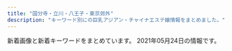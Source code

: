 ```yaml
---
title: "国分寺・立川・八王子・東京郊外"
description: "キーワード別にの巨乳アジアン・チャイナエステ嬢情報をまとめました。"
---
```


新着画像と新着キーワードをまとめています。
2021年05月24日の情報です。

<DmmAffiliateIns />
<KeywordTable
  shops={
    [
    {
        "url": "https://tsukibijin88.wixsite.com/index",
        "station": "\u6771\u4e45\u7559\u7c73\u99c5\u5317\u53e3",
        "keywords": {},
        "name": "\u6708\u7f8e\u4eba",
        "img_links": [
            "https://static.wixstatic.com/media/ec4537_59fc4b0f6cb7428f93306795b9350b7e~mv2.jpg",
            "https://static.wixstatic.com/media/ec4537_b88f86e3027f4365a66545ddc623f2f0~mv2.png",
            "https://static.wixstatic.com/media/ec4537_84455edfbe9045638ff4864dbd8b6dbf~mv2.png",
            "https://static.wixstatic.com/media/ec4537_08f9eccd1af04cd5bc840b5b4915e43b~mv2.png",
            "https://static.wixstatic.com/media/ec4537_d0bfd0748f474bc291d124a65c8003aa~mv2.png",
            "https://static.wixstatic.com/media/ec4537_657ddbca65f149c696f15653f67c2cea~mv2.jpg",
            "https://static.wixstatic.com/media/ec4537_b408abc40e774d67b20cb708c9a38b55~mv2.jpg",
            "https://static.wixstatic.com/media/71aabe_7fde48e91203411687f75bf66049b810~mv2.jpg",
            "https://static.wixstatic.com/media/ec4537_921179784e3d4c8083c977922ee92b26~mv2.jpg",
            "https://static.wixstatic.com/media/ec4537_fd834cc8bb6d4d92a1629e76a8f38d83~mv2.png",
            "https://static.wixstatic.com/media/ec4537_0944ac8a92624ec193a4a6265a938a13~mv2.jpg",
            "https://static.wixstatic.com/media/ec4537_64d554c94c7d4fdaa26eb37af2c14d04~mv2.png",
            "https://static.wixstatic.com/media/ec4537_6623cbdf8c2b44edacef547a88811202~mv2.png",
            "https://static.wixstatic.com/media/ec4537_274bc3438d36433ba3c53b96f9a4b78e~mv2.png",
            "https://static.wixstatic.com/media/ec4537_ec2950e8cbe04a37a4120af92182a3be~mv2.jpg",
            "https://static.wixstatic.com/media/ec4537_70f3a56b138c4473b8438d54e7169a77~mv2.png",
            "https://static.wixstatic.com/media/ec4537_c7bc87d5a1344b76ba3b66244a8c45e7~mv2.png"
        ]
    },
    {
        "keywords": {
            "D": 7,
            "86": 4,
            "85": 3,
            "E": 1,
            "87": 1
        },
        "name": "\u3072\u307e\u308f\u308a",
        "url": "https://himawari.tyo.cm/",
        "img_links": [
            "https://himawari.tyo.cm/images/link_nav05.jpg",
            "https://himawari.tyo.cm/images/side_mobile.jpg",
            "https://himawari.tyo.cm/images/link_nav07.jpg",
            "https://himawari.tyo.cm/images/top.png",
            "https://himawari.tyo.cm/images/info2.jpg",
            "https://himawari.tyo.cm/photos/sites/47/2020/10/2020100208175350.jpg",
            "https://himawari.tyo.cm/photos/sites/47/2021/02/2021021607515371.jpg",
            "https://himawari.tyo.cm/images/ico01.png",
            "https://himawari.tyo.cm/images/link_nav04.jpg",
            "https://himawari.tyo.cm/images/sp_top.jpg",
            "https://himawari.tyo.cm/photos/sites/47/2020/10/202010020817547.jpg",
            "https://himawari.tyo.cm/images/link_nav03.jpg",
            "https://himawari.tyo.cm/images/link_nav06.jpg",
            "https://himawari.tyo.cm/images/top_slider02.jpg",
            "https://himawari.tyo.cm/images/info3.jpg",
            "https://himawari.tyo.cm/photos/sites/47/2020/10/2020100208175534.jpg",
            "https://himawari.tyo.cm/photos/sites/47/2020/10/202010020817559.jpg",
            "https://himawari.tyo.cm/images/info1.jpg",
            "https://himawari.tyo.cm/images/link_nav02.jpg",
            "https://himawari.tyo.cm/images/side_link.jpg",
            "https://himawari.tyo.cm/photos/sites/47/2020/10/2020100603052948.jpg",
            "https://himawari.tyo.cm/photos/sites/47/2020/10/2020100208175541.jpg",
            "https://himawari.tyo.cm/images/side_tel.jpg",
            "https://himawari.tyo.cm/images/top_slider01.jpg",
            "https://himawari.tyo.cm/photos/sites/47/2020/10/2020100208175477.jpg",
            "https://himawari.tyo.cm/images/link_nav01.jpg"
        ],
        "station": "JR\u516b\u738b\u5b50\u99c5\u5357\u53e3"
    },
    {
        "keywords": {
            "86": 40,
            "87": 16,
            "D": 64,
            "88": 16,
            "\u80f8": 2
        },
        "img_links": [
            "http://www.manshun-relax.xyz/images/slider-img001.jpg",
            "http://www.manshun-relax.xyz/photo_news/upimg/156215d3abbcabeb19_0.jpg",
            "http://www.manshun-relax.xyz/images/m4.jpg",
            "http://www.manshun-relax.xyz/images/rsubt4.png",
            "http://www.manshun-relax.xyz/images/rsubt7.png",
            "http://www.manshun-relax.xyz/files/010.jpg",
            "http://www.manshun-relax.xyz/files/009.jpg",
            "http://www.manshun-relax.xyz/images/m6.jpg",
            "http://www.manshun-relax.xyz/files/004.jpg",
            "http://www.manshun-relax.xyz/files/003.jpg",
            "http://www.manshun-relax.xyz/images/m3.jpg",
            "http://www.manshun-relax.xyz/images/rsubt1.png",
            "http://www.manshun-relax.xyz/photo_news/upimg/156215d3abbcabeb19_1.jpg",
            "http://www.manshun-relax.xyz/files/008.jpg",
            "http://www.manshun-relax.xyz/images/b-online.png",
            "http://www.manshun-relax.xyz/photo_news/upimg/375105f3745e630f9c_0.jpg",
            "http://www.manshun-relax.xyz/images/m2.jpg",
            "http://www.manshun-relax.xyz/files/001.jpg",
            "http://www.manshun-relax.xyz/files/002.jpg",
            "http://www.manshun-relax.xyz/images/b-tel.png",
            "http://www.manshun-relax.xyz/images/rsubt3.png",
            "http://www.manshun-relax.xyz/images/rsubt5.png",
            "http://www.manshun-relax.xyz/files/007.jpg",
            "http://www.manshun-relax.xyz/images/m1.jpg",
            "http://www.manshun-relax.xyz/images/rsubt6.png",
            "http://www.manshun-relax.xyz/photo_news/upimg/141125caee64562cdf_1.jpg",
            "http://www.manshun-relax.xyz/photo_news/upimg/141125caee64562cdf_0.jpg",
            "http://www.manshun-relax.xyz/photo_news/upimg/1131560a4f9a26f066_0.jpg",
            "http://www.manshun-relax.xyz/files/005.jpg",
            "http://www.manshun-relax.xyz/images/rsubt2.png"
        ],
        "name": "\u6e80\u6625",
        "station": "JR\u516b\u738b\u5b50\u99c5\u5317\u53e3",
        "url": "http://www.manshun-relax.xyz/"
    },
    {
        "name": "\u82b1",
        "img_links": [
            "http://www.mens-hana.info/files/012-02.jpg",
            "http://www.mens-hana.info/img/p2t1.png",
            "http://www.mens-hana.info/files/008.jpg",
            "http://www.mens-hana.info/files/004-02.jpg",
            "http://www.mens-hana.info/files/014-02.jpg",
            "http://www.mens-hana.info/i/img/line-staff.jpg",
            "http://www.mens-hana.info/img/p6t1.png",
            "http://www.mens-hana.info/files/009.jpg",
            "http://www.mens-hana.info/files/017.jpg",
            "http://www.mens-hana.info/files/015.jpg",
            "http://www.mens-hana.info/files/013.jpg",
            "http://www.mens-hana.info/files/012.jpg",
            "http://www.mens-hana.info/files/014.jpg",
            "http://www.mens-hana.info/i/img/line-sys.jpg",
            "http://www.mens-hana.info/img/topt2.png",
            "http://www.mens-hana.info/files/013-02.jpg",
            "http://www.mens-hana.info/img/fly.png",
            "http://www.mens-hana.info/img/p3t1.png",
            "http://www.mens-hana.info/img/gm5.png",
            "http://www.mens-hana.info/i/img/line-cam.jpg",
            "http://www.mens-hana.info/files/006-02.jpg",
            "http://www.mens-hana.info/files/005-02.jpg",
            "http://www.mens-hana.info/img/age.png",
            "http://www.mens-hana.info/img/gm1.png",
            "http://www.mens-hana.info/img/goback.jpg",
            "http://www.mens-hana.info/img/frame_m.png",
            "http://www.mens-hana.info/files/002-02.jpg",
            "http://www.mens-hana.info/img/gm6.png",
            "http://www.mens-hana.info/img/p4t1.png",
            "http://www.mens-hana.info/files/011-02.jpg",
            "http://www.mens-hana.info/files/004.jpg",
            "http://www.mens-hana.info/img/gm4.png",
            "http://www.mens-hana.info/files/007.jpg",
            "http://www.mens-hana.info/files/002.jpg",
            "http://www.mens-hana.info/img/topt1.png",
            "http://www.mens-hana.info/files/015-02.jpg",
            "http://www.mens-hana.info/files/011.jpg",
            "http://www.mens-hana.info/files/003.jpg",
            "http://www.mens-hana.info/img/gm3.png",
            "http://www.mens-hana.info/files/007-02.jpg",
            "http://www.mens-hana.info/img/new_item.jpg",
            "http://www.mens-hana.info/img/line1.png",
            "http://www.mens-hana.info/img/topt4.png",
            "http://www.mens-hana.info/files/006.jpg",
            "http://www.mens-hana.info/i/img/line-acc.jpg",
            "http://www.mens-hana.info/img/gm2.png",
            "http://www.mens-hana.info/files/005.jpg",
            "http://www.mens-hana.info/files/017-02.jpg",
            "http://www.mens-hana.info/img/p5t1.png",
            "http://www.mens-hana.info/files/003-02.jpg",
            "http://www.mens-hana.info/files/009-02.jpg",
            "http://www.mens-hana.info/img/mobile.png",
            "http://www.mens-hana.info/img/flower.png",
            "http://www.mens-hana.info/i/img/line-rec.jpg",
            "http://www.mens-hana.info/files/008-02.jpg",
            "http://www.mens-hana.info/img/tel.png"
        ],
        "keywords": {
            "E": 2,
            "86": 14,
            "C": 49,
            "85": 38,
            "D": 2,
            "89": 2,
            "83": 2,
            "84": 2
        },
        "station": "JR\u56fd\u5206\u5bfa\u99c5\u5317\u53e3",
        "url": "http://www.mens-hana.info/"
    },
    {
        "name": "\u8309\u8389\u82b1\u30fb\u30b8\u30e3\u30b9\u30df\u30f3",
        "station": "\u4e45\u7c73\u5ddd\u99c5\u5357\u53e3",
        "img_links": [
            "http://aes-relax.com/img/access/road1.jpg",
            "http://aes-relax.com/staff/miki/01.jpg",
            "http://aes-relax.com/staff/miyuki/01.jpg",
            "http://aes-relax.com/img/access/roaddm.png",
            "http://aes-relax.com/img/fline.png",
            "http://aes-relax.com/img/access/road4.jpg",
            "http://aes-relax.com/pic/topimg3.jpg",
            "http://aes-relax.com/staff/mayumi/01.jpg",
            "http://aes-relax.com/img/access/road2.jpg",
            "http://aes-relax.com/staff/kaori/01.jpg",
            "http://aes-relax.com/img/access/road5.jpg",
            "http://aes-relax.com/staff/sayuri/01.jpg",
            "http://aes-relax.com/img/access/road3.jpg",
            "http://aes-relax.com/img/ttl_staff.png",
            "http://aes-relax.com/pic/topimg1.jpg",
            "http://aes-relax.com/img/loadat.png",
            "http://aes-relax.com/staff/ichigo/01.jpg",
            "http://aes-relax.com/staff/maria/01.jpg",
            "http://aes-relax.com/img/mline.png",
            "http://aes-relax.com/pic/head.jpg",
            "http://aes-relax.com/pic/topimg2.jpg",
            "http://aes-relax.com/staff/koko/01.jpg"
        ],
        "keywords": {
            "C": 15
        },
        "url": "http://aes-relax.com/"
    },
    {
        "img_links": [
            "http://esthe-massage.in.net/img/lint.jpg",
            "http://esthe-massage.in.net/img/st2.jpg",
            "http://esthe-massage.in.net/img/stat.jpg",
            "http://esthe-massage.in.net/img/rect.jpg",
            "http://esthe-massage.in.net/img/r1.jpg",
            "http://esthe-massage.in.net/img/r2.jpg",
            "http://esthe-massage.in.net/img/root.jpg",
            "http://esthe-massage.in.net/img/acct.jpg",
            "http://esthe-massage.in.net/img/sta2.jpg",
            "http://esthe-massage.in.net/img/st3.jpg",
            "http://esthe-massage.in.net/img/st1.jpg",
            "http://esthe-massage.in.net/img/sta3.jpg",
            "http://esthe-massage.in.net/img/r3.jpg",
            "http://esthe-massage.in.net/img/sta1.jpg",
            "http://esthe-massage.in.net/img/fla.jpg",
            "http://esthe-massage.in.net/img/top.jpg",
            "http://esthe-massage.in.net/img/st5.jpg"
        ],
        "keywords": {
            "87": 2,
            "86": 5
        },
        "station": "JR\u8c4a\u7530\u99c5\u5317\u53e3",
        "name": "\u30e9\u30d9\u30f3\u30c0\u30fc",
        "url": "http://esthe-massage.in.net/"
    },
    {
        "img_links": [
            "http://www.a-salasa.com/files/0126-03.jpg",
            "http://www.a-salasa.com/img/material/frames.png",
            "http://www.a-salasa.com/files/0129.jpg",
            "http://www.a-salasa.com/img/top/img_service_05.png",
            "http://www.a-salasa.com/i/img/operation/img_service_03.png",
            "http://www.a-salasa.com/files/39-02.jpg",
            "http://www.a-salasa.com/files/0130.jpg",
            "http://www.a-salasa.com/files/046-02.jpg",
            "http://www.a-salasa.com/i/img/operation/img_service_05.png",
            "http://www.a-salasa.com/img/material/gm6_rollout.png",
            "http://www.a-salasa.com/files/0129-02.jpg",
            "http://www.a-salasa.com/img/material/gm3_rollout.png",
            "http://www.a-salasa.com/i/img/shop/t1.jpg",
            "http://www.a-salasa.com/img/top/img_service_03.png",
            "http://www.a-salasa.com/img/material/gm1_rollout.png",
            "http://www.a-salasa.com/files/0132-02.jpg",
            "http://www.a-salasa.com/img/koko_120x60.png",
            "http://www.a-salasa.com/files/0131.jpg",
            "http://www.a-salasa.com/img/material/att.png",
            "http://www.a-salasa.com/img/material/p3_ct1.png",
            "http://www.a-salasa.com/files/35-03.jpg",
            "http://www.a-salasa.com/img/material/camp20200128.jpg",
            "http://www.a-salasa.com/files/0104-03.jpg",
            "http://www.a-salasa.com/files/0131-02.jpg",
            "http://www.a-salasa.com/i/img/operation/img_service_04.png",
            "http://www.a-salasa.com/files/0129-03.jpg",
            "http://www.a-salasa.com/files/0126.jpg",
            "http://www.a-salasa.com/img/material/top_t1.png",
            "http://www.a-salasa.com/img/material/01.jpg",
            "http://www.a-salasa.com/i/img/operation/img_service_06.png",
            "http://www.a-salasa.com/img/material/gm4_rollout.png",
            "http://www.a-salasa.com/files/35.jpg",
            "http://www.a-salasa.com/files/0127-02.jpg",
            "http://www.a-salasa.com/img/material/gm2_rollout.png",
            "http://www.a-salasa.com/img/material/top_pickback.png",
            "http://www.a-salasa.com/files/0127-03.jpg",
            "http://www.a-salasa.com/files/35-02.jpg",
            "http://www.a-salasa.com/img/top/img_service_06.png",
            "http://www.a-salasa.com/img/material/top_t5.png",
            "http://www.a-salasa.com/img/material/p4_ct1.png",
            "http://www.a-salasa.com/img/material/p7_ct1.png",
            "http://www.a-salasa.com/files/0131-03.jpg",
            "http://www.a-salasa.com/img/top/img_service_02.png",
            "http://www.a-salasa.com/files/046-03.jpg",
            "http://www.a-salasa.com/img/material/camp20190808.jpg",
            "http://www.a-salasa.com/img/material/top_t3.png",
            "http://www.a-salasa.com/files/0127.jpg",
            "http://www.a-salasa.com/img/material/p5_ct1.png",
            "http://www.a-salasa.com/files/046.jpg",
            "http://www.a-salasa.com/files/0126-02.jpg",
            "http://www.a-salasa.com/img/top/img_service_01.png",
            "http://www.a-salasa.com/files/39.jpg",
            "http://www.a-salasa.com/index3.jpg",
            "http://www.a-salasa.com/img/material/age.png",
            "http://www.a-salasa.com/img/material/p3_ct2.png",
            "http://www.a-salasa.com/img/material/frameback.png",
            "http://www.a-salasa.com/img/material/backlistbtn.png",
            "http://www.a-salasa.com/img/material/gm5_rollout.png",
            "http://www.a-salasa.com/i/img/top-i.jpg",
            "http://www.a-salasa.com/img/top/img_service_04.png",
            "http://www.a-salasa.com/files/0132.jpg",
            "http://www.a-salasa.com/files/0132-03.jpg",
            "http://www.a-salasa.com/files/0104-02.jpg",
            "http://www.a-salasa.com/img/material/p2_ct1.png",
            "http://www.a-salasa.com/i/img/shop/t3.jpg",
            "http://www.a-salasa.com/img/material/top_t4.png",
            "http://www.a-salasa.com/i/img/shop/t4.jpg",
            "http://www.a-salasa.com/files/39-03.jpg",
            "http://www.a-salasa.com/img/material/top_t2.png",
            "http://www.a-salasa.com/files/0130-02.jpg",
            "http://www.a-salasa.com/i/img/operation/img_service_01.png",
            "http://www.a-salasa.com/files/0104.jpg",
            "http://www.a-salasa.com/i/img/shop/t2.jpg",
            "http://www.a-salasa.com/files/0130-03.jpg"
        ],
        "keywords": {
            "D": 4,
            "87": 4,
            "84": 12,
            "85": 4,
            "83": 12,
            "88": 8,
            "C": 30
        },
        "station": "\u6771\u4e45\u7559\u7c73\u99c5\u5317\u53e3",
        "name": "\u6c99\u7f85\u6c99-\u30b5\u30e9\u30b5-",
        "url": "http://www.a-salasa.com/"
    },
    {
        "name": "\u5922\u767e\u5408",
        "keywords": {},
        "img_links": [
            "http://yume-yuri.info/images/momo.jpg",
            "http://yume-yuri.info/images/g5.jpg",
            "http://yume-yuri.info/images/g4.jpg",
            "http://yume-yuri.info/images/baner2.jpg",
            "http://yume-yuri.info/images/g1.jpg",
            "http://yume-yuri.info/images/g3.jpg",
            "http://yume-yuri.info/images/yuki.jpg",
            "http://yume-yuri.info/images/r1.jpg",
            "http://yume-yuri.info/images/r3.jpg",
            "http://yume-yuri.info/images/mobile.jpg",
            "http://yume-yuri.info/images/r2.jpg",
            "http://yume-yuri.info/images/r4.jpg",
            "http://yume-yuri.info/images/r5.jpg",
            "http://yume-yuri.info/images/baner1.jpg",
            "http://yume-yuri.info/images/r6.jpg",
            "http://yume-yuri.info/images/g2.jpg"
        ],
        "station": "\u4eac\u738b\u516b\u738b\u5b50\u99c5",
        "url": "http://yume-yuri.info/"
    },
    {
        "url": "http://joten.work/",
        "img_links": [
            "http://joten.work/images/head.png",
            "http://joten.work/images/mobile.jpg",
            "http://joten.work/images/sys2.jpg",
            "http://joten.work/images/int1.png",
            "http://joten.work/images/sys1.jpg",
            "http://joten.work/images/menu/staff.jpg",
            "http://joten.work/images/ta.jpg",
            "http://joten.work/img/sayaka1.jpg",
            "http://joten.work/images/rec1.png",
            "http://joten.work/images/newface_t.png",
            "http://joten.work/images/staff_t.jpg",
            "http://joten.work/images/tel.jpg",
            "http://joten.work/staff/sayaka.jpg",
            "http://joten.work/img/risa1.jpg",
            "http://joten.work/images/sys4.jpg",
            "http://joten.work/images/interior_t.jpg",
            "http://joten.work/images/rec3.png",
            "http://joten.work/images/menu/top.jpg",
            "http://joten.work/images/news.png",
            "http://joten.work/staff/risa.jpg",
            "http://joten.work/images/menu/interior.jpg",
            "http://joten.work/images/int2.png",
            "http://joten.work/images/rec2.png",
            "http://joten.work/images/sys3.jpg"
        ],
        "name": "\u8212\u5824\u82d1 \uff5e\u30b8\u30e7\u30c6\u30a4\u30a8\u30f3\uff5e",
        "keywords": {},
        "station": "\u3072\u3070\u308a\u30f6\u4e18\u99c5\u5317\u53e3"
    },
    {
        "station": "\u6771\u4e45\u7559\u7c73\u99c5\u5317\u53e3",
        "img_links": [
            "http://www.tay184.info/navi/gld/temp_under2.jpg",
            "http://www.tay184.info/frame/girl/c10001.jpg",
            "http://www.tay184.info/frame/telimg/telbar.png",
            "http://www.tay184.info/frame/scroll3/scroll3.jpg",
            "http://www.tay184.info/frame/sougo/estheking.jpg",
            "http://www.tay184.info/frame/scroll5/scroll5.jpg",
            "http://www.tay184.info/frame/fla/photo01.jpg",
            "http://www.tay184.info/frame/newface/201908235143.jpg",
            "http://www.tay184.info/frame/girl/c9001.jpg",
            "http://www.tay184.info/frame/fla/photo03.jpg",
            "http://www.tay184.info/frame/scroll2/scroll2.jpg",
            "http://www.tay184.info/img/88x31.jpg",
            "http://www.tay184.info/frame/scroll1/scroll1.jpg",
            "http://www.tay184.info/frame/fla/photo04.jpg",
            "http://www.tay184.info/frame/fla/photo02.jpg",
            "http://www.tay184.info/frame/scroll4/scroll4.jpg",
            "http://www.tay184.info/frame/girl/c8001.jpg",
            "http://www.tay184.info/img/header.jpg",
            "http://www.tay184.info/frame/sougo/menlog.jpg",
            "http://www.tay184.info/frame/girl/c7001.jpg"
        ],
        "keywords": {
            "C": 15
        },
        "name": "\u592a\u967d",
        "url": "http://www.tay184.info/"
    },
    {
        "url": "https://www.akasuriya.org/",
        "keywords": {},
        "name": "\u30a2\u30ab\u30b9\u30ea\u5c4b",
        "img_links": [
            "https://static.wixstatic.com/media/cda177_97b39967e0fb4860b7ddf1b402516741~mv2_d_5760_3840_s_4_2.jpg",
            "https://static.wixstatic.com/media/49fc95_444f73c8dba945fab71a1648f25a9e58~mv2_d_6000_3376_s_4_2.jpg",
            "https://static.wixstatic.com/media/49fc95_2899b6e0ea7a4cc7b95b99f6fe67d30e~mv2_d_3801_2207_s_2.jpeg",
            "https://static.wixstatic.com/media/cda177_ff0f23b7b7ab47e5a5504bddb2fee88a~mv2_d_7040_3733_s_4_2.jpg",
            "https://static.wixstatic.com/media/49fc95_0f2106c630074f6dbce7d28fd3f5bc84~mv2_d_6000_3376_s_4_2.jpg"
        ],
        "station": "JR\u516b\u738b\u5b50\u99c5\u5317\u53e3"
    },
    {
        "name": "\u7e01",
        "keywords": {
            "88": 12,
            "D": 18,
            "85": 6
        },
        "url": "http://www.hoya-en.com/",
        "station": "\u4fdd\u8c37\u99c5\u5357\u53e3",
        "img_links": [
            "http://www.hoya-en.com/images/slider/03.jpg",
            "http://www.hoya-en.com/files/001-03.jpg",
            "http://www.hoya-en.com/images/tel.png",
            "http://www.hoya-en.com/files/004.jpg",
            "http://www.hoya-en.com/images/backlistbtn.png",
            "http://www.hoya-en.com/images/mobile.jpg",
            "http://www.hoya-en.com/files/003-03.jpg",
            "http://www.hoya-en.com/files/004-02.jpg",
            "http://www.hoya-en.com/images/showCover.png",
            "http://www.hoya-en.com/files/006-03.jpg",
            "http://www.hoya-en.com/files/006.jpg",
            "http://www.hoya-en.com/files/005-02.jpg",
            "http://www.hoya-en.com/files/001-02.jpg",
            "http://www.hoya-en.com/images/slider/02.jpg",
            "http://www.hoya-en.com/images/slider/01.jpg",
            "http://www.hoya-en.com/files/002.jpg",
            "http://www.hoya-en.com/files/001.jpg",
            "http://www.hoya-en.com/files/002-02.jpg",
            "http://www.hoya-en.com/files/003-02.jpg",
            "http://www.hoya-en.com/files/005-03.jpg",
            "http://www.hoya-en.com/files/004-03.jpg",
            "http://www.hoya-en.com/files/002-03.jpg",
            "http://www.hoya-en.com/files/006-02.jpg",
            "http://www.hoya-en.com/files/003.jpg",
            "http://www.hoya-en.com/files/005.jpg",
            "http://www.hoya-en.com/images/coverGirlParts.png"
        ]
    },
    {
        "keywords": {
            "90": 4,
            "86": 4,
            "D": 36,
            "87": 32,
            "E": 4
        },
        "img_links": [
            "http://www.bishoujo.mensest.com/files/009.jpg",
            "http://www.bishoujo.mensest.com/files/002.jpg",
            "http://www.bishoujo.mensest.com/images/rsubt2.png",
            "http://www.bishoujo.mensest.com/images/m3.jpg",
            "http://www.bishoujo.mensest.com/files/007.jpg",
            "http://www.bishoujo.mensest.com/files/010.jpg",
            "http://www.bishoujo.mensest.com/images/m1.jpg",
            "http://www.bishoujo.mensest.com/photo_news/upimg/84164609df9e2adc7f_0.jpg",
            "http://www.bishoujo.mensest.com/files/001.jpg",
            "http://www.bishoujo.mensest.com/images/top_sp_slider01.jpg",
            "http://www.bishoujo.mensest.com/photo_news/upimg/12138608f80c96a6d0_0.jpg",
            "http://www.bishoujo.mensest.com/photo_news/upimg/47732607cd5d589472_0.jpg",
            "http://www.bishoujo.mensest.com/images/rsubt3.png",
            "http://www.bishoujo.mensest.com/photo_news/upimg/1273560a1fcb04d2e0_0.jpg",
            "http://www.bishoujo.mensest.com/files/006.jpg",
            "http://www.bishoujo.mensest.com/images/pagetop.png",
            "http://www.bishoujo.mensest.com/photo_news/upimg/726376099dd0b72741_0.jpg",
            "http://www.bishoujo.mensest.com/images/rsubt7.png",
            "http://www.bishoujo.mensest.com/images/m6.jpg",
            "http://www.bishoujo.mensest.com/images/rsubt1.png",
            "http://www.bishoujo.mensest.com/photo_news/upimg/2627560750deb621c2_0.jpg",
            "http://www.bishoujo.mensest.com/files/011.jpg",
            "http://www.bishoujo.mensest.com/images/m2.jpg",
            "http://www.bishoujo.mensest.com/images/pic_girl01.jpg",
            "http://www.bishoujo.mensest.com/images/m4.jpg",
            "http://www.bishoujo.mensest.com/images/rsubt6.png",
            "http://www.bishoujo.mensest.com/files/005.jpg",
            "http://www.bishoujo.mensest.com/images/rsubt5.png",
            "http://www.bishoujo.mensest.com/files/003.jpg",
            "http://www.bishoujo.mensest.com/images/rsubt4.png",
            "http://www.bishoujo.mensest.com/files/012.jpg",
            "http://www.bishoujo.mensest.com/images/ico01.png",
            "http://www.bishoujo.mensest.com/photo_news/upimg/48582609caef518834_0.jpg"
        ],
        "name": "\u7f8e\u5c11\u5973\u306e\u5b66\u5712",
        "station": "JR\u516b\u738b\u5b50\u99c5\u5357\u53e3",
        "url": "http://www.bishoujo.mensest.com/"
    },
    {
        "url": "https://hoya.aoaoeo.com/",
        "keywords": {},
        "name": "Yulala\uff5e\u3086\u3089\u3089\uff5e",
        "station": "\u4fdd\u8c37\u99c5\u5357\u53e3",
        "img_links": []
    },
    {
        "station": "JR\u9752\u6885\u99c5",
        "keywords": {},
        "img_links": [
            "http://kaori.me-es.com/images/index_12.jpg",
            "http://kaori.me-es.com/images/index_19.jpg",
            "http://kaori.me-es.com/images/index_21.jpg",
            "http://kaori.me-es.com/images/index_14.jpg",
            "http://kaori.me-es.com/images/index_10.jpg",
            "http://kaori.me-es.com/images/info_09.jpg",
            "http://kaori.me-es.com/images/index_05.jpg",
            "http://kaori.me-es.com/images/02.jpg",
            "http://kaori.me-es.com/images/rec.jpg",
            "http://kaori.me-es.com/images/staff_09.jpg",
            "http://kaori.me-es.com/images/rec_09.jpg",
            "http://kaori.me-es.com/images/index_13.jpg",
            "http://kaori.me-es.com/images/index_04.jpg",
            "http://kaori.me-es.com/girl/00.jpg",
            "http://kaori.me-es.com/girl/07.jpg",
            "http://kaori.me-es.com/images/01.jpg",
            "http://kaori.me-es.com/girl/05.jpg",
            "http://kaori.me-es.com/images/index_02.jpg",
            "http://kaori.me-es.com/images/index_03.jpg",
            "http://kaori.me-es.com/images/index_07.jpg",
            "http://kaori.me-es.com/images/info.jpg",
            "http://kaori.me-es.com/images/index_06.jpg",
            "http://kaori.me-es.com/girl/01.jpg",
            "http://kaori.me-es.com/images/index_16.jpg",
            "http://kaori.me-es.com/girl/03.jpg",
            "http://kaori.me-es.com/girl/06.jpg",
            "http://kaori.me-es.com/images/index_18.jpg",
            "http://kaori.me-es.com/images/index_01.jpg",
            "http://kaori.me-es.com/girl/08.jpg",
            "http://kaori.me-es.com/images/index_17.jpg"
        ],
        "name": "\u9999",
        "url": "http://kaori.me-es.com/"
    },
    {
        "url": "https://bijinkan.tyo.cm/",
        "name": "\u7f8e\u4eba\u9928",
        "keywords": {
            "D": 20,
            "85": 8,
            "E": 8,
            "86": 8,
            "87": 12
        },
        "img_links": [
            "https://bijinkan.tyo.cm/images/room4.jpg",
            "https://bijinkan.tyo.cm/images/acc2.jpg",
            "https://bijinkan.tyo.cm/images/mainimg02.png",
            "https://bijinkan.tyo.cm/photos/sites/85/2020/12/2020120309222824.jpg",
            "https://bijinkan.tyo.cm/photos/sites/85/2020/12/2020120309222952.jpg",
            "https://bijinkan.tyo.cm/photos/sites/85/2020/12/202012030922277.jpg",
            "https://bijinkan.tyo.cm/images/room2.jpg",
            "https://bijinkan.tyo.cm/photos/sites/85/2020/12/2020120309222524.jpg",
            "https://bijinkan.tyo.cm/photos/sites/85/2021/03/2021032818520041.jpg",
            "https://bijinkan.tyo.cm/photos/sites/85/2020/12/2020120309222649.jpg",
            "https://bijinkan.tyo.cm/photos/sites/85/2021/03/2021032818520654.jpg",
            "https://bijinkan.tyo.cm/photos/sites/85/2020/12/2020120309223278.jpg",
            "https://bijinkan.tyo.cm/images/acc4.jpg",
            "https://bijinkan.tyo.cm/images/room1.jpg",
            "https://bijinkan.tyo.cm/photos/sites/85/2020/12/2020120309223034.jpg",
            "https://bijinkan.tyo.cm/photos/sites/85/2020/12/2020120807014646.jpg",
            "https://bijinkan.tyo.cm/images/mainimg01.png",
            "https://bijinkan.tyo.cm/images/side_link02.png",
            "https://bijinkan.tyo.cm/images/side_link03.png",
            "https://bijinkan.tyo.cm/images/acc3.jpg",
            "https://bijinkan.tyo.cm/images/acc1.jpg",
            "https://bijinkan.tyo.cm/images/room3.jpg",
            "https://bijinkan.tyo.cm/photos/sites/85/2020/12/2020120309223173.jpg",
            "https://bijinkan.tyo.cm/images/ico01.png",
            "https://bijinkan.tyo.cm/photos/sites/85/2021/04/2021040917195789.jpg",
            "https://bijinkan.tyo.cm/images/side_link01.png"
        ],
        "station": "JR\u7acb\u5ddd\u99c5\u5357\u53e3"
    },
    {
        "station": "\u3072\u3070\u308a\u30f6\u4e18\u99c5\u5357\u53e3",
        "img_links": [
            "http://www.hibari.link/images/girl_01.png",
            "http://www.hibari.link/images/news_bottom.jpg",
            "http://www.hibari.link/images/g0.jpg",
            "http://www.hibari.link/images/right_top.png",
            "http://www.hibari.link/images/room1.jpg",
            "http://www.hibari.link/images/g7.jpg",
            "http://www.hibari.link/images/nei_03.png",
            "http://www.hibari.link/images/g2.jpg",
            "http://www.hibari.link/images/yumi.jpg",
            "http://www.hibari.link/images/tite-magazine.png",
            "http://www.hibari.link/images/right_bottom.png",
            "http://www.hibari.link/images/room7.jpg",
            "http://www.hibari.link/images/pagetop.png",
            "http://www.hibari.link/images/room2.jpg",
            "http://www.hibari.link/images/s-tu2.png",
            "http://www.hibari.link/images/nei_01.png",
            "http://www.hibari.link/images/g07.jpg",
            "http://www.hibari.link/images/1.jpg",
            "http://www.hibari.link/images/g1.jpg",
            "http://www.hibari.link/images/yuyu.jpg",
            "http://www.hibari.link/images/girl_top.png",
            "http://www.hibari.link/images/girl_03.png",
            "http://www.hibari.link/images/tite-staff.png",
            "http://www.hibari.link/images/grande.jpg",
            "http://www.hibari.link/images/yuli.jpg",
            "http://www.hibari.link/images/tite-link.png",
            "http://www.hibari.link/images/mail.png",
            "http://www.hibari.link/images/girlx_top.png",
            "http://www.hibari.link/images/s-tu1.png",
            "http://www.hibari.link/images/news_top.jpg",
            "http://www.hibari.link/images/room4.jpg"
        ],
        "url": "http://www.hibari.link/",
        "name": "\u6c34\u306e\u7e01",
        "keywords": {}
    },
    {
        "img_links": [
            "http://e-hachiouji.com/images/banna3.jpg",
            "http://e-hachiouji.com/images/nana3.jpg",
            "http://e-hachiouji.com/images/ringo.jpg",
            "http://e-hachiouji.com/images/g8.jpg",
            "http://e-hachiouji.com/images/g9.jpg",
            "http://e-hachiouji.com/images/g2.jpg",
            "http://e-hachiouji.com/images/g7.jpg",
            "http://e-hachiouji.com/images/g3.jpg",
            "http://e-hachiouji.com/images/g10.jpg",
            "http://e-hachiouji.com/images/index-staff.png",
            "http://e-hachiouji.com/images/banna2.jpg",
            "http://e-hachiouji.com/images/banna1.jpg",
            "http://e-hachiouji.com/images/mobel.jpg",
            "http://e-hachiouji.com/images/g6.jpg",
            "http://e-hachiouji.com/images/g5.jpg",
            "http://e-hachiouji.com/images/g4.jpg",
            "http://e-hachiouji.com/images/top1.jpg"
        ],
        "url": "http://e-hachiouji.com/",
        "name": "\u7d2b\u967d\u82b1",
        "keywords": {
            "C": 8
        },
        "station": "JR\u516b\u738b\u5b50\u99c5\u5317\u53e3"
    },
    {
        "station": "JR\u7acb\u5ddd\u99c5\u5357\u53e3",
        "img_links": [
            "http://anntrizumu.xyz/uploads/201221/1-2012211P04Ib.jpg",
            "http://anntrizumu.xyz/uploads/201218/1-20121Q3154EE.jpg",
            "http://anntrizumu.xyz/uploads/210410/1-210410094440250.jpg",
            "http://anntrizumu.xyz/uploads/210401/1-210401161059332.jpg",
            "http://anntrizumu.xyz/uploads/210215/1-210215104410104.jpg",
            "http://anntrizumu.xyz/picture/room1.jpg",
            "http://anntrizumu.xyz/uploads/210107/1-21010FT500142.jpg",
            "http://www.anntrizumu.xyz/uploads/allimg/210302/1-210302132I1613.jpg",
            "http://www.anntrizumu.xyz/picture/head.jpg",
            "http://www.anntrizumu.xyz/uploads/allimg/210401/1-210401161332C6.jpg",
            "http://anntrizumu.xyz/uploads/allimg/210302/1-210302132922346.jpg",
            "http://anntrizumu.xyz/uploads/allimg/210302/1-210302132R1454.jpg",
            "http://anntrizumu.xyz/picture/room3.jpg",
            "http://anntrizumu.xyz/uploads/201221/1-2012211J921K2.jpg",
            "http://anntrizumu.xyz/uploads/201218/1-20121Q31611C3.jpg",
            "http://anntrizumu.xyz/uploads/210302/1-210302125S34S.jpg",
            "http://www.anntrizumu.xyz/uploads/201218/1-20121Q31611C3.jpg",
            "http://anntrizumu.xyz/uploads/allimg/210401/1-21040116125I31.jpg",
            "http://anntrizumu.xyz/uploads/allimg/210401/1-210401161226215.jpg",
            "http://anntrizumu.xyz/picture/head.jpg",
            "http://www.anntrizumu.xyz/uploads/allimg/210304/1-2103040Z4145F.jpg",
            "http://www.anntrizumu.xyz/uploads/allimg/210401/1-21040116115Y27.jpg",
            "http://www.anntrizumu.xyz/picture/totop_04.png",
            "http://anntrizumu.xyz/uploads/201218/1-20121Q3152V13.jpg",
            "http://www.anntrizumu.xyz/uploads/allimg/210401/1-210401161226215.jpg",
            "http://www.anntrizumu.xyz/uploads/allimg/210302/1-210302132R1454.jpg",
            "http://anntrizumu.xyz/uploads/allimg/210302/1-210302132I1613.jpg",
            "http://anntrizumu.xyz/uploads/allimg/210401/1-21040116115Y27.jpg",
            "http://anntrizumu.xyz/picture/room2.jpg",
            "http://www.anntrizumu.xyz/picture/img.site-builder.jpg",
            "http://anntrizumu.xyz/picture/totop_04.png",
            "http://anntrizumu.xyz/uploads/allimg/210304/1-2103040Z4145F.jpg",
            "http://anntrizumu.xyz/picture/img.site-builder.jpg",
            "http://www.anntrizumu.xyz/uploads/allimg/210401/1-21040116125I31.jpg",
            "http://anntrizumu.xyz/uploads/allimg/210401/1-210401161332C6.jpg"
        ],
        "name": "\u7652\u3057\u306e\u5929\u4f7f",
        "keywords": {},
        "url": "http://anntrizumu.xyz/"
    },
    {
        "url": "http://www.fukuen.esturl.com/",
        "name": "\u798f\u7e01",
        "keywords": {
            "84": 4,
            "85": 2,
            "D": 8,
            "87": 2
        },
        "station": "JR\u65b0\u79cb\u6d25\u99c5",
        "img_links": [
            "http://www.fukuen.esturl.com/images/newgirls_top.png",
            "http://www.fukuen.esturl.com/images/top.jpg",
            "http://www.fukuen.esturl.com/files/004-02.jpg",
            "http://www.fukuen.esturl.com/images/staff_top.jpg",
            "http://www.fukuen.esturl.com/files/004.jpg",
            "http://www.fukuen.esturl.com/files/005.jpg",
            "http://www.fukuen.esturl.com/files/005-02.jpg",
            "http://www.fukuen.esturl.com/files/003.jpg",
            "http://www.fukuen.esturl.com/files/001.jpg",
            "http://www.fukuen.esturl.com/files/003-02.jpg",
            "http://www.fukuen.esturl.com/files/001-02.jpg"
        ]
    },
    {
        "keywords": {
            "E": 1,
            "C": 13,
            "D": 6,
            "86": 7
        },
        "station": "JR\u7acb\u5ddd\u99c5\u5357\u53e3",
        "url": "http://www.birtyba.xyz/",
        "img_links": [
            "http://www.birtyba.xyz/uploads/201116/1-201116133205614.jpg",
            "http://www.birtyba.xyz/uploads/210405/1-210405123Q1I6.jpg",
            "http://www.birtyba.xyz/style/images/bj3.png",
            "http://www.birtyba.xyz/style/images/room3.jpg",
            "http://www.birtyba.xyz/style/images/mobile.jpg",
            "http://www.birtyba.xyz/uploads/210206/1-21020611264M13.jpg",
            "http://www.birtyba.xyz/style/images/girl-z1.jpg",
            "http://www.birtyba.xyz/uploads/210413/1-210413134T6251.jpg",
            "http://www.birtyba.xyz/plus/images/room5.jpg",
            "http://www.birtyba.xyz/uploads/201116/1-201116133149563.jpg",
            "http://www.birtyba.xyz/style/images/top.png",
            "http://www.birtyba.xyz/style/images/dt.jpg",
            "http://www.birtyba.xyz/uploads/200929/1-200929101Z4D1.jpg",
            "http://www.birtyba.xyz/uploads/200928/1-20092P95A05G.jpg",
            "http://www.birtyba.xyz/style/images/staff_line.png",
            "http://www.birtyba.xyz/uploads/200929/1-200929101U3R4.jpg",
            "http://www.birtyba.xyz/uploads/201116/1-20111613315KT.jpg",
            "http://www.birtyba.xyz/uploads/210413/1-210413134929417.jpg",
            "http://www.birtyba.xyz/uploads/210327/1-21032G02316203.jpg",
            "http://www.birtyba.xyz/uploads/200929/1-2009291019253T.jpg",
            "http://www.birtyba.xyz/uploads/210413/1-210413134919122.jpg",
            "http://www.birtyba.xyz/style/images/end.jpg",
            "http://www.birtyba.xyz/uploads/210405/1-210405123P0X0.jpg",
            "http://www.birtyba.xyz/style/images/room1.jpg",
            "http://www.birtyba.xyz/style/images/room2.jpg",
            "http://www.birtyba.xyz/uploads/210405/1-210405123R1V3.jpg",
            "http://www.birtyba.xyz/style/images/girl-z2.jpg",
            "http://www.birtyba.xyz/style/images/room4.jpg"
        ],
        "name": "\u3075\u308f\u3075\u308f"
    },
    {
        "keywords": {
            "87": 3,
            "D": 5,
            "C": 1,
            "83": 1,
            "86": 1,
            "85": 1
        },
        "img_links": [
            "http://momoka.este.work/2019121106171979.jpg",
            "http://momoka.este.work/room4.jpg",
            "http://momoka.este.work/mens-esthe1.png",
            "http://momoka.este.work/nbj2.jpg",
            "http://momoka.este.work/2019123003062327.jpg",
            "http://momoka.este.work/2019121106172252.jpg",
            "http://momoka.este.work/end.png",
            "http://momoka.este.work/room1.jpg",
            "http://momoka.este.work/s_news.jpg",
            "http://momoka.este.work/mobile.jpg",
            "http://momoka.este.work/room2.jpg",
            "http://momoka.este.work/2019121106170955.jpg",
            "http://momoka.este.work/room3.jpg",
            "http://momoka.este.work/2019121106171659.jpg",
            "http://momoka.este.work/s_link.jpg",
            "http://momoka.este.work/top.png",
            "http://momoka.este.work/s_staff.jpg",
            "http://momoka.este.work/2019121106173083.jpg"
        ],
        "url": "http://momoka.este.work/",
        "name": "\u6843\u9999",
        "station": "\u4e45\u7c73\u5ddd\u99c5\u5317\u53e3"
    },
    {
        "keywords": {
            "87": 24,
            "C": 12,
            "86": 12,
            "D": 24
        },
        "img_links": [
            "http://www.sugoi.relaxmens.com/files/004.jpg",
            "http://www.sugoi.relaxmens.com/images/img_tel.png",
            "http://www.sugoi.relaxmens.com/images/top.jpg",
            "http://www.sugoi.relaxmens.com/photo_news/upimg/551406073a6d931de2_0.jpg",
            "http://www.sugoi.relaxmens.com/files/003.jpg",
            "http://www.sugoi.relaxmens.com/images/maining.jpg",
            "http://www.sugoi.relaxmens.com/images/tit_therapist.png",
            "http://www.sugoi.relaxmens.com/images/tit_new.png",
            "http://www.sugoi.relaxmens.com/files/001.jpg",
            "http://www.sugoi.relaxmens.com/files/005.jpg",
            "http://www.sugoi.relaxmens.com/files/008.jpg",
            "http://www.sugoi.relaxmens.com/images/sp_tit_therapist.png",
            "http://www.sugoi.relaxmens.com/images/sp_top.jpg",
            "http://www.sugoi.relaxmens.com/images/sp_tit_new.png",
            "http://www.sugoi.relaxmens.com/files/002.jpg",
            "http://www.sugoi.relaxmens.com/photo_news/upimg/92870607fed96d0b40_0.jpg"
        ],
        "name": "\u3059\u3054\u3044\u7652\u3057",
        "url": "http://www.sugoi.relaxmens.com/",
        "station": "JR\u7fbd\u6751\u99c5\u897f\u53e3"
    },
    {
        "url": "http://www.mermaid-kokubunji.com/",
        "station": "JR\u56fd\u5206\u5bfa\u99c5\u5357\u53e3",
        "name": "Mermaid\uff5e\u30de\u30fc\u30e1\u30a4\u30c9\uff5e",
        "img_links": [
            "http://www.mermaid-kokubunji.com/images/top.png",
            "http://www.mermaid-kokubunji.com/files/025-02.jpg",
            "http://www.mermaid-kokubunji.com/files/033-02.jpg",
            "http://www.mermaid-kokubunji.com/files/032-02.jpg",
            "http://www.mermaid-kokubunji.com/files/043-03.jpg",
            "http://www.mermaid-kokubunji.com/images/staff.png",
            "http://www.mermaid-kokubunji.com/files/039.jpg",
            "http://www.mermaid-kokubunji.com/files/020.jpg",
            "http://www.mermaid-kokubunji.com/files/019-02.jpg",
            "http://www.mermaid-kokubunji.com/files/037.jpg",
            "http://www.mermaid-kokubunji.com/files/017-03.jpg",
            "http://www.mermaid-kokubunji.com/images/b4.jpg",
            "http://www.mermaid-kokubunji.com/images/ta.png",
            "http://www.mermaid-kokubunji.com/files/038.jpg",
            "http://www.mermaid-kokubunji.com/images/b5.jpg",
            "http://www.mermaid-kokubunji.com/files/038-03.jpg",
            "http://www.mermaid-kokubunji.com/files/030.jpg",
            "http://www.mermaid-kokubunji.com/images/b1.png",
            "http://www.mermaid-kokubunji.com/images/b3.jpg",
            "http://www.mermaid-kokubunji.com/images/interior_bg.png",
            "http://www.mermaid-kokubunji.com/files/021-03.jpg",
            "http://www.mermaid-kokubunji.com/files/026-02.jpg",
            "http://www.mermaid-kokubunji.com/files/021-02.jpg",
            "http://www.mermaid-kokubunji.com/files/039-03.jpg",
            "http://www.mermaid-kokubunji.com/files/034.jpg",
            "http://www.mermaid-kokubunji.com/files/020-03.jpg",
            "http://www.mermaid-kokubunji.com/files/019.jpg",
            "http://www.mermaid-kokubunji.com/files/037-03.jpg",
            "http://www.mermaid-kokubunji.com/files/021.jpg",
            "http://www.mermaid-kokubunji.com/files/038-02.jpg",
            "http://www.mermaid-kokubunji.com/files/036-03.jpg",
            "http://www.mermaid-kokubunji.com/files/037-02.jpg",
            "http://www.mermaid-kokubunji.com/files/040-03.jpg",
            "http://www.mermaid-kokubunji.com/files/034-02.jpg",
            "http://www.mermaid-kokubunji.com/files/040.jpg",
            "http://www.mermaid-kokubunji.com/files/026.jpg",
            "http://www.mermaid-kokubunji.com/files/034-03.jpg",
            "http://www.mermaid-kokubunji.com/files/040-02.jpg",
            "http://www.mermaid-kokubunji.com/files/026-03.jpg",
            "http://www.mermaid-kokubunji.com/images/b2.jpg",
            "http://www.mermaid-kokubunji.com/files/033-03.jpg",
            "http://www.mermaid-kokubunji.com/files/030-03.jpg",
            "http://www.mermaid-kokubunji.com/files/017-02.jpg",
            "http://www.mermaid-kokubunji.com/files/025.jpg",
            "http://www.mermaid-kokubunji.com/files/022-03.jpg",
            "http://www.mermaid-kokubunji.com/files/022-02.jpg",
            "http://www.mermaid-kokubunji.com/files/042.jpg",
            "http://www.mermaid-kokubunji.com/files/043.jpg",
            "http://www.mermaid-kokubunji.com/files/032-03.jpg",
            "http://www.mermaid-kokubunji.com/files/019-03.jpg",
            "http://www.mermaid-kokubunji.com/files/036.jpg",
            "http://www.mermaid-kokubunji.com/files/042-03.jpg",
            "http://www.mermaid-kokubunji.com/images/interior.png",
            "http://www.mermaid-kokubunji.com/files/033.jpg",
            "http://www.mermaid-kokubunji.com/images/mobile.png",
            "http://www.mermaid-kokubunji.com/files/039-02.jpg",
            "http://www.mermaid-kokubunji.com/files/032.jpg",
            "http://www.mermaid-kokubunji.com/files/020-02.jpg",
            "http://www.mermaid-kokubunji.com/files/022.jpg",
            "http://www.mermaid-kokubunji.com/images/goback.jpg",
            "http://www.mermaid-kokubunji.com/files/042-02.jpg",
            "http://www.mermaid-kokubunji.com/files/043-02.jpg",
            "http://www.mermaid-kokubunji.com/files/030-02.jpg",
            "http://www.mermaid-kokubunji.com/files/025-03.jpg",
            "http://www.mermaid-kokubunji.com/files/017.jpg",
            "http://www.mermaid-kokubunji.com/files/036-02.jpg",
            "http://www.mermaid-kokubunji.com/images/h1.png"
        ],
        "keywords": {
            "D": 60,
            "C": 8,
            "86": 44,
            "E": 4,
            "87": 20,
            "88": 4,
            "85": 4
        }
    },
    {
        "station": "JR\u56fd\u5206\u5bfa\u99c5\u5357\u53e3",
        "name": "\u5bc4\u308a\u9053",
        "keywords": {},
        "img_links": [],
        "url": "http://yorimichi.tyo.cm/"
    },
    {
        "img_links": [
            "http://kyokusebi.work/eri.jpg",
            "http://kyokusebi.work/korona.jpg",
            "http://kyokusebi.work/nana.jpg",
            "http://kyokusebi.work/naomi.jpg",
            "http://kyokusebi.work/t1.jpg",
            "http://kyokusebi.work/naomi1.jpg",
            "http://kyokusebi.work/nana1.jpg",
            "http://kyokusebi.work/yuki.jpg",
            "http://kyokusebi.work/top.jpg",
            "http://kyokusebi.work/aoi.jpg",
            "http://kyokusebi.work/eri1.jpg"
        ],
        "keywords": {
            "C": 18,
            "E": 24,
            "D": 24
        },
        "station": "\u7df4\u99ac\u99c5\u5357\u53e3",
        "name": "\u30a2\u30ed\u30de\u30d5\u30e9\u30ef\u30fc",
        "url": "http://kyokusebi.work/"
    },
    {
        "station": "JR\u56fd\u5206\u5bfa\u99c5\u5357\u53e3",
        "name": "\u6e80\u8db3\u7a7a\u9593",
        "keywords": {
            "85": 8,
            "84": 8,
            "88": 8,
            "C": 8,
            "86": 16,
            "D": 40,
            "E": 8,
            "87": 16
        },
        "url": "http://hanaki.jpn.mn/",
        "img_links": [
            "http://hanaki.jpn.mn/images/service4.jpg",
            "http://hanaki.jpn.mn/photos/sites/47/2021/03/2021031206380678.jpg",
            "http://hanaki.jpn.mn/images/service2.jpg",
            "http://hanaki.jpn.mn/images/service3.jpg",
            "http://hanaki.jpn.mn/images/room1.jpg",
            "http://hanaki.jpn.mn/images/service1.jpg",
            "http://hanaki.jpn.mn/photos/sites/47/2020/10/2020100703405599.jpg",
            "http://hanaki.jpn.mn/images/s_staff.png",
            "http://hanaki.jpn.mn/photos/sites/47/2021/05/2021050304122156.jpg",
            "http://hanaki.jpn.mn/photos/sites/47/2020/12/202012070207054.jpg",
            "http://hanaki.jpn.mn/photos/sites/47/2020/10/2020100703405544.jpg",
            "http://hanaki.jpn.mn/images/info.jpg",
            "http://hanaki.jpn.mn/photos/sites/47/2021/04/2021042306192644.jpg",
            "http://hanaki.jpn.mn/photos/sites/47/2020/12/2020120702070437.jpg",
            "http://hanaki.jpn.mn/images/s_news.jpg",
            "http://hanaki.jpn.mn/images/mobile.jpg",
            "http://hanaki.jpn.mn/photos/sites/47/2020/12/202012230151467.jpg",
            "http://hanaki.jpn.mn/images/s_pick.jpg",
            "http://hanaki.jpn.mn/images/room3.jpg",
            "http://hanaki.jpn.mn/photos/sites/47/2021/03/2021031206380713.jpg",
            "http://hanaki.jpn.mn/images/s_service.png",
            "http://hanaki.jpn.mn/images/top.jpg",
            "http://hanaki.jpn.mn/photos/sites/47/2021/03/2021031206380692.jpg",
            "http://hanaki.jpn.mn/photos/sites/47/2021/05/2021050702530279.jpg",
            "http://hanaki.jpn.mn/images/room4.jpg"
        ]
    },
    {
        "url": "https://sweet-love.xyz.mn/",
        "keywords": {
            "C": 20,
            "87": 4,
            "85": 5,
            "83": 1,
            "E": 1,
            "D": 9,
            "84": 1
        },
        "name": "Sweet love",
        "station": "\u6e05\u702c\u99c5\u5317\u53e3",
        "img_links": [
            "https://sweet-love.xyz.mn/images/s_staff.jpg",
            "https://sweet-love.xyz.mn/photos/sites/76/2021/05/2021050514490638.jpg",
            "https://sweet-love.xyz.mn/photos/sites/76/2020/11/2020111210034766.jpg",
            "https://sweet-love.xyz.mn/photos/sites/76/2020/11/2020111210244955.jpg",
            "https://sweet-love.xyz.mn/images/bjs.jpg",
            "https://sweet-love.xyz.mn/images/bjs2.jpg",
            "https://sweet-love.xyz.mn/images/room3.jpg",
            "https://sweet-love.xyz.mn/photos/sites/76/2021/01/2021020219091971.jpg",
            "https://sweet-love.xyz.mn/images/room1.jpg",
            "https://sweet-love.xyz.mn/photos/sites/76/2021/05/2021050511173956.jpg",
            "https://sweet-love.xyz.mn/images/mobile.jpg",
            "https://sweet-love.xyz.mn/images/room2.jpg",
            "https://sweet-love.xyz.mn/photos/sites/76/2021/01/202101151715002.jpg",
            "https://sweet-love.xyz.mn/photos/sites/76/2021/04/2021041216252849.jpg",
            "https://sweet-love.xyz.mn/photos/sites/76/2021/05/2021052211275987.jpg",
            "https://sweet-love.xyz.mn/images/s_link.jpg",
            "https://sweet-love.xyz.mn/photos/sites/76/2020/11/2020111210044418.jpg",
            "https://sweet-love.xyz.mn/photos/sites/76/2020/12/2020121513294186.jpg",
            "https://sweet-love.xyz.mn/photos/sites/76/2020/11/2020111108440477.jpg",
            "https://sweet-love.xyz.mn/images/mail.jpg",
            "https://sweet-love.xyz.mn/images/girl-z2.jpg",
            "https://sweet-love.xyz.mn/images/news.jpg",
            "https://sweet-love.xyz.mn/images/girl-z1.jpg",
            "https://sweet-love.xyz.mn/images/room4.jpg",
            "https://sweet-love.xyz.mn/images/top.png"
        ]
    },
    {
        "img_links": [
            "http://esthe-relax.com/images/main-sp.jpg",
            "http://esthe-relax.com/images/gallery.png",
            "http://esthe-relax.com/images/esthe3.jpg",
            "http://esthe-relax.com/images/clear.png",
            "http://esthe-relax.com/images/cg02.jpg",
            "http://esthe-relax.com/images/home_002.png",
            "http://esthe-relax.com/images/link.png",
            "http://esthe-relax.com/images/blog_002.png",
            "http://esthe-relax.com/images/cg03.jpg",
            "http://esthe-relax.com/images/friend.png",
            "http://esthe-relax.com/images/info.png",
            "http://esthe-relax.com/images/cg01.jpg",
            "http://esthe-relax.com/images/staff.png",
            "http://esthe-relax.com/images/home.png",
            "http://esthe-relax.com/images/esthe1.jpg",
            "http://esthe-relax.com/images/acc.jpg",
            "http://esthe-relax.com/images/esthe2.jpg",
            "http://esthe-relax.com/images/cg07.jpg",
            "http://esthe-relax.com/images/cg06.jpg",
            "http://esthe-relax.com/images/main1.jpg",
            "http://esthe-relax.com/images/header3.png"
        ],
        "keywords": {
            "85": 12,
            "86": 18
        },
        "url": "http://esthe-relax.com/",
        "name": "\u6728\u6d29\u308c\u967d",
        "station": "JR\u56fd\u5206\u5bfa\u99c5\u5357\u53e3"
    },
    {
        "name": "\u7761\u84ee",
        "img_links": [
            "http://uniont.xyz/uploads/200924/1-200924132623O7.jpg",
            "http://uniont.xyz/uploads/200924/1-20092413260aG.jpg",
            "http://uniont.xyz/picture/r5.jpg",
            "http://uniont.xyz/uploads/210323/1-21032315252RI.jpg",
            "http://uniont.xyz/picture/bj2.jpg",
            "http://uniont.xyz/uploads/200924/1-200924132KQ53.jpg",
            "http://uniont.xyz/uploads/200924/1-200924132101X4.jpg",
            "http://uniont.xyz/uploads/210323/1-210323152553c2.jpg",
            "http://uniont.xyz/uploads/200924/1-200924131H2313.jpg",
            "http://uniont.xyz/uploads/200924/1-200924132113558.jpg",
            "http://uniont.xyz/picture/pick.png",
            "http://uniont.xyz/picture/r3.jpg",
            "http://uniont.xyz/picture/top.png",
            "http://uniont.xyz/uploads/201112/1-201112091456449.jpg",
            "http://uniont.xyz/picture/face.png",
            "http://uniont.xyz/uploads/200924/1-200924131T0603.jpg",
            "http://uniont.xyz/uploads/200924/1-2009241322001R.jpg",
            "http://uniont.xyz/uploads/200924/1-200924132422524.jpg",
            "http://uniont.xyz/uploads/200924/1-200924133912N0.jpg",
            "http://uniont.xyz/uploads/200924/1-200924133153O1.jpg",
            "http://uniont.xyz/uploads/200924/1-200924132512B1.jpg",
            "http://uniont.xyz/uploads/200924/1-2009241323163J.jpg",
            "http://uniont.xyz/uploads/200924/1-200924132433127.jpg",
            "http://uniont.xyz/picture/r4.jpg",
            "http://uniont.xyz/uploads/200924/1-200924132A9E6.jpg",
            "http://uniont.xyz/picture/end.png",
            "http://uniont.xyz/uploads/200924/1-200924132J53b.jpg",
            "http://uniont.xyz/uploads/201112/1-2011120914432M.jpg",
            "http://uniont.xyz/uploads/200924/1-200924131JX02.jpg",
            "http://uniont.xyz/uploads/200924/1-200924131S1D4.jpg",
            "http://uniont.xyz/uploads/200924/1-200924132G1L4.jpg",
            "http://uniont.xyz/uploads/200924/1-200924133331412.jpg",
            "http://uniont.xyz/uploads/200924/1-20092413214T30.jpg",
            "http://uniont.xyz/picture/s_staff.jpg",
            "http://uniont.xyz/uploads/200924/1-200924133920U5.jpg",
            "http://uniont.xyz/picture/r2.jpg",
            "http://uniont.xyz/uploads/200924/1-20092413233BZ.jpg",
            "http://uniont.xyz/uploads/200924/1-20092413325Sc.jpg",
            "http://uniont.xyz/picture/r1.jpg",
            "http://uniont.xyz/uploads/200924/1-200924133055106.jpg",
            "http://uniont.xyz/uploads/200924/1-20092413252X41.jpg",
            "http://uniont.xyz/uploads/200924/1-200924133225646.jpg",
            "http://uniont.xyz/picture/news.png",
            "http://uniont.xyz/uploads/200924/1-20092413312S95.jpg"
        ],
        "url": "http://uniont.xyz/",
        "keywords": {
            "85": 1,
            "F": 1,
            "86": 11,
            "D": 10,
            "94": 1,
            "E": 2
        },
        "station": "JR\u56fd\u5206\u5bfa\u99c5\u5317\u53e3"
    },
    {
        "img_links": [
            "http://www.yuki.iesjp.com/images/shop/s6.jpg",
            "http://www.yuki.iesjp.com/files/001-02.jpg",
            "http://www.yuki.iesjp.com/files/002.jpg",
            "http://www.yuki.iesjp.com/images/shop/s4.jpg",
            "http://www.yuki.iesjp.com/images/shop/s5.jpg",
            "http://www.yuki.iesjp.com/images/shop/s1.jpg",
            "http://www.yuki.iesjp.com/images/mobile.jpg",
            "http://www.yuki.iesjp.com/images/line.png",
            "http://www.yuki.iesjp.com/images/shop/s2.jpg",
            "http://www.yuki.iesjp.com/files/001-03.jpg",
            "http://www.yuki.iesjp.com/files/001.jpg",
            "http://www.yuki.iesjp.com/files/004-02.jpg",
            "http://www.yuki.iesjp.com/images/r3.jpg",
            "http://www.yuki.iesjp.com/files/004.jpg",
            "http://www.yuki.iesjp.com/images/shop/s8.jpg",
            "http://www.yuki.iesjp.com/files/003.jpg",
            "http://www.yuki.iesjp.com/files/003-03.jpg",
            "http://www.yuki.iesjp.com/files/002-02.jpg",
            "http://www.yuki.iesjp.com/images/shop/s7.jpg",
            "http://www.yuki.iesjp.com/images/shop/s3.jpg",
            "http://www.yuki.iesjp.com/files/003-02.jpg",
            "http://www.yuki.iesjp.com/files/002-03.jpg",
            "http://www.yuki.iesjp.com/files/004-03.jpg"
        ],
        "keywords": {
            "C": 12,
            "87": 8,
            "86": 8,
            "D": 16
        },
        "station": "JR\u516b\u738b\u5b50\u99c5\u5317\u53e3",
        "url": "http://www.yuki.iesjp.com/",
        "name": "\u512a\u59eb"
    },
    {
        "name": "\u30ad\u30e3\u30f3\u30c7\u30a3",
        "img_links": [
            "http://candy.jpn.cm/images/room5.jpg",
            "http://candy.jpn.cm/images/girl-z2.jpg",
            "http://candy.jpn.cm/images/room3.jpg",
            "http://candy.jpn.cm/photos/sites/67/2020/10/2020100603095899.jpg",
            "http://candy.jpn.cm/images/room2.jpg",
            "http://candy.jpn.cm/photos/sites/67/2019/06/2019060407164073.jpg",
            "http://candy.jpn.cm/images/s_news.jpg",
            "http://candy.jpn.cm/images/staff01.jpg",
            "http://candy.jpn.cm/photos/sites/67/2019/03/2019032204421232.jpg",
            "http://candy.jpn.cm/images/newface1.jpg",
            "http://candy.jpn.cm/photos/sites/67/2021/02/2021021608063326.jpg",
            "http://candy.jpn.cm/images/link1.jpg",
            "http://candy.jpn.cm/photos/sites/67/2019/12/2019120305152125.jpg",
            "http://candy.jpn.cm/images/top.jpg",
            "http://candy.jpn.cm/photos/sites/67/2020/02/2020021006215846.jpg",
            "http://candy.jpn.cm/images/room4.jpg",
            "http://candy.jpn.cm/photos/sites/67/2019/03/201903220442120.jpg",
            "http://candy.jpn.cm/images/mobile.png",
            "http://candy.jpn.cm/photos/sites/67/2019/04/2019041107590969.jpg",
            "http://candy.jpn.cm/photos/sites/67/2019/06/2019061406141820.jpg",
            "http://candy.jpn.cm/photos/sites/67/2019/04/2019042307544524.jpg",
            "http://candy.jpn.cm/photos/sites/67/2019/08/201908010438494.jpg",
            "http://candy.jpn.cm/images/girl-z1.jpg"
        ],
        "station": "JR\u516b\u738b\u5b50\u99c5",
        "url": "http://candy.jpn.cm/",
        "keywords": {
            "D": 8,
            "86": 5,
            "88": 1,
            "C": 28,
            "E": 2,
            "85": 1,
            "87": 4
        }
    },
    {
        "name": "\u7e01",
        "station": "\u56fd\u5206\u5bfa\u99c5\u5317\u53e3",
        "keywords": {},
        "img_links": [
            "http://kaijun.club/images/tite-link.png",
            "http://kaijun.club/images/88.png",
            "http://kaijun.club/images/p-r.png",
            "http://kaijun.club/images/mobile.png",
            "http://kaijun.club/images/tite-staff.png",
            "http://kaijun.club/images/r3.jpg",
            "http://kaijun.club/images/g6.jpg",
            "http://kaijun.club/images/tit-newface.png",
            "http://kaijun.club/images/g1.jpg",
            "http://kaijun.club/images/pickup.png",
            "http://kaijun.club/images/r2.jpg",
            "http://kaijun.club/images/g2.jpg",
            "http://kaijun.club/images/tit-new.png",
            "http://kaijun.club/images/g5.jpg",
            "http://kaijun.club/images/r5.jpg",
            "http://kaijun.club/images/top.png",
            "http://kaijun.club/images/g3.jpg",
            "http://kaijun.club/images/g4.jpg",
            "http://kaijun.club/images/g0.jpg",
            "http://kaijun.club/images/n-03.png",
            "http://kaijun.club/images/200.png",
            "http://kaijun.club/images/300.png",
            "http://kaijun.club/images/n-01.png",
            "http://kaijun.club/images/r1.jpg",
            "http://kaijun.club/images/r6.jpg"
        ],
        "url": "http://kaijun.club/"
    },
    {
        "keywords": {
            "C": 14
        },
        "name": "\u304d\u3089\u3089",
        "img_links": [
            "http://sln-heal.com/staff/sizuka/01.jpg",
            "http://sln-heal.com/staff/momo/01mb.jpg",
            "http://sln-heal.com/pic/topimg3.png",
            "http://sln-heal.com/pic/topimg2.png",
            "http://sln-heal.com/pic/head.jpg",
            "http://sln-heal.com/staff/momo/01.jpg",
            "http://sln-heal.com/pic/topimg4.png",
            "http://sln-heal.com/i/files/homeimg.jpg",
            "http://sln-heal.com/staff/aya/01.jpg",
            "http://sln-heal.com/img/ttl_mobile.png",
            "http://sln-heal.com/staff/yuki/01mb.jpg",
            "http://sln-heal.com/staff/risa/01mb.jpg",
            "http://sln-heal.com/staff/risa/01.jpg",
            "http://sln-heal.com/staff/aya/01mb.jpg",
            "http://sln-heal.com/staff/sizuka/01mb.jpg",
            "http://sln-heal.com/img/ttl_staff.jpg",
            "http://sln-heal.com/img/att.png",
            "http://sln-heal.com/staff/yuki/01.jpg",
            "http://sln-heal.com/pic/topimg5.png",
            "http://sln-heal.com/pic/topimg1.png",
            "http://sln-heal.com/img/ttl_rec.png"
        ],
        "url": "http://sln-heal.com/",
        "station": "\u3072\u3070\u308a\u30f6\u4e18\u99c5\u5357\u53e3"
    },
    {
        "name": "\u30d0\u30cb\u30e9",
        "keywords": {},
        "station": "\u4fdd\u8c37\u99c5\u5357\u53e3",
        "img_links": [
            "http://www.banira-esthe.xyz/images/staff/4/yuyu2.jpg",
            "http://www.banira-esthe.xyz/images/nav/zhuyi.jpg",
            "http://www.banira-esthe.xyz/images/index-miru_03.jpg",
            "http://www.banira-esthe.xyz/images/staff/2/miki.jpg",
            "http://www.banira-esthe.xyz/images/top/t3.png",
            "http://www.banira-esthe.xyz/images/nav/nav-job.jpg",
            "http://www.banira-esthe.xyz/images/images/images/news_03.jpg",
            "http://www.banira-esthe.xyz/images/staff/4/yuri.jpg",
            "http://www.banira-esthe.xyz/images/staff/4/ayumi.png",
            "http://www.banira-esthe.xyz/images/top/t2.png",
            "http://www.banira-esthe.xyz/images/staff/4/mari.jpg",
            "http://www.banira-esthe.xyz/images/index-miru_06.jpg",
            "http://www.banira-esthe.xyz/images/nav/nav-staff.jpg",
            "http://www.banira-esthe.xyz/images/staff/4/2.jpg",
            "http://www.banira-esthe.xyz/images/top/t6.jpg",
            "http://www.banira-esthe.xyz/images/images/images/news_01.jpg",
            "http://www.banira-esthe.xyz/images/nav/nav-sys.jpg",
            "http://www.banira-esthe.xyz/images/sys2.jpg",
            "http://www.banira-esthe.xyz/images/s-bian.png",
            "http://www.banira-esthe.xyz/images/top/t4.jpg",
            "http://www.banira-esthe.xyz/images/index-miru_18.jpg",
            "http://www.banira-esthe.xyz/images/staff/neinei2.jpg",
            "http://www.banira-esthe.xyz/images/index-miru_21.jpg"
        ],
        "url": "http://www.banira-esthe.xyz/"
    },
    {
        "name": "Be",
        "img_links": [
            "http://beauty-est.tokyo/images/cg07.jpg",
            "http://beauty-est.tokyo/images/cg01.jpg",
            "http://beauty-est.tokyo/images/cg03.jpg",
            "http://beauty-est.tokyo/images/cg02.jpg",
            "http://beauty-est.tokyo/images/mi.jpg",
            "http://beauty-est.tokyo/images/ri.jpg",
            "http://beauty-est.tokyo/images/cg04.jpg",
            "http://beauty-est.tokyo/images/now-printing.jpg",
            "http://beauty-est.tokyo/images/cg06.jpg",
            "http://beauty-est.tokyo/images/cg08.jpg",
            "http://beauty-est.tokyo/images/cg09.jpg"
        ],
        "url": "http://beauty-est.tokyo/",
        "keywords": {
            "F": 2,
            "E": 2,
            "D": 4,
            "87": 2,
            "86": 14
        },
        "station": "\u6771\u5927\u548c\u5e02\u99c5"
    },
    {
        "keywords": {
            "85": 6,
            "83": 4,
            "D": 8,
            "87": 2,
            "\u4e73": 4,
            "\u7206\u4e73": 4,
            "C": 48,
            "\u30bb\u30af\u30b7\u30fc": 2,
            "86": 8,
            "84": 4,
            "F": 4,
            "82": 4
        },
        "url": "https://www.asahi-esthe.com/",
        "name": "\u30a2\u30b5\u30d2\u30a8\u30b9\u30c6",
        "station": "JR\u516b\u738b\u5b50\u99c5\u5317\u53e3",
        "img_links": [
            "https://www.asahi-esthe.com/wp-content/uploads/2020/06/original.jpg",
            "https://www.asahi-esthe.com/wp-content/uploads/bb-plugin/cache/50adf46537333999010214dfff8c2f5-circle.jpg",
            "https://www.asahi-esthe.com/wp-content/uploads/2020/07/5be1e8c25d1ac2b61b029a9d7c7a1d5-300x149.jpg",
            "https://www.asahi-esthe.com/wp-content/uploads/2021/04/5da8bd35612a254103ad5ac1bfc7df5-300x300.jpg",
            "https://www.asahi-esthe.com/wp-content/uploads/2020/06/66bb3f68b419ba492e9539a10c4144d-300x147.jpg",
            "https://www.asahi-esthe.com/wp-content/uploads/2019/11/slider1.jpg",
            "https://www.asahi-esthe.com/wp-content/uploads/bb-plugin/cache/cdb6f84ce805b50aab0ecc7dea3fc6b-circle.jpg",
            "https://www.asahi-esthe.com/wp-content/uploads/bb-plugin/cache/a8c74995087bb0b1472f5ce4548d29b-circle.jpg",
            "https://www.asahi-esthe.com/wp-content/uploads/bb-plugin/cache/f00d482cbb040f330ab7b54a6fed7a0-circle.jpg",
            "https://www.asahi-esthe.com/wp-content/uploads/2020/06/307af00e6376110eb594cb21a951129-300x300.jpg",
            "https://www.asahi-esthe.com/wp-content/uploads/2017/11/spa-voucher-315x315.png",
            "https://www.asahi-esthe.com/wp-content/uploads/2021/03/6014147c2bd07394e0fe58d3e9d6839.jpg",
            "https://www.asahi-esthe.com/wp-content/uploads/bb-plugin/cache/39cb329d4b872957cd4bb32efcbbb81-circle.jpg",
            "https://www.asahi-esthe.com/wp-content/plugins/beaver-builder-lite-version/img/pixel.png",
            "https://www.asahi-esthe.com/wp-content/uploads/2017/11/spa-voucher.png",
            "https://www.asahi-esthe.com/wp-content/uploads/bb-plugin/cache/5d91b0ca5dc4839ced8698e076eb5a8-circle.jpg",
            "https://www.asahi-esthe.com/wp-content/uploads/2021/04/b885c700374a617194559ca52224429-200x300.jpg",
            "https://www.asahi-esthe.com/wp-content/uploads/2021/04/c75dde40d918199d3e5604699a50987-225x300.jpg",
            "https://www.asahi-esthe.com/wp-content/uploads/bb-plugin/cache/31245c5f2d2dff6fd0cbab31f48f187-circle.jpg",
            "https://www.asahi-esthe.com/wp-content/uploads/2020/06/85add3b7a160d71cd1796851b869684-300x300.jpg",
            "https://www.asahi-esthe.com/wp-content/uploads/2020/11/11111111-300x216.png",
            "https://www.asahi-esthe.com/wp-content/uploads/2020/08/0f8ba5b717266f71f4702c789fa2f9b-300x148.jpg",
            "https://www.asahi-esthe.com/wp-content/uploads/2020/07/1cb1e6f9d5bff20362d37bef344b8df-300x149.jpg",
            "https://www.asahi-esthe.com/wp-content/uploads/2020/12/237aa05907c61714132e500609d16c9-300x300.jpg",
            "https://www.asahi-esthe.com/wp-content/uploads/bb-plugin/cache/e19c7f0b0ae2e32f371cbb274f69ba5-1-circle.jpg",
            "https://www.asahi-esthe.com/wp-content/uploads/2020/08/e120bbf3d39ca1935f96a502b637503-300x148.jpg",
            "https://www.asahi-esthe.com/wp-content/uploads/bb-plugin/cache/f532f6c49a0c2e54634ac09476dcb43-1022x1024-circle.jpg",
            "https://www.asahi-esthe.com/wp-content/uploads/bb-plugin/cache/210fa707f8140385468452419b504c6-circle.jpg",
            "https://www.asahi-esthe.com/wp-content/uploads/2020/06/687ab1685328def3787c2cc7742d37f-300x148.jpg",
            "https://www.asahi-esthe.com/wp-content/uploads/2020/06/6fd69a76919d1ee0ef632a76b84ab15-300x148.jpg",
            "https://www.asahi-esthe.com/wp-content/uploads/2021/04/5b029a5f14887d2b8ff830b2f9849bd-1-scaled.jpg",
            "https://www.asahi-esthe.com/wp-content/uploads/bb-plugin/cache/1e42fd7e9bdb1a5dc28e8e5c27a41d7-circle.jpg",
            "https://www.asahi-esthe.com/wp-content/uploads/2020/06/cdfecb6a823ebebbd6330a7a7ecc731-300x148.jpg",
            "https://www.asahi-esthe.com/wp-content/uploads/2020/08/af1d1de8869cc72f89fe89aa359c2ea-300x148.jpg",
            "https://www.asahi-esthe.com/wp-content/uploads/bb-plugin/cache/07027559cbf2cb609533bc524e06905-circle.jpg",
            "https://www.asahi-esthe.com/wp-content/uploads/2020/07/6e18dba538d1cb1a28011c3ad2204a3-300x149.jpg",
            "https://www.asahi-esthe.com/wp-content/uploads/2020/08/2c86a3401864a9b267c1d2345735b08-300x148.jpg",
            "https://www.asahi-esthe.com/wp-content/uploads/2020/06/serapisuto-300x106.png",
            "https://www.asahi-esthe.com/wp-content/uploads/2020/06/95c3b4b4cb3df28b5fd1c1cd2382212-300x148.jpg",
            "https://www.asahi-esthe.com/wp-content/uploads/2020/06/1e42fd7e9bdb1a5dc28e8e5c27a41d7-300x300.jpg",
            "https://www.asahi-esthe.com/wp-content/uploads/2020/08/bc6791c99340b30e294fd30338d4d53-300x149.jpg",
            "https://www.asahi-esthe.com/wp-content/uploads/bb-plugin/cache/10378013268d3d764f8251835a15d1a-circle.jpg",
            "https://www.asahi-esthe.com/wp-content/uploads/bb-plugin/cache/56da5ca7cef7df50174c195fae659f9-circle.jpg",
            "https://www.asahi-esthe.com/wp-content/uploads/2017/11/spa-voucher-630x630.png",
            "https://www.asahi-esthe.com/wp-content/uploads/2020/06/5bb5966b2987ff767e3073f6f9a5e26-300x148.jpg",
            "https://www.asahi-esthe.com/wp-content/uploads/2020/06/652ddc2fe484fa8033de98238a068a4-300x300.jpg",
            "https://www.asahi-esthe.com/wp-content/uploads/2020/08/f19c130ced625e76df374e92656c4ce-300x149.jpg"
        ]
    },
    {
        "keywords": {},
        "station": "\u7530\u7121\u99c5\u5317\u53e3",
        "img_links": [
            "http://www.china-massage.work/sp/images/newsb.png",
            "http://www.china-massage.work/sp/images/ac1.jpg",
            "http://www.china-massage.work/sp/images/sisu2.jpg",
            "http://www.china-massage.work/sp/images/sisu3.jpg",
            "http://www.china-massage.work/images/tg.jpg",
            "http://www.china-massage.work/images/head.jpg",
            "http://www.china-massage.work/images/b1.jpg",
            "http://www.china-massage.work/sp/images/news.jpg",
            "http://www.china-massage.work/sp/staff/mina.jpg",
            "http://www.china-massage.work/sp/img/mina1.jpg",
            "http://www.china-massage.work/sp/menu/staff.jpg",
            "http://www.china-massage.work/sp/img/yuki1.jpg",
            "http://www.china-massage.work/images/2.jpg",
            "http://www.china-massage.work/sp/images/sisu1.jpg",
            "http://www.china-massage.work/sp/img/kaori1.jpg",
            "http://www.china-massage.work/sp/staff/miki.jpg",
            "http://www.china-massage.work/sp/images/interior_t.jpg",
            "http://www.china-massage.work/img/kaori1.jpg",
            "http://www.china-massage.work/sp/images/sys.png",
            "http://www.china-massage.work/sp/menu/top.jpg",
            "http://www.china-massage.work/img/miki1.jpg",
            "http://www.china-massage.work/sp/staff/yuki.jpg",
            "http://www.china-massage.work/sp/staff/riri.jpg",
            "http://www.china-massage.work/sp/images/head.jpg",
            "http://www.china-massage.work/staff/yuki.jpg",
            "http://www.china-massage.work/sp/images/int1.png",
            "http://www.china-massage.work/images/sm.jpg",
            "http://www.china-massage.work/sp/staff/kaori.jpg",
            "http://www.china-massage.work/sp/images/rec2.jpg",
            "http://www.china-massage.work/sp/img/mimi1.jpg",
            "http://www.china-massage.work/images/int1.png",
            "http://www.china-massage.work/sp/images/tel.jpg",
            "http://www.china-massage.work/images/b2.jpg",
            "http://www.china-massage.work/sp/images/footer.png",
            "http://www.china-massage.work/staff/riri.jpg",
            "http://www.china-massage.work/sp/images/info_t.jpg",
            "http://www.china-massage.work/images/5.jpg",
            "http://www.china-massage.work/sp/images/staff_t.jpg",
            "http://www.china-massage.work/staff/mina.jpg",
            "http://www.china-massage.work/images/4.jpg",
            "http://www.china-massage.work/images/rec2.jpg",
            "http://www.china-massage.work/sp/staff/mimi.jpg",
            "http://www.china-massage.work/sp/images/rec1.png",
            "http://www.china-massage.work/staff/miki.jpg",
            "http://www.china-massage.work/images/3.jpg",
            "http://www.china-massage.work/images/sys.png",
            "http://www.china-massage.work/images/interior_t.jpg",
            "http://www.china-massage.work/images/1.jpg",
            "http://www.china-massage.work/images/rec1.png",
            "http://www.china-massage.work/sp/img/riri1.jpg",
            "http://www.china-massage.work/images/news.jpg",
            "http://www.china-massage.work/images/staff_t.jpg",
            "http://www.china-massage.work/img/yuki1.jpg",
            "http://www.china-massage.work/img/mimi1.jpg",
            "http://www.china-massage.work/sp/images/sisu4.jpg",
            "http://www.china-massage.work/images/int2.png",
            "http://www.china-massage.work/sp/img/miki1.jpg",
            "http://www.china-massage.work/images/tel.jpg",
            "http://www.china-massage.work/sp/images/int2.png",
            "http://www.china-massage.work/staff/kaori.jpg",
            "http://www.china-massage.work/img/mina1.jpg",
            "http://www.china-massage.work/staff/mimi.jpg",
            "http://www.china-massage.work/images/6.jpg",
            "http://www.china-massage.work/img/riri1.jpg"
        ],
        "name": "\u30ed\u30fc\u30ba",
        "url": "http://www.china-massage.work/"
    },
    {
        "station": "JR\u516b\u738b\u5b50\u99c5",
        "name": "Diamond",
        "keywords": {
            "85": 8,
            "D": 24,
            "F": 14,
            "87": 8,
            "90": 8,
            "88": 4,
            "E": 18,
            "86": 10,
            "89": 2
        },
        "url": "http://dia-mond.work/",
        "img_links": [
            "http://dia-mond.work/images/trigger.jpg",
            "http://dia-mond.work/images/mainvisual_01.jpg",
            "http://dia-mond.work/images/icon_ranking_02.png",
            "http://dia-mond.work/images/recruit/sp_mainvisual.jpg",
            "http://dia-mond.work/images/recruit/req_03.jpg",
            "http://dia-mond.work/images/recruit/point_06.png",
            "http://dia-mond.work/images/head_interior.jpg",
            "http://dia-mond.work/images/recruit/nagare_07.png",
            "http://dia-mond.work/images/recruit/point_03.png",
            "http://dia-mond.work/images/head_therapist.jpg",
            "http://dia-mond.work/staff/yuka1.jpg",
            "http://dia-mond.work/staff/aoi1.jpg",
            "http://dia-mond.work/staff/yuri1.jpg",
            "http://dia-mond.work/staff/runa1.jpg",
            "http://dia-mond.work/staff/yumi1.jpg",
            "http://dia-mond.work/staff/emi1.jpg",
            "http://dia-mond.work/images/recruit/nagare_01.jpg",
            "http://dia-mond.work/images/sw_tel.png",
            "http://dia-mond.work/images/recruit/nagare_06.png",
            "http://dia-mond.work/images/mainvisual_01_s.jpg",
            "http://dia-mond.work/staff/hitomi1.jpg",
            "http://dia-mond.work/images/no_image.jpg",
            "http://dia-mond.work/images/icon_ranking_04.png",
            "http://dia-mond.work/images/mainvisual_02.jpg",
            "http://dia-mond.work/images/icon_ranking_03.png",
            "http://dia-mond.work/images/sw_home.png",
            "http://dia-mond.work/images/mainvisual_02_s.jpg",
            "http://dia-mond.work/images/recruit/nagare_03.jpg",
            "http://dia-mond.work/images/recruit/nagare_05.png",
            "http://dia-mond.work/images/recruit/nagare_02.jpg",
            "http://dia-mond.work/images/recruit/point_08.png",
            "http://dia-mond.work/images/recruit/point_05.png",
            "http://dia-mond.work/images/recruit/message_03.png",
            "http://dia-mond.work/images/recruit/point_07.png",
            "http://dia-mond.work/staff/miho1.jpg",
            "http://dia-mond.work/images/recruit/point_09.png",
            "http://dia-mond.work/images/recruit/point_04.png",
            "http://dia-mond.work/images/icon_ranking_01.png",
            "http://dia-mond.work/images/icon_new.png"
        ]
    },
    {
        "keywords": {},
        "name": "Nikoly\uff5e\u4e8c\u30b3\u30ea\u30fc",
        "img_links": [
            "http://hi-msg.com/nikoly/img/p-4-1.png",
            "http://hi-msg.com/nikoly/img/p-12.png",
            "http://hi-msg.com/nikoly/img/p-0.png",
            "http://hi-msg.com/nikoly/img/s2.png",
            "http://hi-msg.com/nikoly/img/p-8.png",
            "http://hi-msg.com/nikoly/img/p-1.png",
            "http://hi-msg.com/nikoly/img/tel.jpg",
            "http://hi-msg.com/nikoly/img/p-7.png",
            "http://hi-msg.com/nikoly/img/p-11.png",
            "http://hi-msg.com/nikoly/img/p-4.png",
            "http://hi-msg.com/nikoly/img/p-5.png",
            "http://hi-msg.com/nikoly/img/s0.png",
            "http://hi-msg.com/nikoly/img/p-9.png",
            "http://hi-msg.com/nikoly/img/p-3.png",
            "http://hi-msg.com/nikoly/img/p-2.png",
            "http://hi-msg.com/nikoly/img/p-6.png",
            "http://hi-msg.com/nikoly/img/botton.jpg",
            "http://hi-msg.com/nikoly/img/p-10.png"
        ],
        "station": "\u3072\u3070\u308a\u30f6\u4e18\u99c5\u5317\u53e3",
        "url": "http://hi-msg.com/nikoly/"
    },
    {
        "station": "JR\u56fd\u5206\u5bfa\u99c5\u5357\u53e3",
        "url": "http://unmei.xyz/",
        "name": "\u904b\u547d\u306e\u5973\u795e",
        "img_links": [
            "http://unmei.xyz/style/images/end.jpg",
            "http://unmei.xyz/style/images/bj3.png",
            "http://unmei.xyz/uploads/210409/1-210409124Q92X.jpg",
            "http://unmei.xyz/style/images/room2.jpg",
            "http://unmei.xyz/style/images/dt.jpg",
            "http://unmei.xyz/style/images/room3.jpg",
            "http://unmei.xyz/style/images/room4.jpg",
            "http://unmei.xyz/uploads/201207/1-20120F91545951.jpg",
            "http://unmei.xyz/uploads/201204/1-20120413135K17.jpg",
            "http://unmei.xyz/uploads/201109/1-20110913400H13.jpg",
            "http://unmei.xyz/uploads/201207/1-20120F91552621.jpg",
            "http://unmei.xyz/style/images/room1.jpg",
            "http://unmei.xyz/uploads/201109/1-201109133931237.jpg",
            "http://unmei.xyz/uploads/201207/1-20120F91600P1.jpg",
            "http://unmei.xyz/uploads/210520/1-210520102404Z6.jpg",
            "http://unmei.xyz/uploads/210520/1-210520102340640.jpg",
            "http://unmei.xyz/uploads/210409/1-210409124Q05R.jpg",
            "http://unmei.xyz/uploads/201026/1-2010261G0393M.jpg",
            "http://unmei.xyz/style/images/girl-z1.jpg",
            "http://unmei.xyz/uploads/201012/1-201012101RI06.jpg",
            "http://unmei.xyz/uploads/201012/1-201012101KV21.jpg",
            "http://unmei.xyz/style/images/girl-z2.jpg",
            "http://unmei.xyz/uploads/210520/1-210520102353138.jpg",
            "http://unmei.xyz/style/images/mobile.jpg",
            "http://unmei.xyz/uploads/210310/1-21031013031J40.jpg",
            "http://unmei.xyz/uploads/210319/1-21031Z9302T64.jpg",
            "http://unmei.xyz/style/images/staff_line.png",
            "http://unmei.xyz/uploads/210409/1-210409124K9163.jpg",
            "http://unmei.xyz/uploads/201010/1-20101013404MP.png",
            "http://unmei.xyz/uploads/210319/1-21031Z93051251.jpg",
            "http://unmei.xyz/uploads/201109/1-20110913395LL.jpg",
            "http://unmei.xyz/uploads/201010/1-201010134113F3.png",
            "http://unmei.xyz/uploads/201204/1-2012041314051K.jpg",
            "http://unmei.xyz/style/images/top.png",
            "http://unmei.xyz/uploads/210310/1-210310130402A6.jpg",
            "http://unmei.xyz/uploads/210319/1-21031Z931023Z.jpg",
            "http://unmei.xyz/plus/images/room5.jpg",
            "http://unmei.xyz/uploads/201012/1-201012101S5192.jpg",
            "http://unmei.xyz/uploads/210310/1-210310130413329.jpg",
            "http://unmei.xyz/uploads/201010/1-201010133944618.jpg",
            "http://unmei.xyz/uploads/201204/1-201204131333327.jpg",
            "http://unmei.xyz/uploads/201024/1-201024125031258.jpg"
        ],
        "keywords": {
            "D": 11,
            "C": 19,
            "86": 12,
            "88": 1,
            "E": 2
        }
    },
    {
        "station": "JR\u662d\u5cf6\u99c5\u5357\u53e3",
        "url": "http://akishima.xyz/",
        "img_links": [
            "http://akishima.xyz/images/bottom_06.png",
            "http://akishima.xyz/images/bottom_05.png",
            "http://akishima.xyz/images/g5.jpg",
            "http://akishima.xyz/images/g1.jpg",
            "http://akishima.xyz/images/g2.jpg",
            "http://akishima.xyz/images/newface.png",
            "http://akishima.xyz/images/bottom_03.png",
            "http://akishima.xyz/images/mobile.png",
            "http://akishima.xyz/images/bottom_7.png",
            "http://akishima.xyz/images/g3.jpg",
            "http://akishima.xyz/images/bottom_02.png",
            "http://akishima.xyz/images/bottom_01.png",
            "http://akishima.xyz/images/g7.jpg",
            "http://akishima.xyz/images/bottom_04.png",
            "http://akishima.xyz/images/top.png"
        ],
        "keywords": {},
        "name": "\u610f"
    },
    {
        "url": "http://gekkabijin.tyo.cm/",
        "name": "\u6708\u9999\u7f8e\u4eba",
        "keywords": {
            "D": 7,
            "85": 1,
            "87": 2,
            "C": 15,
            "86": 3,
            "83": 1
        },
        "img_links": [
            "http://gekkabijin.tyo.cm/photos/sites/63/2021/03/2021030414191781.jpg",
            "http://gekkabijin.tyo.cm/images/top.png",
            "http://gekkabijin.tyo.cm/images/info3.jpg",
            "http://gekkabijin.tyo.cm/photos/sites/63/2021/02/2021021912255384.jpg",
            "http://gekkabijin.tyo.cm/photos/sites/63/2021/02/2021021912264898.jpg",
            "http://gekkabijin.tyo.cm/images/s_pick.jpg",
            "http://gekkabijin.tyo.cm/photos/sites/63/2021/04/2021040810351883.jpg",
            "http://gekkabijin.tyo.cm/images/room3.jpg",
            "http://gekkabijin.tyo.cm/photos/sites/63/2021/02/2021021912252864.jpg",
            "http://gekkabijin.tyo.cm/images/info1.jpg",
            "http://gekkabijin.tyo.cm/images/s_link.png",
            "http://gekkabijin.tyo.cm/photos/sites/63/2021/04/2021041719074122.jpg",
            "http://gekkabijin.tyo.cm/images/room1.jpg",
            "http://gekkabijin.tyo.cm/photos/sites/63/2021/02/2021021912415595.jpg",
            "http://gekkabijin.tyo.cm/images/room2.jpg",
            "http://gekkabijin.tyo.cm/images/info2.jpg",
            "http://gekkabijin.tyo.cm/images/bj1.jpg",
            "http://gekkabijin.tyo.cm/images/mobile.jpg",
            "http://gekkabijin.tyo.cm/images/s_service.jpg",
            "http://gekkabijin.tyo.cm/images/s_infomation.jpg",
            "http://gekkabijin.tyo.cm/images/bj3.jpg",
            "http://gekkabijin.tyo.cm/images/room4.jpg",
            "http://gekkabijin.tyo.cm/images/s_staff.png",
            "http://gekkabijin.tyo.cm/photos/sites/63/2021/02/2021021912261426.jpg"
        ],
        "station": "\u82b1\u5c0f\u91d1\u4e95\u99c5\u5357\u53e3"
    },
    {
        "station": "\u6771\u4e45\u7559\u7c73\u99c5\u897f\u53e3",
        "name": "\u30aa\u30a2\u30b7\u30b9",
        "img_links": [
            "http://cosmos.xyz.mn/images/ico01.png",
            "http://cosmos.xyz.mn/images/top_slider02.jpg",
            "http://cosmos.xyz.mn/images/info3.jpg",
            "http://cosmos.xyz.mn/images/link_nav02.jpg",
            "http://cosmos.xyz.mn/images/side_mobile.jpg",
            "http://cosmos.xyz.mn/images/side_link.jpg",
            "http://cosmos.xyz.mn/photos/sites/30/2020/04/202004041029346.jpg",
            "http://cosmos.xyz.mn/images/sp_top.jpg",
            "http://cosmos.xyz.mn/images/link_nav05.jpg",
            "http://cosmos.xyz.mn/images/link_nav04.jpg",
            "http://cosmos.xyz.mn/images/link_nav01.jpg",
            "http://cosmos.xyz.mn/images/info1.jpg",
            "http://cosmos.xyz.mn/photos/sites/30/2021/04/2021042307580315.jpg",
            "http://cosmos.xyz.mn/photos/sites/30/2020/04/2020040410293269.jpg",
            "http://cosmos.xyz.mn/photos/sites/30/2020/04/2020040410293010.jpg",
            "http://cosmos.xyz.mn/images/link_nav06.jpg",
            "http://cosmos.xyz.mn/images/top_slider01.jpg",
            "http://cosmos.xyz.mn/images/info2.jpg",
            "http://cosmos.xyz.mn/images/link_nav07.jpg",
            "http://cosmos.xyz.mn/images/link_nav03.jpg",
            "http://cosmos.xyz.mn/images/side_tel.jpg",
            "http://cosmos.xyz.mn/photos/sites/30/2020/04/2020040410292761.jpg",
            "http://cosmos.xyz.mn/photos/sites/30/2020/04/202004041029313.jpg",
            "http://cosmos.xyz.mn/photos/sites/30/2020/04/2020040410293617.jpg",
            "http://cosmos.xyz.mn/images/top.png"
        ],
        "keywords": {
            "86": 2,
            "D": 7,
            "85": 4,
            "83": 1
        },
        "url": "http://cosmos.xyz.mn/"
    },
    {
        "img_links": [
            "http://www.girls.esjp.info/img/staff_top.jpg",
            "http://www.girls.esjp.info/files/026.jpg",
            "http://www.girls.esjp.info/img/rsubt3.png",
            "http://www.girls.esjp.info/files/002.jpg",
            "http://www.girls.esjp.info/files/012-02.jpg",
            "http://www.girls.esjp.info/files/001-02.jpg",
            "http://www.girls.esjp.info/files/028-02.jpg",
            "http://www.girls.esjp.info/files/013-02.jpg",
            "http://www.girls.esjp.info/files/006-02.jpg",
            "http://www.girls.esjp.info/files/005.jpg",
            "http://www.girls.esjp.info/files/043-02.jpg",
            "http://www.girls.esjp.info/img/rsubt2.png",
            "http://www.girls.esjp.info/img/rsubt1.png",
            "http://www.girls.esjp.info/files/003-03.jpg",
            "http://www.girls.esjp.info/files/021.jpg",
            "http://www.girls.esjp.info/files/007-02.jpg",
            "http://www.girls.esjp.info/files/010.jpg",
            "http://www.girls.esjp.info/files/021-02.jpg",
            "http://www.girls.esjp.info/img/sys.jpg",
            "http://www.girls.esjp.info/files/013.jpg",
            "http://www.girls.esjp.info/files/005-02.jpg",
            "http://www.girls.esjp.info/files/006.jpg",
            "http://www.girls.esjp.info/files/003.jpg",
            "http://www.girls.esjp.info/img/rsubt5.png",
            "http://www.girls.esjp.info/img/head.jpg",
            "http://www.girls.esjp.info/files/044-03.jpg",
            "http://www.girls.esjp.info/files/021-03.jpg",
            "http://www.girls.esjp.info/files/006-03.jpg",
            "http://www.girls.esjp.info/files/043.jpg",
            "http://www.girls.esjp.info/img/staff_bottom.jpg",
            "http://www.girls.esjp.info/files/012-03.jpg",
            "http://www.girls.esjp.info/files/028.jpg",
            "http://www.girls.esjp.info/files/013-03.jpg",
            "http://www.girls.esjp.info/files/012.jpg",
            "http://www.girls.esjp.info/files/010-03.jpg",
            "http://www.girls.esjp.info/files/003-02.jpg",
            "http://www.girls.esjp.info/files/002-03.jpg",
            "http://www.girls.esjp.info/files/044.jpg",
            "http://www.girls.esjp.info/files/001.jpg",
            "http://www.girls.esjp.info/files/026-02.jpg",
            "http://www.girls.esjp.info/img/rsubt7.png",
            "http://www.girls.esjp.info/files/010-02.jpg",
            "http://www.girls.esjp.info/files/028-03.jpg",
            "http://www.girls.esjp.info/files/005-03.jpg",
            "http://www.girls.esjp.info/files/026-03.jpg",
            "http://www.girls.esjp.info/img/rsubt6.png",
            "http://www.girls.esjp.info/img/telpnone.png",
            "http://www.girls.esjp.info/files/007-03.jpg",
            "http://www.girls.esjp.info/files/007.jpg",
            "http://www.girls.esjp.info/files/002-02.jpg",
            "http://www.girls.esjp.info/img/rsubt4.png",
            "http://www.girls.esjp.info/files/001-03.jpg",
            "http://www.girls.esjp.info/files/044-02.jpg",
            "http://www.girls.esjp.info/files/043-03.jpg"
        ],
        "url": "http://www.girls.esjp.info/",
        "station": "JR\u56fd\u5206\u5bfa\u99c5\u5357\u53e3",
        "keywords": {
            "87": 6,
            "90": 1,
            "E": 1,
            "86": 2,
            "F": 2,
            "89": 1,
            "85": 1,
            "C": 8,
            "D": 7
        },
        "name": "Girls"
    },
    {
        "url": "http://sofia-es.tokyo/",
        "img_links": [
            "http://sofia-es.tokyo/uploads/ca177747885af42bd8197f68c498bcf8.jpg",
            "http://sofia-es.tokyo/images/index_10.jpg",
            "http://sofia-es.tokyo/images/index_15.jpg",
            "http://sofia-es.tokyo/images/index_05.jpg",
            "http://sofia-es.tokyo/images/index_09.jpg",
            "http://sofia-es.tokyo/images/index_06.jpg",
            "http://sofia-es.tokyo/images/girls_13.jpg",
            "http://sofia-es.tokyo/images/index_04.jpg",
            "http://sofia-es.tokyo/images/index_03.jpg",
            "http://sofia-es.tokyo/uploads/1ec96f990e939733a393533a8d58a699.jpg",
            "http://sofia-es.tokyo/images/index_08.jpg",
            "http://sofia-es.tokyo/images/gallery_03.jpg",
            "http://sofia-es.tokyo/images/girls_03.jpg",
            "http://sofia-es.tokyo/images/index_11.jpg",
            "http://sofia-es.tokyo/images/index_07.jpg",
            "http://sofia-es.tokyo/images/index_02.jpg",
            "http://sofia-es.tokyo/images/index_01.jpg",
            "http://sofia-es.tokyo/images/index_14.jpg",
            "http://sofia-es.tokyo/uploads/ecd62b76b1e56e66cb7bcb964da1ca22.jpg"
        ],
        "keywords": {
            "86": 1,
            "C": 1,
            "D": 2,
            "88": 2
        },
        "station": "\u82b1\u5c0f\u91d1\u4e95\u99c5\u5357\u53e3",
        "name": "SOFIA \uff5e\u30bd\u30d5\u30a3\u30a2\uff5e"
    },
    {
        "name": "Sweet Honey \u30b9\u30a6\u30a3\u30fc\u30c8. \u30cf\u30cb\u30fc",
        "keywords": {},
        "img_links": [
            "http://sh-akasur.work/templets/default/picture/staff_t.jpg",
            "http://sh-akasur.work/templets/default/picture/interior_t.jpg",
            "http://sh-akasur.work/uploads/allimg/180620/sys.png",
            "http://sh-akasur.work/templets/default/picture/head.jpg",
            "http://sh-akasur.work/uploads/180620/1-1P620101629244.png",
            "http://sh-akasur.work/templets/default/picture/news.jpg",
            "http://sh-akasur.work/uploads/180620/1-1P62010193X63.jpg",
            "http://sh-akasur.work/uploads/210310/1-21031012560V58.jpg",
            "http://sh-akasur.work/uploads/180620/1-1P62010154K00.png",
            "http://sh-akasur.work/uploads/190228/1-1Z22Q51242136.png",
            "http://sh-akasur.work/templets/default/picture/rec1.png",
            "http://sh-akasur.work/uploads/190228/1-1Z22Q51020F4.jpg"
        ],
        "station": "JR\u56fd\u5206\u5bfa\u99c5",
        "url": "http://sh-akasur.work/"
    },
    {
        "name": "Crimson \uff5e\u30af\u30ea\u30e0\u30be\u30f3\uff5e",
        "url": "http://www.crimson.mensest.com/",
        "station": "\u4eac\u738b\u516b\u738b\u5b50\u99c5\u4e2d\u592e\u53e3",
        "img_links": [
            "http://www.crimson.mensest.com/files/004.jpg",
            "http://www.crimson.mensest.com/files/007.jpg",
            "http://www.crimson.mensest.com/files/005.jpg",
            "http://www.crimson.mensest.com/files/009.jpg",
            "http://www.crimson.mensest.com/files/002.jpg",
            "http://www.crimson.mensest.com/files/006.jpg",
            "http://www.crimson.mensest.com/files/008.jpg",
            "http://www.crimson.mensest.com/files/001.jpg",
            "http://www.crimson.mensest.com/photo_news/upimg/1219360656bdf1f09e_0.jpg"
        ],
        "keywords": {
            "D": 28,
            "C": 4,
            "87": 28,
            "86": 4
        }
    },
    {
        "img_links": [
            "http://pickliup.xyz/uploads/210426/1-21042609564H05.jpg",
            "http://pickliup.xyz/uploads/210416/1-2104161J152264.jpg",
            "http://pickliup.xyz/uploads/allimg/210410/1-210410163308.png",
            "http://pickliup.xyz/templets/default/picture/bg_header_1.jpg",
            "http://pickliup.xyz/uploads/210410/1-210410150940511.jpg",
            "http://pickliup.xyz/uploads/allimg/210426/1-210426095S7.jpg",
            "http://pickliup.xyz/uploads/allimg/210426/1-210426095R7.jpg",
            "http://pickliup.xyz/uploads/allimg/210412/1-210412133I0.png",
            "http://pickliup.xyz/uploads/allimg/210416/1-2104161J139.jpg",
            "http://pickliup.xyz/uploads/210410/1-210410145I0M8.png",
            "http://pickliup.xyz/uploads/210410/1-210410151020557.jpg",
            "http://pickliup.xyz/uploads/210410/1-21041015011V92.png",
            "http://pickliup.xyz/uploads/210426/1-21042609531E30.jpg",
            "http://pickliup.xyz/uploads/210412/1-210412133GRD.png",
            "http://pickliup.xyz/uploads/allimg/210410/1-210410163318.png"
        ],
        "station": "\u4e45\u7c73\u5ddd\u99c5\u5357\u53e3",
        "name": "\u3082\u3082\u304b",
        "keywords": {
            "C": 2,
            "E": 1,
            "89": 2,
            "86": 6,
            "85": 2,
            "D": 7
        },
        "url": "http://pickliup.xyz/"
    },
    {
        "img_links": [
            "http://aromalove.est-u.com/images/s3.jpg",
            "http://menlog.net/link/menlog8831.jpg",
            "http://aromalove.est-u.com/images/index_01.jpg",
            "http://aromalove.est-u.com/images/index_10.jpg",
            "http://aromalove.est-u.com/images/index_02.jpg",
            "http://aromalove.est-u.com/images/index_04.jpg",
            "http://aromalove.est-u.com/images/index3_03.jpg",
            "http://aromalove.est-u.com/images/index_03.jpg",
            "http://aromalove.est-u.com/images/index2_03.jpg",
            "http://aromalove.est-u.com/images/staff_06.jpg",
            "http://aromalove.est-u.com/images/s2.jpg",
            "http://aromalove.est-u.com/images/s4.jpg",
            "http://aromalove.est-u.com/images/s1.jpg",
            "http://aromalove.est-u.com/images/index_06.jpg",
            "http://aromalove.est-u.com/images/s5.jpg",
            "http://aromalove.est-u.com/images/aromalove8831.jpg",
            "http://aromalove.est-u.com/images/index_08.jpg",
            "http://aromalove.est-u.com/images/index2_02.jpg"
        ],
        "station": "JR\u516b\u738b\u5b50\u99c5\u5317\u53e3",
        "url": "http://aromalove.est-u.com/",
        "keywords": {},
        "name": "\u30a2\u30ed\u30de\u30e9\u30d6"
    },
    {
        "station": "JR\u516b\u738b\u5b50\u99c5\u5357\u53e3",
        "name": "\u5b89\u5fc3\u82d1",
        "img_links": [
            "http://www.ai-es.info/images/s2.png",
            "http://www.ai-es.info/img/momo2.jpg",
            "http://www.ai-es.info/images/news.jpg",
            "http://www.ai-es.info/images/topgirl.jpg",
            "http://www.ai-es.info/img/aya1.jpg",
            "http://www.ai-es.info/images/b1.png",
            "http://www.ai-es.info/images/b2.png",
            "http://www.ai-es.info/images/rem.jpg",
            "http://www.ai-es.info/images/interior.png",
            "http://www.ai-es.info/images/s1.jpg",
            "http://www.ai-es.info/img/aya.jpg",
            "http://www.ai-es.info/img/momo.jpg",
            "http://www.ai-es.info/img/yumi.jpg",
            "http://www.ai-es.info/img/yumi1.jpg",
            "http://www.ai-es.info/img/rei.jpg",
            "http://www.ai-es.info/img/mimi2.jpg",
            "http://www.ai-es.info/images/head.jpg",
            "http://www.ai-es.info/img/emi1.jpg",
            "http://www.ai-es.info/img/mimi1.jpg",
            "http://www.ai-es.info/images/interior_t.png",
            "http://www.ai-es.info/img/mimi.jpg",
            "http://www.ai-es.info/img/momo3.jpg",
            "http://www.ai-es.info/images/staff_t.png",
            "http://www.ai-es.info/img/rei2.jpg",
            "http://www.ai-es.info/img/momo1.jpg",
            "http://www.ai-es.info/images/mobile.jpg",
            "http://www.ai-es.info/img/rei1.jpg",
            "http://www.ai-es.info/img/emi.jpg"
        ],
        "url": "http://www.ai-es.info/",
        "keywords": {
            "86": 1,
            "84": 2,
            "87": 2,
            "88": 1
        }
    },
    {
        "keywords": {},
        "station": "JR\u56fd\u5206\u5bfa\u99c5\u5357\u53e3",
        "img_links": [
            "http://lovehoney.estx.net/images/index_07.jpg",
            "http://lovehoney.estx.net/images/index_10.jpg",
            "http://lovehoney.estx.net/images/index_02.jpg",
            "http://lovehoney.estx.net/staff/4/1.jpg",
            "http://lovehoney.estx.net/images/staff_10.jpg",
            "http://lovehoney.estx.net/images/index_05.jpg",
            "http://lovehoney.estx.net/staff/1/1.jpg",
            "http://lovehoney.estx.net/images/index_13.jpg",
            "http://lovehoney.estx.net/images/index_04.jpg",
            "http://lovehoney.estx.net/images/4.jpg",
            "http://lovehoney.estx.net/images/index_12.jpg",
            "http://lovehoney.estx.net/images/index_17.jpg",
            "http://lovehoney.estx.net/images/1.jpg",
            "http://lovehoney.estx.net/images/3.jpg",
            "http://lovehoney.estx.net/staff/2/1.jpg",
            "http://lovehoney.estx.net/staff/3/1.jpg",
            "http://lovehoney.estx.net/images/index2_12.jpg",
            "http://lovehoney.estx.net/images/index_06.jpg",
            "http://lovehoney.estx.net/images/2.jpg",
            "http://lovehoney.estx.net/images/index_09.jpg",
            "http://lovehoney.estx.net/images/index_14.jpg",
            "http://lovehoney.estx.net/images/index_08.jpg"
        ],
        "name": "Love Honey \uff5e\u30e9\u30d6\u30cf\u30cb\u30fc\uff5e",
        "url": "http://lovehoney.estx.net/"
    },
    {
        "keywords": {
            "D": 40,
            "87": 9,
            "85": 59,
            "E": 41,
            "86": 15,
            "F": 2
        },
        "img_links": [
            "https://es-cream.tokyo/wp-content/uploads/2019/03/WeChat-Image_20190330130050-205x300.jpg",
            "http://es-cream.tokyo/wp-content/uploads/2019/12/1ed5c1c5fbbb849a52bb037f487dfb48.png",
            "https://es-cream.tokyo/wp-content/uploads/2019/03/WeChat-Image_20190330130050.jpg",
            "https://es-cream.tokyo/wp-content/uploads/2019/03/WeChat-Image_20190313150944-232x300.jpg",
            "https://es-cream.tokyo/wp-content/uploads/2019/07/WeChat-Image_20190706201522-200x300.jpg",
            "https://es-cream.tokyo/wp-content/uploads/2019/10/WeChat-Image_20191021151121.jpg",
            "https://es-cream.tokyo/wp-content/uploads/2020/12/WeChat-Image_20201204132408.jpg",
            "https://es-cream.tokyo/wp-content/themes/template-salon2/images/main-img2.jpg",
            "https://es-cream.tokyo/wp-content/uploads/2019/11/WeChat-Image_20191125122405.jpg",
            "https://es-cream.tokyo/wp-content/uploads/2019/05/WeChat-Image_20190517141820-200x300.jpg",
            "https://es-cream.tokyo/wp-content/uploads/2019/04/WeChat-Image_20190417211734.jpg",
            "https://es-cream.tokyo/wp-content/uploads/2021/01/WeChat-Image_20210112112948-200x300.jpg",
            "https://es-cream.tokyo/wp-content/uploads/2019/08/WeChat-Image_20190827142201.jpg",
            "https://es-cream.tokyo/wp-content/themes/template-salon2/images/main-img.jpg",
            "https://es-cream.tokyo/wp-content/uploads/2019/06/WeChat-Image_20190607173911.jpg",
            "https://es-cream.tokyo/wp-content/uploads/2019/06/WeChat-Image_20190610230334.jpg",
            "https://es-cream.tokyo/wp-content/uploads/2020/02/WeChat-Image_20200210121526-200x300.jpg",
            "https://es-cream.tokyo/wp-content/themes/template-salon2/images/info.png",
            "https://es-cream.tokyo/wp-content/uploads/2019/12/WeChat-Image_20191223160312.jpg",
            "https://es-cream.tokyo/wp-content/uploads/2020/02/WeChat-Image_20200210121526.jpg",
            "https://es-cream.tokyo/wp-content/uploads/2020/03/WeChat-Image_20200311180435.jpg",
            "https://es-cream.tokyo/wp-content/uploads/2021/05/WeChat-Image_20210506193811.jpg",
            "https://es-cream.tokyo/wp-content/uploads/2019/07/WeChat-Image_20190703174151-200x300.jpg",
            "https://es-cream.tokyo/wp-content/uploads/2020/10/WeChat-Image_20201016173923-1.jpg",
            "https://es-cream.tokyo/wp-content/uploads/2019/07/WeChat-Image_20190706201522.jpg",
            "https://es-cream.tokyo/wp-content/uploads/2020/08/WeChat-Image_20200829205256.jpg",
            "https://es-cream.tokyo/wp-content/uploads/2019/09/WeChat-Image_20190918185043.jpg",
            "https://es-cream.tokyo/wp-content/uploads/2019/03/WeChat-Image_20190330130038-205x300.jpg",
            "https://es-cream.tokyo/wp-content/uploads/2020/02/WeChat-Image_20200210121531.jpg",
            "https://es-cream.tokyo/wp-content/uploads/2019/05/WeChat-Image_20190517141820.jpg",
            "https://es-cream.tokyo/wp-content/uploads/2021/05/WeChat-Image_20210506193804-200x300.jpg",
            "https://es-cream.tokyo/wp-content/uploads/2021/05/WeChat-Image_20210506193804.jpg",
            "https://es-cream.tokyo/wp-content/uploads/2019/03/WeChat-Image_20190323191717-223x300.jpg",
            "https://es-cream.tokyo/wp-content/uploads/2019/12/WeChat-Image_20191223160307.jpg",
            "https://es-cream.tokyo/wp-content/uploads/2019/02/WeChat-Image_20190201215450.jpg",
            "https://es-cream.tokyo/wp-content/uploads/2019/02/1WeChat-Image_20190201215504.jpg",
            "https://es-cream.tokyo/wp-content/uploads/2020/04/WeChat-Image_20200409165811.jpg",
            "https://es-cream.tokyo/wp-content/uploads/2019/03/WeChat-Image_20190323191717.jpg",
            "https://es-cream.tokyo/wp-content/uploads/2021/01/WeChat-Image_20210112113002.jpg",
            "https://es-cream.tokyo/wp-content/themes/template-salon2/images/main-img3.jpg",
            "https://es-cream.tokyo/wp-content/uploads/2019/06/WeChat-Image_20190610173440.jpg",
            "https://es-cream.tokyo/wp-content/uploads/2020/10/WeChat-Image_20201016173923-500x750.jpg",
            "https://es-cream.tokyo/wp-content/uploads/2019/07/WeChat-Image_20190729162551-200x300.jpg",
            "https://es-cream.tokyo/wp-content/uploads/2020/10/WeChat-Image_20201016173923-1-200x300.jpg",
            "https://es-cream.tokyo/wp-content/uploads/2020/12/WeChat-Image_20201211200327.jpg",
            "https://es-cream.tokyo/wp-content/themes/template-salon2/images/newface-ttl.jpg",
            "https://es-cream.tokyo/wp-content/uploads/2019/09/WeChat-Image_20191017130455.jpg",
            "https://es-cream.tokyo/wp-content/uploads/2020/03/WeChat-Image_20200311180435-200x300.jpg",
            "https://es-cream.tokyo/wp-content/uploads/2019/03/WeChat-Image_20190330130038.jpg",
            "https://es-cream.tokyo/wp-content/uploads/2020/04/WeChat-Image_20200409165754.jpg",
            "https://es-cream.tokyo/wp-content/uploads/2019/08/WeChat-Image_20190827142205.jpg",
            "https://es-cream.tokyo/wp-content/uploads/2019/12/WeChat-Image_20191206183034.jpg",
            "https://es-cream.tokyo/wp-content/uploads/2019/03/WeChat-Image_20190323191717-762x1024.jpg",
            "https://es-cream.tokyo/wp-content/uploads/2019/09/WeChat-Image_20190918185047.jpg",
            "https://es-cream.tokyo/wp-content/uploads/2020/07/WeChat-Image_20200703123629.jpg",
            "https://es-cream.tokyo/wp-content/uploads/2019/09/WeChat-Image_20190911125852.jpg",
            "https://es-cream.tokyo/wp-content/themes/template-salon2/images/m-info.png",
            "https://es-cream.tokyo/wp-content/uploads/2019/02/WeChat-Image_20190201215504.jpg",
            "https://es-cream.tokyo/wp-content/uploads/2020/04/WeChat-Image_20200413174323.jpg",
            "https://es-cream.tokyo/wp-content/themes/template-salon2/images/news-ttl.jpg",
            "https://es-cream.tokyo/wp-content/uploads/2021/02/WeChat-Image_20210218174311.jpg",
            "https://es-cream.tokyo/wp-content/uploads/2019/07/WeChat-Image_20190729162551.jpg",
            "https://es-cream.tokyo/wp-content/uploads/2021/01/WeChat-Image_20210112112948.jpg",
            "https://es-cream.tokyo/wp-content/uploads/2019/03/WeChat-Image_20190309113402-215x300.jpg",
            "https://es-cream.tokyo/wp-content/uploads/2021/02/WeChat-Image_20210218174257.jpg",
            "https://es-cream.tokyo/wp-content/uploads/2019/02/1WeChat-Image_20190201215450.jpg",
            "https://es-cream.tokyo/wp-content/themes/template-salon2/images/campaign-bnr.png",
            "https://es-cream.tokyo/wp-content/uploads/2020/12/WeChat-Image_20201211200333.jpg",
            "https://es-cream.tokyo/wp-content/uploads/2020/04/WeChat-Image_20200409165808.jpg",
            "https://es-cream.tokyo/wp-content/uploads/2019/10/WeChat-Image_20191021151113.jpg",
            "https://es-cream.tokyo/wp-content/uploads/2019/07/WeChat-Image_20190703174151.jpg",
            "https://es-cream.tokyo/wp-content/uploads/2020/10/WeChat-Image_20201016173923.jpg"
        ],
        "station": "JR\u516b\u738b\u5b50\u99c5\u5317\u53e3",
        "name": "\u516b\u738b\u5b50\u871c\u5922",
        "url": "https://es-cream.tokyo/"
    },
    {
        "img_links": [
            "http://www.moe-es.link/images/interior_t.jpg",
            "http://www.moe-es.link/images/news.jpg",
            "http://www.moe-es.link/images/int2.jpg",
            "http://www.moe-es.link/img/yuyu1.jpg",
            "http://www.moe-es.link/images/1.jpg",
            "http://www.moe-es.link/img/momoe1.jpg",
            "http://www.moe-es.link/images/staff_t.jpg",
            "http://www.moe-es.link/images/2.jpg",
            "http://www.moe-es.link/images/3.jpg",
            "http://www.moe-es.link/img/mayumi1.jpg",
            "http://www.moe-es.link/images/sys1.jpg",
            "http://www.moe-es.link/images/info.jpg",
            "http://www.moe-es.link/images/int1.jpg",
            "http://www.moe-es.link/images/sys2.jpg",
            "http://www.moe-es.link/images/head.jpg"
        ],
        "station": "JR\u516b\u738b\u5b50\u99c5\u5317\u53e3",
        "name": "\u840c",
        "keywords": {},
        "url": "http://www.moe-es.link/"
    },
    {
        "name": "Relieve",
        "url": "http://eilgft.xyz/",
        "img_links": [
            "http://eilgft.xyz/static/picture/room4.jpg",
            "http://eilgft.xyz/uploads/210301/1-210301130340535.jpg",
            "http://eilgft.xyz/static/picture/room1.jpg",
            "http://eilgft.xyz/static/picture/room3.jpg",
            "http://eilgft.xyz/uploads/200915/1-200915123952526.jpg",
            "http://eilgft.xyz/uploads/210413/1-2104131H450H9.jpg",
            "http://eilgft.xyz/uploads/200915/1-200915123934Y4.jpg",
            "http://eilgft.xyz/uploads/210317/1-21031G6051A24.jpg",
            "http://eilgft.xyz/static/picture/room2.jpg",
            "http://eilgft.xyz/static/picture/top.jpg"
        ],
        "station": "JR\u56fd\u5206\u5bfa\u99c5\u5357\u53e3",
        "keywords": {
            "88": 3,
            "85": 3,
            "C": 3,
            "D": 5,
            "86": 5
        }
    },
    {
        "station": "\u6e05\u702c\u99c5\u5317\u53e3",
        "keywords": {
            "D": 64,
            "86": 24,
            "88": 8,
            "E": 8,
            "87": 40,
            "90": 8,
            "G": 8
        },
        "url": "http://www.acacia-esthe.xyz/",
        "name": "\u30a2\u30ab\u30b7\u30a2",
        "img_links": [
            "http://www.acacia-esthe.xyz/images/m1.jpg",
            "http://www.acacia-esthe.xyz/photo_news/upimg/446725f1148f108dd5_1.jpg",
            "http://www.acacia-esthe.xyz/images/rsubt6.png",
            "http://www.acacia-esthe.xyz/files/019-02.jpg",
            "http://www.acacia-esthe.xyz/files/022-03.jpg",
            "http://www.acacia-esthe.xyz/photo_news/upimg/428235f3e1b3ed5310_1.jpg",
            "http://www.acacia-esthe.xyz/images/rsubt7.png",
            "http://www.acacia-esthe.xyz/photo_news/upimg/446725f1148f108dd5_0.jpg",
            "http://www.acacia-esthe.xyz/files/026.jpg",
            "http://www.acacia-esthe.xyz/images/rsubt3.png",
            "http://www.acacia-esthe.xyz/photo_news/upimg/782565f9fe21f75b1b_1.jpg",
            "http://www.acacia-esthe.xyz/files/046-03.jpg",
            "http://www.acacia-esthe.xyz/files/058-02.jpg",
            "http://www.acacia-esthe.xyz/photo_news/upimg/366055fe4359a2cfcc_0.jpg",
            "http://www.acacia-esthe.xyz/photo_news/upimg/86015605851370d790_1.jpg",
            "http://www.acacia-esthe.xyz/photo_news/upimg/802615f9368ac5df7c_0.jpg",
            "http://www.acacia-esthe.xyz/files/020-02.jpg",
            "http://www.acacia-esthe.xyz/images/rsubt2.png",
            "http://www.acacia-esthe.xyz/images/rsubt5.png",
            "http://www.acacia-esthe.xyz/images/b-tel.png",
            "http://www.acacia-esthe.xyz/photo_news/upimg/5687360a44f54a1526_0.jpg",
            "http://www.acacia-esthe.xyz/files/026-03.jpg",
            "http://www.acacia-esthe.xyz/files/010-02.jpg",
            "http://www.acacia-esthe.xyz/photo_news/upimg/560005fdc600b20296_0.jpg",
            "http://www.acacia-esthe.xyz/photo_news/upimg/380705fcdc28b76e14_1.jpg",
            "http://www.acacia-esthe.xyz/files/010.jpg",
            "http://www.acacia-esthe.xyz/photo_news/upimg/428235f3e1b3ed5310_2.jpg",
            "http://www.acacia-esthe.xyz/photo_news/upimg/89172606e6ac45cd81_0.jpg",
            "http://www.acacia-esthe.xyz/photo_news/upimg/428235f3e1b3ed5310_0.jpg",
            "http://www.acacia-esthe.xyz/photo_news/upimg/265645facbaac2237d_1.jpg",
            "http://www.acacia-esthe.xyz/files/058.jpg",
            "http://www.acacia-esthe.xyz/photo_news/upimg/305955f586f7349b92_1.jpg",
            "http://www.acacia-esthe.xyz/images/m2.jpg",
            "http://www.acacia-esthe.xyz/files/019-03.jpg",
            "http://www.acacia-esthe.xyz/photo_news/upimg/86230600a4d51c82db_0.jpg",
            "http://www.acacia-esthe.xyz/photo_news/upimg/1214060277a5d889c4_0.jpg",
            "http://www.acacia-esthe.xyz/photo_news/upimg/380705fcdc28b76e14_2.jpg",
            "http://www.acacia-esthe.xyz/photo_news/upimg/50191601270063b678_0.jpg",
            "http://www.acacia-esthe.xyz/photo_news/upimg/108325f30b0d7707df_0.jpg",
            "http://www.acacia-esthe.xyz/images/rsubt4.png",
            "http://www.acacia-esthe.xyz/files/020-03.jpg",
            "http://www.acacia-esthe.xyz/files/016-02.jpg",
            "http://www.acacia-esthe.xyz/photo_news/upimg/649415fea96d7e261c_0.jpg",
            "http://www.acacia-esthe.xyz/files/046-02.jpg",
            "http://www.acacia-esthe.xyz/files/046.jpg",
            "http://www.acacia-esthe.xyz/photo_news/upimg/305955f586f7349b92_0.jpg",
            "http://www.acacia-esthe.xyz/files/018.jpg",
            "http://www.acacia-esthe.xyz/files/058-03.jpg",
            "http://www.acacia-esthe.xyz/photo_news/upimg/684246062aefd46151_1.jpg",
            "http://www.acacia-esthe.xyz/photo_news/upimg/1512360372513f05b4_0.jpg",
            "http://www.acacia-esthe.xyz/images/m4.jpg",
            "http://www.acacia-esthe.xyz/images/m3.jpg",
            "http://www.acacia-esthe.xyz/photo_news/upimg/89172606e6ac45cd81_1.jpg",
            "http://www.acacia-esthe.xyz/photo_news/upimg/86015605851370d790_0.jpg",
            "http://www.acacia-esthe.xyz/photo_news/upimg/684246062aefd46151_0.jpg",
            "http://www.acacia-esthe.xyz/images/rsubt1.png",
            "http://www.acacia-esthe.xyz/photo_news/upimg/629605f4f0bd5862a3_0.jpg",
            "http://www.acacia-esthe.xyz/images/line.jpg",
            "http://www.acacia-esthe.xyz/images/slider-img001.jpg",
            "http://www.acacia-esthe.xyz/photo_news/upimg/108325f30b0d7707df_1.jpg",
            "http://www.acacia-esthe.xyz/photo_news/upimg/182485f9278b7b5be0_0.jpg",
            "http://www.acacia-esthe.xyz/photo_news/upimg/380705fcdc28b76e14_0.jpg",
            "http://www.acacia-esthe.xyz/photo_news/upimg/649415fea96d7e261c_1.jpg",
            "http://www.acacia-esthe.xyz/files/057-03.jpg",
            "http://www.acacia-esthe.xyz/files/022-02.jpg",
            "http://www.acacia-esthe.xyz/files/016.jpg",
            "http://www.acacia-esthe.xyz/photo_news/upimg/108325f30b0d7707df_2.jpg",
            "http://www.acacia-esthe.xyz/photo_news/upimg/34811604f03df2d8a5_0.jpg",
            "http://www.acacia-esthe.xyz/images/m6.jpg",
            "http://www.acacia-esthe.xyz/photo_news/upimg/48717600681f585301_1.jpg",
            "http://www.acacia-esthe.xyz/images/tel2.png",
            "http://www.acacia-esthe.xyz/photo_news/upimg/276675f96556f0e939_0.jpg",
            "http://www.acacia-esthe.xyz/images/b-online.png",
            "http://www.acacia-esthe.xyz/photo_news/upimg/933655f7e9d5233bf3_0.jpg",
            "http://www.acacia-esthe.xyz/files/018-02.jpg",
            "http://www.acacia-esthe.xyz/files/026-02.jpg",
            "http://www.acacia-esthe.xyz/photo_news/upimg/1214060277a5d889c4_1.jpg",
            "http://www.acacia-esthe.xyz/files/057-02.jpg",
            "http://www.acacia-esthe.xyz/files/016-03.jpg",
            "http://www.acacia-esthe.xyz/files/019.jpg",
            "http://www.acacia-esthe.xyz/files/010-03.jpg",
            "http://www.acacia-esthe.xyz/files/022.jpg",
            "http://www.acacia-esthe.xyz/files/018-03.jpg",
            "http://www.acacia-esthe.xyz/photo_news/upimg/893105f2ce75940fb1_0.jpg",
            "http://www.acacia-esthe.xyz/photo_news/upimg/69285600e1199e7dc8_1.jpg",
            "http://www.acacia-esthe.xyz/photo_news/upimg/48717600681f585301_0.jpg",
            "http://www.acacia-esthe.xyz/files/057.jpg",
            "http://www.acacia-esthe.xyz/photo_news/upimg/973306007dffc8c097_0.jpg",
            "http://www.acacia-esthe.xyz/images/slider-img002.jpg",
            "http://www.acacia-esthe.xyz/files/020.jpg"
        ]
    },
    {
        "station": "\u4fdd\u8c37\u99c5\u5357\u53e3",
        "keywords": {
            "C": 12,
            "D": 1
        },
        "img_links": [
            "http://e-hoya.info/images/acc02.jpg",
            "http://e-hoya.info/images/acc05.jpg",
            "http://e-hoya.info/images/g1.jpg",
            "http://e-hoya.info/images/g4.jpg",
            "http://e-hoya.info/images/maga.png",
            "http://e-hoya.info/images/g3.jpg",
            "http://e-hoya.info/images/g0.jpg",
            "http://e-hoya.info/images/top.png",
            "http://e-hoya.info/images/acc01.jpg",
            "http://e-hoya.info/images/acc04.jpg",
            "http://e-hoya.info/images/point-card.png",
            "http://e-hoya.info/images/acc03.jpg",
            "http://e-hoya.info/images/sr.jpg",
            "http://e-hoya.info/images/g2.jpg",
            "http://e-hoya.info/images/new-tit.png"
        ],
        "url": "http://e-hoya.info/",
        "name": "\u30a8\u30c7\u30f3\u306e\u5712"
    },
    {
        "img_links": [
            "http://aroma-treat.com/img/ttl_staff.png",
            "http://aroma-treat.com/img/promise.png",
            "http://aroma-treat.com/pic/head.png",
            "http://aroma-treat.com/pic/topimg2.jpg",
            "http://aroma-treat.com/i/files/homeimg.jpg",
            "http://aroma-treat.com/pic/topimg1.jpg",
            "http://aroma-treat.com/img/mobile.png"
        ],
        "station": "JR\u7fbd\u6751\u99c5\u6771\u53e3",
        "name": "\u30cf\u30ef\u30a4\u7652\u3057",
        "url": "http://aroma-treat.com/",
        "keywords": {
            "C": 9
        }
    },
    {
        "station": "JR\u798f\u751f\u99c5\u6771\u53e3",
        "img_links": [
            "http://a-rlx.info/images/acc05.jpg",
            "http://a-rlx.info/images/index_06.jpg",
            "http://a-rlx.info/images/rec.jpg",
            "http://a-rlx.info/gril/p03.jpg",
            "http://a-rlx.info/images/r04.jpg",
            "http://a-rlx.info/images/info_01.png",
            "http://a-rlx.info/images/sys_08.jpg",
            "http://a-rlx.info/gril/07b.jpg",
            "http://a-rlx.info/images/s02.jpg",
            "http://a-rlx.info/images/acc03.jpg",
            "http://a-rlx.info/images/index_01.jpg",
            "http://a-rlx.info/images/s04.jpg",
            "http://a-rlx.info/images/index_13.jpg",
            "http://a-rlx.info/images/acc01.jpg",
            "http://a-rlx.info/images/s03.jpg",
            "http://a-rlx.info/images/staff_08.jpg",
            "http://a-rlx.info/images/index_04.jpg",
            "http://a-rlx.info/images/r02.jpg",
            "http://a-rlx.info/gril/013a.jpg",
            "http://a-rlx.info/images/index_07.jpg",
            "http://a-rlx.info/gril/013.jpg",
            "http://a-rlx.info/images/line.png",
            "http://a-rlx.info/images/r03.jpg",
            "http://a-rlx.info/images/rec_08.jpg",
            "http://a-rlx.info/gril/013b.jpg",
            "http://a-rlx.info/images/sub_10.jpg",
            "http://a-rlx.info/images/index_12.jpg",
            "http://a-rlx.info/images/info_08.jpg",
            "http://a-rlx.info/gril/09.jpg",
            "http://a-rlx.info/gril/07.jpg",
            "http://a-rlx.info/images/index_03.jpg",
            "http://a-rlx.info/images/acc04.jpg",
            "http://a-rlx.info/images/index_02.jpg",
            "http://a-rlx.info/gril/07a.jpg",
            "http://a-rlx.info/images/r01.jpg",
            "http://a-rlx.info/gril/09b.jpg",
            "http://a-rlx.info/images/index_05.jpg",
            "http://a-rlx.info/images/s01.jpg",
            "http://a-rlx.info/gril/09a.jpg"
        ],
        "keywords": {
            "C": 2,
            "E": 1
        },
        "name": "\u96c5",
        "url": "http://a-rlx.info"
    },
    {
        "keywords": {
            "D": 1,
            "C": 7
        },
        "url": "http://kosakura.es-relax.info/",
        "station": "JR\u56fd\u5206\u5bfa\u99c5\u5357\u53e3",
        "name": "\u5c0f\u685c",
        "img_links": [
            "http://kosakura.es-relax.info/gals/haru1.jpg",
            "http://kosakura.es-relax.info/gals/sora1.jpg",
            "http://kosakura.es-relax.info/images/sp-line.png",
            "http://kosakura.es-relax.info/images/sp-staff-list.png",
            "http://kosakura.es-relax.info/images/c02.jpg",
            "http://kosakura.es-relax.info/images/c01.jpg",
            "http://kosakura.es-relax.info/gals/nana1.jpg",
            "http://kosakura.es-relax.info/images/c03.jpg",
            "http://kosakura.es-relax.info/images/c04.jpg",
            "http://kosakura.es-relax.info/gals/mimi1.jpg",
            "http://kosakura.es-relax.info/images/m-tel.png",
            "http://kosakura.es-relax.info/gals/miya1.jpg",
            "http://kosakura.es-relax.info/gals/yuyu1.jpg",
            "http://kosakura.es-relax.info/images/m-foot.png"
        ]
    },
    {
        "name": "Bali SPA",
        "img_links": [
            "http://www.bali.mensnv.com/files/004-02.jpg",
            "http://www.bali.mensnv.com/files/006.jpg",
            "http://www.bali.mensnv.com/images/rec2.png",
            "http://www.bali.mensnv.com/files/011-02.jpg",
            "http://www.bali.mensnv.com/images/head.jpg",
            "http://www.bali.mensnv.com/images/interior_t.png",
            "http://www.bali.mensnv.com/files/001-02.jpg",
            "http://www.bali.mensnv.com/files/011.jpg",
            "http://www.bali.mensnv.com/sp/images/news.jpg",
            "http://www.bali.mensnv.com/files/008-02.jpg",
            "http://www.bali.mensnv.com/files/012-02.jpg",
            "http://www.bali.mensnv.com/sp/images/time.jpg",
            "http://www.bali.mensnv.com/files/015-02.jpg",
            "http://www.bali.mensnv.com/files/010.jpg",
            "http://www.bali.mensnv.com/files/013.jpg",
            "http://www.bali.mensnv.com/images/concept.jpg",
            "http://www.bali.mensnv.com/images/link_t.png",
            "http://www.bali.mensnv.com/files/014.jpg",
            "http://www.bali.mensnv.com/sp/images/footer.jpg",
            "http://www.bali.mensnv.com/sp/images/head.jpg",
            "http://www.bali.mensnv.com/images/mobile.jpg",
            "http://www.bali.mensnv.com/files/010-02.jpg",
            "http://www.bali.mensnv.com/images/int1.png",
            "http://www.bali.mensnv.com/images/line.png",
            "http://www.bali.mensnv.com/files/008.jpg",
            "http://www.bali.mensnv.com/files/016-02.jpg",
            "http://www.bali.mensnv.com/files/003-02.jpg",
            "http://www.bali.mensnv.com/sp/images/staff_t.jpg",
            "http://www.bali.mensnv.com/sp/menu/top.jpg",
            "http://www.bali.mensnv.com/files/003.jpg",
            "http://www.bali.mensnv.com/sp/images/topgirl.jpg",
            "http://www.bali.mensnv.com/sp/images/newsb.jpg",
            "http://www.bali.mensnv.com/images/sm.jpg",
            "http://www.bali.mensnv.com/files/013-02.jpg",
            "http://www.bali.mensnv.com/images/staff_t.png",
            "http://www.bali.mensnv.com/images/int2.png",
            "http://www.bali.mensnv.com/images/sys3.png",
            "http://www.bali.mensnv.com/files/014-02.jpg",
            "http://www.bali.mensnv.com/sp/images/top.jpg",
            "http://www.bali.mensnv.com/files/012.jpg",
            "http://www.bali.mensnv.com/files/004.jpg",
            "http://www.bali.mensnv.com/sp/menu/interior.jpg",
            "http://www.bali.mensnv.com/files/016.jpg",
            "http://www.bali.mensnv.com/sp/menu/staff.jpg",
            "http://www.bali.mensnv.com/sp/images/interior_t.jpg",
            "http://www.bali.mensnv.com/files/006-02.jpg",
            "http://www.bali.mensnv.com/files/017.jpg",
            "http://www.bali.mensnv.com/files/015.jpg",
            "http://www.bali.mensnv.com/sp/images/pc.jpg",
            "http://www.bali.mensnv.com/files/009.jpg",
            "http://www.bali.mensnv.com/sp/images/tel.jpg",
            "http://www.bali.mensnv.com/files/007.jpg",
            "http://www.bali.mensnv.com/files/001.jpg",
            "http://www.bali.mensnv.com/files/017-02.jpg",
            "http://www.bali.mensnv.com/sp/images/link_t.jpg",
            "http://www.bali.mensnv.com/images/sys1.png",
            "http://www.bali.mensnv.com/images/sys2.png",
            "http://www.bali.mensnv.com/images/ta.jpg",
            "http://www.bali.mensnv.com/files/007-02.jpg",
            "http://www.bali.mensnv.com/images/news.jpg",
            "http://www.bali.mensnv.com/images/rec1.png",
            "http://www.bali.mensnv.com/files/009-02.jpg"
        ],
        "station": "JR\u56fd\u5206\u5bfa\u99c5\u5317\u53e3",
        "url": "http://www.bali.mensnv.com/",
        "keywords": {
            "D": 10,
            "86": 4,
            "83": 2,
            "87": 16,
            "85": 2,
            "E": 6,
            "90": 2,
            "88": 2,
            "89": 2,
            "C": 8
        }
    },
    {
        "keywords": {
            "D": 1,
            "C": 13,
            "87": 1,
            "83": 1,
            "85": 4
        },
        "station": "JR\u516b\u738b\u5b50\u99c5\u5357\u53e3",
        "img_links": [
            "http://relaxpa.xyz/images/kana1.jpg",
            "http://relaxpa.xyz/images/room3.jpg",
            "http://relaxpa.xyz/images/g6.jpg",
            "http://relaxpa.xyz/images/tit-staff.jpg",
            "http://relaxpa.xyz/images/room1.jpg",
            "http://relaxpa.xyz/images/g3.jpg",
            "http://relaxpa.xyz/images/mobile.jpg",
            "http://relaxpa.xyz/images/g0.jpg",
            "http://relaxpa.xyz/images/room4.jpg",
            "http://relaxpa.xyz/images/g31.jpg",
            "http://relaxpa.xyz/images/yumi0.jpg",
            "http://relaxpa.xyz/images/nei03.jpg",
            "http://relaxpa.xyz/images/top.jpg",
            "http://relaxpa.xyz/images/yumi1.jpg",
            "http://relaxpa.xyz/images/news1.jpg",
            "http://relaxpa.xyz/images/g5.jpg",
            "http://relaxpa.xyz/images/kana2.jpg",
            "http://relaxpa.xyz/images/room2.jpg",
            "http://relaxpa.xyz/images/g2.jpg",
            "http://relaxpa.xyz/images/g52.jpg"
        ],
        "url": "http://relaxpa.xyz/",
        "name": "\u30ea\u30e9\u30af\u30b9\u30d1"
    },
    {
        "name": "\u604b\u3054\u3053\u308d",
        "station": "JR\u7acb\u5ddd\u99c5\u5357\u53e3",
        "url": "http://forever-est.info/",
        "img_links": [
            "http://forever-est.info/images/nav-005.png",
            "http://forever-est.info/images/cg09.jpg",
            "http://forever-est.info/images/cg03.jpg",
            "http://forever-est.info/images/cg10.jpg",
            "http://forever-est.info/images/cg08.jpg",
            "http://forever-est.info/images/cg06.jpg",
            "http://forever-est.info/images/nav-006.png",
            "http://forever-est.info/images/nav-004.png",
            "http://forever-est.info/images/no.png",
            "http://forever-est.info/images/cg07.jpg",
            "http://forever-est.info/images/tel.png",
            "http://forever-est.info/images/nav-002.png",
            "http://forever-est.info/images/top001.png",
            "http://forever-est.info/images/nav-003.png",
            "http://forever-est.info/images/nav-001.png"
        ],
        "keywords": {}
    },
    {
        "name": "\u30d4\u30f3\u30af\u30ac\u30fc\u30eb",
        "station": "\u4e45\u7c73\u5ddd\u99c5\u5357\u53e3",
        "img_links": [
            "http://bijin.estms.info/up/uploads/20190611075507image.jpeg",
            "http://bijin.estms.info/up/uploads/20190831100054image.jpeg",
            "http://bijin.estms.info/images/tel.png",
            "http://bijin.estms.info/up/uploads/20210520233443mi.jpg",
            "http://bijin.estms.info/up/uploads/20190626204244naa.jpg",
            "http://bijin.estms.info/up/uploads/20190310191122emi.jpg",
            "http://bijin.estms.info/up/uploads/20200903200139IMG_6628.jpg",
            "http://bijin.estms.info/up/uploads/20210304174315yy1.jpg",
            "http://bijin.estms.info/up/uploads/20191028175611nene.jpg",
            "http://bijin.estms.info/up/uploads/20200117072212A6B1AABA-580A-476E-9289-473C6EBAEAEA.jpeg",
            "http://bijin.estms.info/up/uploads/20191015072706274D8AA4-F27F-41E1-B40F-28CEEDCC8339.jpeg",
            "http://bijin.estms.info/up/uploads/2020011707213997E7D3ED-E846-45D2-BE23-3A9EA27C99E5.jpeg",
            "http://bijin.estms.info/up/uploads/20210304174301ym.jpg",
            "http://bijin.estms.info/up/uploads/20190310191122emi1.jpg",
            "http://bijin.estms.info/up/newsimg/20210331004107mi.jpg",
            "http://bijin.estms.info/up/uploads/20190424151005haru.jpg",
            "http://bijin.estms.info/up/uploads/2019110620470700D464B9-FADE-417C-B2D3-ADCCA8F79F09.jpeg",
            "http://bijin.estms.info/up/uploads/201911180721076EB6EE65-B4D3-49CC-B10D-FFCADDD8F51D.jpeg",
            "http://bijin.estms.info/up/uploads/20210304174335yy.jpg",
            "http://bijin.estms.info/up/uploads/20201005203401thumbnail_IMG_6686.jpg",
            "http://bijin.estms.info/up/uploads/201912021030562C17E879-4CFB-416F-A8C4-2951B0F2205B.jpeg",
            "http://bijin.estms.info/up/uploads/20200406213527yuna1.jpg",
            "http://bijin.estms.info/up/uploads/20201008173803y.jpg",
            "http://bijin.estms.info/up/newsimg/20201016160747mmexport1602828878412_mr1602829328944_mh1602831616134.jpg",
            "http://bijin.estms.info/up/uploads/20190512145422ai.jpg",
            "http://bijin.estms.info/up/uploads/20191002121121328B75FF-E54B-4F1A-999B-05804A859FE6.jpeg",
            "http://bijin.estms.info/up/uploads/20190611075455image.jpeg",
            "http://bijin.estms.info/up/newsimg/20210217123132MYXJ_20210209211243608_fast_mh1613462872557.jpg",
            "http://bijin.estms.info/up/newsimg/20201219120625mmexport1608274227813_mr1608275553768.jpg",
            "http://bijin.estms.info/up/uploads/20190824212918DWZR9680.jpg",
            "http://bijin.estms.info/up/uploads/20200819222125mik.jpg",
            "http://bijin.estms.info/up/uploads/202002032232405330A00F-9036-47F6-9444-FEF00ACC443C.jpeg",
            "http://bijin.estms.info/up/uploads/20200819222125miko.jpg",
            "http://bijin.estms.info/up/uploads/20200406213506raki.jpg",
            "http://bijin.estms.info/up/uploads/20191118072033DC193570-75FC-4101-8931-9917C4584482.jpeg",
            "http://bijin.estms.info/images/r2.jpg",
            "http://bijin.estms.info/up/uploads/20191106204707A3EB6328-3B05-4BE7-8E96-27A1C6F46231.jpeg",
            "http://bijin.estms.info/up/uploads/20191118072051423B39CB-95FB-4F88-B6F9-237745081B01.jpeg",
            "http://bijin.estms.info/up/uploads/201912132254460EDB9A1F-C26F-42D3-9D9F-4859D6ACF118.jpeg",
            "http://bijin.estms.info/up/newsimg/20210303031951mmexport1614662969615_mr1614705824817_mh1614708399542.jpg",
            "http://bijin.estms.info/up/uploads/20190430125157XTFS2133.jpg",
            "http://bijin.estms.info/images/r1.jpg",
            "http://bijin.estms.info/up/uploads/202001210012472FD8035D-E181-4CC8-91C9-411154468BE0.jpeg",
            "http://bijin.estms.info/up/uploads/20201220222426yu.jpg",
            "http://bijin.estms.info/up/uploads/20191213191915F8D7E171-6B72-4E9D-BAE6-95764C2481B9.jpeg",
            "http://bijin.estms.info/up/uploads/20201016170513h.jpg",
            "http://bijin.estms.info/up/uploads/20210218144912ai.jpg",
            "http://bijin.estms.info/up/uploads/2019121319191596C90C3E-6F98-4408-8DB6-F1278D52BEF8.jpeg",
            "http://bijin.estms.info/up/uploads/20191002121102E9E57D38-E21B-4027-92DB-F139042F686A.jpeg",
            "http://bijin.estms.info/up/uploads/20200121001247FF252499-7BDC-480E-BC20-F0D33285CC2B.jpeg",
            "http://bijin.estms.info/up/uploads/202001201021517F471254-F426-4D22-8198-E0392BEB2618.jpeg",
            "http://bijin.estms.info/up/uploads/20190626204244naaa.jpg",
            "http://bijin.estms.info/up/uploads/20180107000626image.jpeg",
            "http://bijin.estms.info/up/uploads/20201217003849rr.jpg",
            "http://bijin.estms.info/up/uploads/201911051624233BB9B4A5-25B8-4ACA-A6C4-B819FAC4075C.jpeg",
            "http://bijin.estms.info/images/r4.jpg",
            "http://bijin.estms.info/up/uploads/20210304174253yum.jpg",
            "http://bijin.estms.info/up/uploads/20191017072128216A9A55-5AC4-4940-835D-FB551634C6E6.jpeg",
            "http://bijin.estms.info/images/r3.jpg",
            "http://bijin.estms.info/up/uploads/202002032232405E8F4BDF-8802-4EBC-A1EF-AD51378519E7.jpeg",
            "http://bijin.estms.info/up/uploads/2020012010213518DC6BF5-40C1-4A5F-88A9-48EFDA79AC27.jpeg",
            "http://bijin.estms.info/up/uploads/20190602230156image.jpeg",
            "http://bijin.estms.info/up/uploads/2020011123332722.jpg",
            "http://bijin.estms.info/up/uploads/201910170721068B044B14-FAA2-4575-B987-3D0C526278FB.jpeg",
            "http://bijin.estms.info/up/uploads/20201220222426y.jpg",
            "http://bijin.estms.info/up/uploads/20190424151005har.jpg",
            "http://bijin.estms.info/up/uploads/20200406213536yuna.jpg",
            "http://bijin.estms.info/up/uploads/2020011123383520181216000901sor.jpg",
            "http://bijin.estms.info/up/newsimg/20201130213044yum.jpg",
            "http://bijin.estms.info/up/uploads/20190824212918LJJT6902.jpg",
            "http://bijin.estms.info/up/uploads/20190430121942RCKF3078.jpg",
            "http://bijin.estms.info/up/newsimg/20201215212952B612Kaji_20201203_130112_040_mh1606968582446.jpg",
            "http://bijin.estms.info/up/uploads/20200730001205eri.jpg",
            "http://bijin.estms.info/up/uploads/20190829230957hani.jpg",
            "http://bijin.estms.info/up/uploads/20200406213457ai.jpg",
            "http://bijin.estms.info/up/uploads/20190602230214image.jpeg",
            "http://bijin.estms.info/up/uploads/20191014225239rina.jpg",
            "http://bijin.estms.info/up/uploads/20200712231007yuri.jpg",
            "http://bijin.estms.info/up/uploads/202005180731156A797D2C-B69E-4345-B776-BA05CAB5E487.jpeg",
            "http://bijin.estms.info/up/uploads/20201217003900rr1.jpg",
            "http://bijin.estms.info/images/t2.jpg",
            "http://bijin.estms.info/up/newsimg/20201128150654mmexport1606540655903.jpg",
            "http://bijin.estms.info/images/top_pickup.png",
            "http://bijin.estms.info/up/uploads/20200406213449ai1.jpg",
            "http://bijin.estms.info/up/uploads/20201008173812y1.jpg",
            "http://bijin.estms.info/up/uploads/201910150727064AEE5CC2-79ED-4E66-9DE0-B5C435D880C2.jpeg",
            "http://bijin.estms.info/up/uploads/20191213191915E4816BC5-8C62-407B-A6ED-C87D0F0F46EC.jpeg",
            "http://bijin.estms.info/up/uploads/20201005203352thumbnail_IMG_6687.jpg"
        ],
        "url": "http://bijin.estms.info/",
        "keywords": {}
    },
    {
        "keywords": {
            "86": 5,
            "D": 4,
            "E": 2,
            "87": 1
        },
        "name": "Alice -\u30a2\u30ea\u30b9-",
        "station": "JR\u62dd\u5cf6\u99c5\u5357\u53e3",
        "img_links": [
            "http://eurynome-est.xyz/images/cg03.jpg",
            "http://eurynome-est.xyz/images/cg01.jpg",
            "http://eurynome-est.xyz/images/top001.png",
            "http://eurynome-est.xyz/images/tel.png",
            "http://eurynome-est.xyz/images/cg08.jpg",
            "http://eurynome-est.xyz/images/nav-006.png",
            "http://eurynome-est.xyz/images/nav-004.png",
            "http://eurynome-est.xyz/images/cg04.jpg",
            "http://eurynome-est.xyz/images/nav-001.png",
            "http://eurynome-est.xyz/images/nav-002.png",
            "http://eurynome-est.xyz/images/cg02.jpg",
            "http://eurynome-est.xyz/images/cg06.jpg",
            "http://eurynome-est.xyz/images/nav-005.png",
            "http://eurynome-est.xyz/images/nav-003.png",
            "http://eurynome-est.xyz/images/no.png"
        ],
        "url": "http://eurynome-est.xyz/"
    },
    {
        "img_links": [
            "http://hi-msg.com/rakuyu/img/tel.jpg",
            "http://hi-msg.com/rakuyu/img/p-10.png",
            "http://hi-msg.com/rakuyu/img/s0.png",
            "http://hi-msg.com/rakuyu/img/p-2.png",
            "http://hi-msg.com/rakuyu/img/botton.jpg",
            "http://hi-msg.com/rakuyu/img/p-1.png",
            "http://hi-msg.com/rakuyu/img/p-12.png",
            "http://hi-msg.com/rakuyu/img/p-9.png",
            "http://hi-msg.com/rakuyu/img/p-3.png",
            "http://hi-msg.com/rakuyu/img/p-0.png",
            "http://hi-msg.com/rakuyu/img/p-11.png",
            "http://hi-msg.com/rakuyu/img/s2.png"
        ],
        "keywords": {},
        "url": "http://hi-msg.com/rakuyu/",
        "name": "\u697d\u7652",
        "station": "JR\u516b\u738b\u5b50\u99c5\u5317\u53e3"
    },
    {
        "keywords": {
            "D": 12,
            "E": 3
        },
        "station": "\u79cb\u6d25\u99c5\u5357\u53e3",
        "img_links": [
            "https://aki-natural.com/wp-content/themes/este/img/top-img02a.png",
            "https://aki-natural.com/wp-content/uploads/2019/12/987657nac.jpg",
            "https://aki-natural.com/wp-content/themes/este/img/tel_footer.png",
            "https://aki-natural.com/wp-content/themes/este/img/4.jpg",
            "https://aki-natural.com/wp-content/themes/este/img/top-img01.png",
            "https://aki-natural.com/wp-content/uploads/2019/12/87612nac.jpg",
            "https://aki-natural.com/wp-content/uploads/2019/12/76543nac.jpg",
            "https://aki-natural.com/wp-content/themes/este/img/top-img04.png",
            "https://aki-natural.com/wp-content/themes/este/img/top-img02b.png",
            "https://aki-natural.com/wp-content/themes/este/img/1.jpg",
            "https://aki-natural.com/wp-content/uploads/2019/12/8976215nac.jpg",
            "https://aki-natural.com/wp-content/themes/este/img/tel_header.png",
            "https://aki-natural.com/wp-content/themes/este/img/3.jpg",
            "https://aki-natural.com/wp-content/themes/este/img/top-img03.png",
            "https://aki-natural.com/wp-content/themes/este/img/call.png",
            "https://aki-natural.com/wp-content/themes/este/img/2.jpg"
        ],
        "name": "Idol -\u30a2\u30a4\u30c9\u30eb-",
        "url": "https://aki-natural.com/"
    },
    {
        "url": "http://www.kenkoukoubou.com/",
        "img_links": [
            "http://www.kenkoukoubou.com/girl/5.jpg",
            "http://www.kenkoukoubou.com/girl/3_1.jpg",
            "http://www.kenkoukoubou.com/images/3.jpg",
            "http://www.kenkoukoubou.com/girl/4.jpg",
            "http://www.kenkoukoubou.com/girl/7.jpg",
            "http://www.kenkoukoubou.com/girl/1.jpg",
            "http://www.kenkoukoubou.com/images/shop/photo_7.jpg",
            "http://www.kenkoukoubou.com/girl/6.jpg",
            "http://www.kenkoukoubou.com/girl/9.jpg",
            "http://www.kenkoukoubou.com/images/qr.png",
            "http://www.kenkoukoubou.com/images/return.jpg",
            "http://www.kenkoukoubou.com/images/capinfo.jpg",
            "http://www.kenkoukoubou.com/girl/6_1.jpg",
            "http://www.kenkoukoubou.com/images/shop/photo_4.jpg",
            "http://www.kenkoukoubou.com/images/info.png",
            "http://www.kenkoukoubou.com/images/shop/photo_5.jpg",
            "http://www.kenkoukoubou.com/images/top_rec.jpg",
            "http://www.kenkoukoubou.com/images/2.jpg",
            "http://www.kenkoukoubou.com/images/1.jpg",
            "http://www.kenkoukoubou.com/images/059.png",
            "http://www.kenkoukoubou.com/images/blog.jpg",
            "http://www.kenkoukoubou.com/girl/2.jpg",
            "http://www.kenkoukoubou.com/girl/3.jpg",
            "http://www.kenkoukoubou.com/images/recruit/11.jpg",
            "http://www.kenkoukoubou.com/images/shop/photo_6.jpg",
            "http://www.kenkoukoubou.com/girl/8.jpg"
        ],
        "station": "JR\u6b66\u8535\u5883\u99c5\u5357\u53e3",
        "name": "\u30cf\u30d4\u30cd\u30b9",
        "keywords": {}
    },
    {
        "station": "JR\u798f\u751f\u99c5\u6771\u53e3",
        "img_links": [
            "http://tenoon.xyz/images/3.png",
            "http://tenoon.xyz/images/r4.jpg",
            "http://tenoon.xyz/images/g0.jpg",
            "http://tenoon.xyz/images/r3.jpg",
            "http://tenoon.xyz/images/ma.jpg",
            "http://tenoon.xyz/images/g3.jpg",
            "http://tenoon.xyz/images/top.jpg",
            "http://tenoon.xyz/images/r1.jpg",
            "http://tenoon.xyz/images/zi_link.png",
            "http://tenoon.xyz/images/zi_staff.png",
            "http://tenoon.xyz/images/g1.jpg",
            "http://tenoon.xyz/images/lanlan.jpg",
            "http://tenoon.xyz/images/g2.jpg",
            "http://tenoon.xyz/images/g5.jpg",
            "http://tenoon.xyz/images/g6.jpg",
            "http://tenoon.xyz/images/maga.png",
            "http://tenoon.xyz/images/mobile.jpg",
            "http://tenoon.xyz/images/1.png",
            "http://tenoon.xyz/images/new1.jpg",
            "http://tenoon.xyz/images/r2.jpg"
        ],
        "name": "\u624b\u306e\u6e29",
        "keywords": {
            "C": 15
        },
        "url": "http://tenoon.xyz/"
    },
    {
        "station": "JR\u516b\u738b\u5b50\u99c5\u5357\u53e3",
        "name": "\u7652\u60a0\u83ef",
        "img_links": [
            "http://uuka.loveyaku.com/imgs/header.png",
            "http://uuka.loveyaku.com/imgs/nav/nb03.png",
            "http://uuka.loveyaku.com/imgs/nav/nb05.png",
            "http://uuka.loveyaku.com/imgs/nav/nb02.png",
            "http://uuka.loveyaku.com/imgs/temp_boshu.jpg",
            "http://uuka.loveyaku.com/imgs/lunbo/photo01.jpg",
            "http://uuka.loveyaku.com/imgs/lunbo/photo04.jpg",
            "http://uuka.loveyaku.com/imgs/headline.png",
            "http://uuka.loveyaku.com/imgs/mobile.jpg",
            "http://uuka.loveyaku.com/imgs/address.png",
            "http://uuka.loveyaku.com/imgs/information.jpg",
            "http://uuka.loveyaku.com/imgs/nav/nb04.png",
            "http://uuka.loveyaku.com/imgs/nav/nb01.png",
            "http://uuka.loveyaku.com/imgs/nav/nb06.png",
            "http://uuka.loveyaku.com/imgs/lunbo/photo02.jpg",
            "http://uuka.loveyaku.com/imgs/lunbo/photo03.jpg",
            "http://uuka.loveyaku.com/imgs/bttel.png",
            "http://uuka.loveyaku.com/imgs/bar_therapist.png"
        ],
        "keywords": {
            "C": 7
        },
        "url": "http://uuka.loveyaku.com/"
    },
    {
        "keywords": {},
        "station": "JR\u62dd\u5cf6\u99c5\u5357\u53e3",
        "url": "http://koi.este88.com/",
        "img_links": [
            "http://koi.este88.com/gals/kana1.jpg",
            "http://koi.este88.com/img/header00.jpg",
            "http://koi.este88.com/gals/mimi1.jpg",
            "http://koi.este88.com/img/header03.jpg",
            "http://koi.este88.com/gals/riri1.jpg",
            "http://koi.este88.com/img/header01.jpg",
            "http://koi.este88.com/gals/yuri1.jpg",
            "http://koi.este88.com/img/header02.jpg",
            "http://koi.este88.com/images/info.png",
            "http://koi.este88.com/gals/ami1.jpg",
            "http://koi.este88.com/images/r07.jpg"
        ],
        "name": "RELALICE-\u30ea\u30e9\u30ea\u30b9-"
    },
    {
        "keywords": {
            "D": 16,
            "C": 12,
            "87": 16
        },
        "img_links": [
            "http://www.bijingyo.esturl.com/files/004-03.jpg",
            "http://www.bijingyo.esturl.com/images/shop/s3.jpg",
            "http://www.bijingyo.esturl.com/files/001.jpg",
            "http://www.bijingyo.esturl.com/photo_news/upimg/22311609b51e761143_0.jpg",
            "http://www.bijingyo.esturl.com/images/r3.jpg",
            "http://www.bijingyo.esturl.com/files/013.jpg",
            "http://www.bijingyo.esturl.com/images/shop/s1.jpg",
            "http://www.bijingyo.esturl.com/files/001-03.jpg",
            "http://www.bijingyo.esturl.com/images/shop/s5.jpg",
            "http://www.bijingyo.esturl.com/files/002-03.jpg",
            "http://www.bijingyo.esturl.com/files/013-03.jpg",
            "http://www.bijingyo.esturl.com/images/shop/s4.jpg",
            "http://www.bijingyo.esturl.com/files/013-02.jpg",
            "http://www.bijingyo.esturl.com/files/004-02.jpg",
            "http://www.bijingyo.esturl.com/files/002-02.jpg",
            "http://www.bijingyo.esturl.com/files/001-02.jpg",
            "http://www.bijingyo.esturl.com/files/002.jpg",
            "http://www.bijingyo.esturl.com/images/mobile.jpg",
            "http://www.bijingyo.esturl.com/files/004.jpg",
            "http://www.bijingyo.esturl.com/images/shop/s2.jpg",
            "http://www.bijingyo.esturl.com/images/shop/s6.jpg"
        ],
        "station": "\u5c0f\u5e73\u99c5\u5357\u53e3",
        "url": "http://www.bijingyo.esturl.com/",
        "name": "\u7f8e\u4eba\u9b5a"
    },
    {
        "keywords": {
            "87": 7,
            "85": 8,
            "84": 2,
            "C": 3,
            "E": 2,
            "D": 29,
            "86": 12,
            "83": 5
        },
        "station": "JR\u7acb\u5ddd\u99c5\u5357\u53e3",
        "img_links": [
            "http://pikachu.ests.jp/photos/sites/53/2020/03/2020030410412043.jpg",
            "http://pikachu.ests.jp/photos/sites/53/2021/04/2021040715550869.jpg",
            "http://pikachu.ests.jp/images/tel.png",
            "http://pikachu.ests.jp/photos/sites/53/2020/05/2020051218381818.jpg",
            "http://pikachu.ests.jp/photos/sites/53/2021/03/2021031310450095.jpg",
            "http://pikachu.ests.jp/photos/sites/53/2019/12/2019120812205273.jpg",
            "http://pikachu.ests.jp/photos/sites/53/2021/05/2021051910514097.jpg",
            "http://pikachu.ests.jp/photos/sites/53/2020/06/2020060511580071.jpg",
            "http://pikachu.ests.jp/photos/sites/53/2020/04/2020042310542798.jpg",
            "http://pikachu.ests.jp/photos/sites/53/2020/07/202007011646525.jpg",
            "http://pikachu.ests.jp/images/room3.jpg",
            "http://pikachu.ests.jp/photos/sites/53/2019/12/2019120812211796.jpg",
            "http://pikachu.ests.jp/photos/sites/53/2020/07/2020071318331414.jpg",
            "http://pikachu.ests.jp/photos/sites/53/2019/12/2019120812200274.jpg",
            "http://pikachu.ests.jp/images/s_news.jpg",
            "http://pikachu.ests.jp/images/s_cast.png",
            "http://pikachu.ests.jp/photos/sites/53/2020/12/2020123109574053.jpg",
            "http://pikachu.ests.jp/photos/sites/53/2019/12/2019120812213623.jpg",
            "http://pikachu.ests.jp/photos/sites/53/2021/04/2021041716521588.jpg",
            "http://pikachu.ests.jp/images/room2.jpg",
            "http://pikachu.ests.jp/photos/sites/53/2019/12/2019120812194443.jpg",
            "http://pikachu.ests.jp/images/room4.jpg",
            "http://pikachu.ests.jp/photos/sites/53/2019/12/2019120812222495.jpg",
            "http://pikachu.ests.jp/photos/sites/53/2020/05/2020052118140966.jpg",
            "http://pikachu.ests.jp/photos/sites/53/2021/01/2021010712394126.jpg",
            "http://pikachu.ests.jp/images/face.png",
            "http://pikachu.ests.jp/photos/sites/53/2020/08/2020082516123813.jpg",
            "http://pikachu.ests.jp/images/room1.jpg",
            "http://pikachu.ests.jp/photos/sites/53/2020/10/2020102117055661.jpg",
            "http://pikachu.ests.jp/photos/sites/53/2020/05/202005031020591.jpg",
            "http://pikachu.ests.jp/photos/sites/53/2019/12/2019120812225273.jpg",
            "http://pikachu.ests.jp/photos/sites/53/2019/12/2019120812240249.jpg",
            "http://pikachu.ests.jp/images/line2.png",
            "http://pikachu.ests.jp/images/end.png",
            "http://pikachu.ests.jp/photos/sites/53/2020/10/202010131217588.jpg",
            "http://pikachu.ests.jp/photos/sites/53/2021/03/2021033012191147.jpg",
            "http://pikachu.ests.jp/photos/sites/53/2021/03/2021031510384072.jpg",
            "http://pikachu.ests.jp/photos/sites/53/2021/05/2021050712403935.jpg",
            "http://pikachu.ests.jp/photos/sites/53/2021/04/202104281343094.jpg",
            "http://pikachu.ests.jp/photos/sites/53/2021/03/2021030313272842.jpg",
            "http://pikachu.ests.jp/photos/sites/53/2019/12/2019120812233657.jpg",
            "http://pikachu.ests.jp/photos/sites/53/2020/08/2020080517483611.jpg",
            "http://pikachu.ests.jp/photos/sites/53/2021/03/2021030114234646.jpg",
            "http://pikachu.ests.jp/photos/sites/53/2020/07/202007021613567.jpg"
        ],
        "name": "\u30d4\u30ab\u30fb\u304a\u3061\u3085\uff5e",
        "url": "http://pikachu.ests.jp/"
    },
    {
        "station": "JR\u7acb\u5ddd\u99c5\u5357\u53e3",
        "url": "http://lucky-day.jpn.vin/",
        "keywords": {
            "84": 10,
            "85": 50,
            "D": 90,
            "86": 20,
            "C": 26,
            "E": 20,
            "87": 40
        },
        "name": "Lucky Day",
        "img_links": [
            "http://lucky-day.jpn.vin/photos/sites/70/2021/04/2021040516140276.jpg",
            "http://lucky-day.jpn.vin/images/r03.jpg",
            "http://lucky-day.jpn.vin/photos/sites/70/2020/11/2020112516280331.jpg",
            "http://lucky-day.jpn.vin/images/acc1.jpg",
            "http://lucky-day.jpn.vin/images/tit-infor.png",
            "http://lucky-day.jpn.vin/images/r02.jpg",
            "http://lucky-day.jpn.vin/images/tite-staff.png",
            "http://lucky-day.jpn.vin/images/r04.jpg",
            "http://lucky-day.jpn.vin/images/tit-gat.png",
            "http://lucky-day.jpn.vin/photos/sites/70/2021/02/2021022412332831.jpg",
            "http://lucky-day.jpn.vin/photos/sites/70/2021/04/2021041213463876.jpg",
            "http://lucky-day.jpn.vin/images/acc4.jpg",
            "http://lucky-day.jpn.vin/photos/sites/70/2020/07/2020073005191860.jpg",
            "http://lucky-day.jpn.vin/photos/sites/70/2021/05/2021050815172844.jpg",
            "http://lucky-day.jpn.vin/images/tit-pick.png",
            "http://lucky-day.jpn.vin/photos/sites/70/2021/03/2021032818000221.jpg",
            "http://lucky-day.jpn.vin/images/r01.jpg",
            "http://lucky-day.jpn.vin/images/tit-new.png",
            "http://lucky-day.jpn.vin/images/acc3.jpg",
            "http://lucky-day.jpn.vin/photos/sites/70/2020/11/2020110217103786.jpg",
            "http://lucky-day.jpn.vin/images/infor.png",
            "http://lucky-day.jpn.vin/images/top.png",
            "http://lucky-day.jpn.vin/photos/sites/70/2020/10/2020102716195949.jpg",
            "http://lucky-day.jpn.vin/photos/sites/70/2020/12/2020122415521749.jpg",
            "http://lucky-day.jpn.vin/images/acc2.jpg",
            "http://lucky-day.jpn.vin/photos/sites/70/2020/10/2020102813214196.jpg",
            "http://lucky-day.jpn.vin/photos/sites/70/2020/11/2020112316215988.jpg"
        ]
    },
    {
        "station": "JR\u516b\u738b\u5b50\u99c5\u5317\u53e3",
        "keywords": {
            "C": 32,
            "\u4e73": 30,
            "E": 4,
            "F": 2,
            "\u5de8\u4e73": 30,
            "D": 10
        },
        "img_links": [
            "https://dear.tyo.cm/photos/sites/45/2021/05/2021051113273649.jpeg",
            "https://dear.tyo.cm/images/bj3.jpg",
            "https://dear.tyo.cm/images/room4.jpg",
            "https://dear.tyo.cm/images/room2.jpg",
            "https://dear.tyo.cm/images/s_info.jpg",
            "https://dear.tyo.cm/images/member.jpg",
            "https://dear.tyo.cm/images/top.jpg",
            "https://dear.tyo.cm/photos/sites/45/2021/04/2021042700272993.jpeg",
            "https://dear.tyo.cm/photos/sites/45/2021/05/2021051414220966.jpeg",
            "https://dear.tyo.cm/photos/sites/45/2021/04/2021041216023877.jpg",
            "https://dear.tyo.cm/photos/sites/45/2021/04/2021042601303221.jpeg",
            "https://dear.tyo.cm/images/s_link.jpg",
            "https://dear.tyo.cm/images/bj1.jpg",
            "https://esta-kanto.com/img/kanto/esta-200_40.jpg",
            "https://dear.tyo.cm/images/room1.jpg",
            "https://dear.tyo.cm/photos/sites/45/2021/04/2021042000345084.jpeg",
            "https://dear.tyo.cm/photos/sites/45/2021/05/2021051114134011.jpeg",
            "https://dear.tyo.cm/photos/sites/45/2021/04/2021042615254215.jpeg",
            "https://dear.tyo.cm/images/amore.jpg",
            "https://dear.tyo.cm/photos/sites/45/2021/04/2021041320263734.jpeg",
            "https://dear.tyo.cm/images/info2.jpg",
            "https://dear.tyo.cm/images/1.jpg",
            "https://dear.tyo.cm/images/link1.jpg",
            "https://dear.tyo.cm/photos/sites/45/2021/05/2021051715053252.jpeg",
            "https://dear.tyo.cm/images/room3.jpg",
            "https://dear.tyo.cm/photos/sites/45/2021/04/2021041513543726.jpeg",
            "https://dear.tyo.cm/images/koko_200x40.png",
            "https://dear.tyo.cm/photos/sites/45/2021/05/2021052413173674.jpeg",
            "https://dear.tyo.cm/photos/sites/45/2021/04/2021041511091423.jpeg",
            "https://dear.tyo.cm/photos/sites/45/2021/04/2021042600424857.jpeg",
            "https://dear.tyo.cm/photos/sites/45/2021/04/2021041514000559.jpeg",
            "https://dear.tyo.cm/photos/sites/45/2021/04/2021042222294238.jpeg",
            "https://dear.tyo.cm/photos/sites/45/2021/04/202104151113330.jpeg",
            "https://dear.tyo.cm/images/s_staff.jpg",
            "https://dear.tyo.cm/images/paypay.jpg",
            "https://dear.tyo.cm/photos/sites/45/2021/05/2021050810175937.jpeg",
            "https://dear.tyo.cm/photos/sites/45/2021/04/2021041913210189.jpeg",
            "https://dear.tyo.cm/photos/sites/45/2021/04/2021041901294194.jpeg"
        ],
        "name": "Dear",
        "url": "https://dear.tyo.cm/"
    },
    {
        "name": "Rouge \uff5e\u30eb\u30fc\u30b8\u30e5\uff5e",
        "station": "JR\u516b\u738b\u5b50\u99c5\u5317\u53e3",
        "keywords": {
            "85": 6,
            "88": 6,
            "86": 12,
            "90": 6
        },
        "url": "https://hachioji-mensesthe.com/",
        "img_links": [
            "https://hachioji-mensesthe.com/staff/riri-l2.jpg",
            "https://hachioji-mensesthe.com/staff/yuyu-top.jpg",
            "https://hachioji-mensesthe.com/staff/risa-top.jpg",
            "https://hachioji-mensesthe.com/room/room-l4.jpg",
            "https://hachioji-mensesthe.com/staff/risa-s2.jpg",
            "https://hachioji-mensesthe.com/staff/risa-l2.jpg",
            "https://hachioji-mensesthe.com/staff/risa-s1.jpg",
            "https://hachioji-mensesthe.com/staff/miki-s2.jpg",
            "https://hachioji-mensesthe.com/footer/footer-staff.png",
            "https://hachioji-mensesthe.com/staff/yuyu-s3.jpg",
            "https://hachioji-mensesthe.com/staff/miki-s1.jpg",
            "https://hachioji-mensesthe.com/icon/line.png",
            "https://hachioji-mensesthe.com/room/room-l2.jpg",
            "https://hachioji-mensesthe.com/images/main-sp.jpg",
            "https://hachioji-mensesthe.com/staff/rie-s2.jpg",
            "https://hachioji-mensesthe.com/staff/rie-l1.jpg",
            "https://hachioji-mensesthe.com/images/esthe2.jpg",
            "https://hachioji-mensesthe.com/staff/rie-l2.jpg",
            "https://hachioji-mensesthe.com/staff/miki-top.jpg",
            "https://hachioji-mensesthe.com/images/esthe4.jpg",
            "https://hachioji-mensesthe.com/staff/risa-l1.jpg",
            "https://hachioji-mensesthe.com/icon/facebook.png",
            "https://hachioji-mensesthe.com/staff/rie-s3.jpg",
            "https://hachioji-mensesthe.com/images/esthe3.jpg",
            "https://hachioji-mensesthe.com/icon/yelp.png",
            "https://hachioji-mensesthe.com/footer/footer-line.png",
            "https://hachioji-mensesthe.com/staff/yuyu-l3.jpg",
            "https://hachioji-mensesthe.com/staff/miki-l2.jpg",
            "https://hachioji-mensesthe.com/staff/miki-l1.jpg",
            "https://hachioji-mensesthe.com/room/room-l3.jpg",
            "https://hachioji-mensesthe.com/images/clear.png",
            "https://hachioji-mensesthe.com/images/qrcode.png",
            "https://hachioji-mensesthe.com/staff/miki-s3.jpg",
            "https://hachioji-mensesthe.com/massage/2020/12/09/L.png",
            "https://hachioji-mensesthe.com/footer/footer-tel.png",
            "https://hachioji-mensesthe.com/massage/2020/12/20/rie-s2.jpg",
            "https://hachioji-mensesthe.com/staff/risa-s3.jpg",
            "https://hachioji-mensesthe.com/staff/rie-s1.jpg",
            "https://hachioji-mensesthe.com/staff/yuyu-l1.jpg",
            "https://hachioji-mensesthe.com/images/esthe1.jpg",
            "https://hachioji-mensesthe.com/images/main1.jpg",
            "https://hachioji-mensesthe.com/staff/yuyu-s1.jpg",
            "https://hachioji-mensesthe.com/staff/miki-l3.jpg",
            "https://hachioji-mensesthe.com/icon/twitter.png",
            "https://hachioji-mensesthe.com/staff/riri-s2.jpg",
            "https://hachioji-mensesthe.com/staff/risa-l3.jpg",
            "https://hachioji-mensesthe.com/staff/riri-l1.jpg",
            "https://hachioji-mensesthe.com/staff/riri-s3.jpg",
            "https://hachioji-mensesthe.com/images/header3.png",
            "https://hachioji-mensesthe.com/staff/riri-s1.jpg",
            "https://hachioji-mensesthe.com/staff/riri-l3.jpg",
            "https://hachioji-mensesthe.com/room/room-l1.jpg",
            "https://hachioji-mensesthe.com/staff/yuyu-s2.jpg",
            "https://hachioji-mensesthe.com/staff/rie-l3.jpg",
            "https://hachioji-mensesthe.com/staff/yuyu-l2.jpg"
        ]
    },
    {
        "keywords": {
            "86": 24,
            "87": 4
        },
        "url": "http://relax-esthe.pink/",
        "station": "\u4e45\u7c73\u5ddd\u99c5\u5317\u53e3",
        "img_links": [
            "http://relax-esthe.pink/images/link.png",
            "http://relax-esthe.pink/images/staff.png",
            "http://relax-esthe.pink/images/cg05.jpg",
            "http://relax-esthe.pink/images/cg06.jpg",
            "http://relax-esthe.pink/images/cg01.jpg",
            "http://relax-esthe.pink/images/esthe2.jpg",
            "http://relax-esthe.pink/images/header3.png",
            "http://relax-esthe.pink/images/esthe1.jpg",
            "http://relax-esthe.pink/images/cg03.jpg",
            "http://relax-esthe.pink/images/home_002.png",
            "http://relax-esthe.pink/images/main-sp.jpg",
            "http://relax-esthe.pink/images/main1.jpg",
            "http://relax-esthe.pink/images/sys.jpg",
            "http://relax-esthe.pink/images/acc.jpg",
            "http://relax-esthe.pink/images/friend.png",
            "http://relax-esthe.pink/images/info.png",
            "http://relax-esthe.pink/images/cg04.jpg",
            "http://relax-esthe.pink/images/blog_002.png",
            "http://relax-esthe.pink/images/cg07.jpg",
            "http://relax-esthe.pink/images/esthe3.jpg",
            "http://relax-esthe.pink/images/clear.png",
            "http://relax-esthe.pink/images/cg02.jpg",
            "http://relax-esthe.pink/images/gallery.png",
            "http://relax-esthe.pink/images/cg011.jpg",
            "http://relax-esthe.pink/images/home.png"
        ],
        "name": "Touch\uff5e\u30bf\u30c3\u30c1\uff5e"
    },
    {
        "url": "http://taipei-yoru.jpn.mn/",
        "keywords": {
            "D": 100,
            "84": 20,
            "87": 30,
            "86": 20,
            "85": 30
        },
        "station": "\u6e05\u702c\u99c5\u5317\u53e3",
        "name": "\u6843\u82b1",
        "img_links": [
            "http://taipei-yoru.jpn.mn/photos/sites/23/2021/02/2021022701451957.jpg",
            "http://taipei-yoru.jpn.mn/photos/sites/23/2020/12/2020120706350395.jpg",
            "http://taipei-yoru.jpn.mn/images/service4.jpg",
            "http://taipei-yoru.jpn.mn/photos/sites/23/2021/03/2021032808483745.jpg",
            "http://taipei-yoru.jpn.mn/photos/sites/23/2020/08/2020081607165749.jpg",
            "http://taipei-yoru.jpn.mn/photos/sites/23/2020/08/2020081607165166.jpg",
            "http://taipei-yoru.jpn.mn/images/nbj3.jpg",
            "http://taipei-yoru.jpn.mn/images/top.png",
            "http://taipei-yoru.jpn.mn/images/tel.jpg",
            "http://taipei-yoru.jpn.mn/photos/sites/23/2020/08/2020081607165284.jpg",
            "http://taipei-yoru.jpn.mn/images/service3.jpg",
            "http://taipei-yoru.jpn.mn/images/s_staff.png",
            "http://taipei-yoru.jpn.mn/photos/sites/23/2020/08/2020081607170250.jpg",
            "http://taipei-yoru.jpn.mn/photos/sites/23/2020/08/2020081607164896.jpg",
            "http://taipei-yoru.jpn.mn/photos/sites/23/2020/09/2020090201331691.jpg",
            "http://taipei-yoru.jpn.mn/photos/sites/23/2020/09/2020090201263276.jpg",
            "http://taipei-yoru.jpn.mn/images/s_news.jpg",
            "http://taipei-yoru.jpn.mn/photos/sites/23/2020/08/2020081607164997.jpg",
            "http://taipei-yoru.jpn.mn/photos/sites/23/2020/12/202012150944033.jpg",
            "http://taipei-yoru.jpn.mn/photos/sites/23/2021/02/2021022701452130.jpg",
            "http://taipei-yoru.jpn.mn/images/s_pick.jpg",
            "http://taipei-yoru.jpn.mn/images/info.jpg",
            "http://taipei-yoru.jpn.mn/images/acc.jpg",
            "http://taipei-yoru.jpn.mn/photos/sites/23/2021/03/2021032808483814.jpg",
            "http://taipei-yoru.jpn.mn/photos/sites/23/2021/03/2021030205171343.jpg",
            "http://taipei-yoru.jpn.mn/photos/sites/23/2020/09/202009020126336.jpg",
            "http://taipei-yoru.jpn.mn/images/service2.jpg",
            "http://taipei-yoru.jpn.mn/images/service1.jpg",
            "http://taipei-yoru.jpn.mn/photos/sites/23/2020/08/2020081607343113.jpg",
            "http://taipei-yoru.jpn.mn/photos/sites/23/2020/09/202009020133154.jpg"
        ]
    },
    {
        "station": "\u4eac\u738b\u516b\u738b\u5b50\u99c54\u756a\u51fa\u53e3",
        "name": "\u3061\u3085\u3046\u3061\u3085\u3046",
        "img_links": [
            "https://chuchu.xyz.mn/photos/sites/31/2021/03/2021031304041360.jpg",
            "https://chuchu.xyz.mn/images/s1.jpg",
            "https://chuchu.xyz.mn/photos/sites/31/2021/02/2021022502431637.jpg",
            "https://chuchu.xyz.mn/photos/sites/31/2021/03/2021031304201669.jpg",
            "https://chuchu.xyz.mn/photos/sites/31/2021/04/2021040907225658.jpg",
            "https://chuchu.xyz.mn/images/s_staff.jpg",
            "https://chuchu.xyz.mn/images/mobile.jpg",
            "https://chuchu.xyz.mn/photos/sites/31/2021/03/2021031304221675.jpg",
            "https://chuchu.xyz.mn/images/top.png",
            "https://chuchu.xyz.mn/images/room4.jpg",
            "https://chuchu.xyz.mn/images/room3.jpg",
            "https://chuchu.xyz.mn/images/room2.jpg",
            "https://chuchu.xyz.mn/photos/sites/31/2021/02/2021022502431764.jpg",
            "https://chuchu.xyz.mn/photos/sites/31/2021/03/2021031304240915.jpg",
            "https://chuchu.xyz.mn/photos/sites/31/2021/04/2021042406462136.jpg",
            "https://chuchu.xyz.mn/photos/sites/31/2021/05/2021050107095491.jpg",
            "https://chuchu.xyz.mn/photos/sites/31/2021/03/2021031304231847.jpg",
            "https://chuchu.xyz.mn/images/room1.jpg",
            "https://chuchu.xyz.mn/images/s3.jpg",
            "https://chuchu.xyz.mn/images/s_pick.png",
            "https://chuchu.xyz.mn/photos/sites/31/2021/02/2021022502431866.jpg",
            "https://chuchu.xyz.mn/images/info.jpg",
            "https://chuchu.xyz.mn/images/s_news.png",
            "https://chuchu.xyz.mn/photos/sites/31/2021/05/2021051701423346.jpg",
            "https://chuchu.xyz.mn/photos/sites/31/2021/03/2021031501513291.jpg",
            "https://chuchu.xyz.mn/images/relax.jpg",
            "https://chuchu.xyz.mn/photos/sites/31/2021/03/2021031304212264.jpg"
        ],
        "url": "https://chuchu.xyz.mn/",
        "keywords": {
            "C": 15,
            "E": 30,
            "84": 15,
            "D": 150,
            "F": 15,
            "88": 15,
            "85": 75,
            "87": 45,
            "83": 60
        }
    },
    {
        "keywords": {
            "D": 61,
            "\u30bb\u30af\u30b7\u30fc": 2,
            "E": 70,
            "F": 3
        },
        "station": "JR\u56fd\u5206\u5bfa\u99c5\u5317\u53e3",
        "img_links": [
            "https://ca-girl.com/wp-content/uploads/2021/02/setrdytfuygiuhoij.jpg",
            "https://ca-girl.com/wp-content/uploads/2021/02/09876tawesrtdyfugi.jpg",
            "https://ca-girl.com/wp-content/uploads/2021/02/2waesrtdyfu.jpg",
            "https://ca-girl.com/wp-content/uploads/2021/05/21uytgawesrtdyfugi.jpg",
            "https://ca-girl.com/wp-content/uploads/2021/02/hsuaoijiaoa.jpg",
            "https://ca-girl.com/wp-content/uploads/2021/02/2aestrdyfu.jpg",
            "https://ca-girl.com/wp-content/uploads/2021/02/oiuytdfugih.jpg",
            "https://ca-girl.com/wp-content/uploads/2021/02/setrdyfugawesrtdyfugi.jpg",
            "https://ca-girl.com/wp-content/uploads/2021/02/hosiajoiaokla.jpg",
            "https://ca-girl.com/wp-content/uploads/2021/02/arwerstdyfugi.jpg",
            "https://ca-girl.com/wp-content/uploads/2021/02/88awesrtdyfugi.jpg",
            "https://ca-girl.com/wp-content/themes/este/img/1.jpg",
            "https://ca-girl.com/wp-content/uploads/2021/02/34567hja.jpg",
            "https://ca-girl.com/wp-content/uploads/2021/02/estrdytfugiho.jpg",
            "https://ca-girl.com/wp-content/uploads/2021/02/fygiuhoja.jpg",
            "https://ca-girl.com/wp-content/uploads/2021/03/981726awesrtdyfugi.jpg",
            "https://ca-girl.com/wp-content/uploads/2021/02/ahiosjaslkaa.jpg",
            "https://ca-girl.com/wp-content/uploads/2021/03/21876awesrtdyfugi.jpg",
            "https://ca-girl.com/wp-content/uploads/2021/02/hsaioijsioaas.jpg",
            "https://ca-girl.com/wp-content/uploads/2021/02/sp90aouiyawesrtdyfugi.jpg",
            "https://ca-girl.com/wp-content/uploads/2021/03/7654awesrtdyfugi.jpg",
            "https://ca-girl.com/wp-content/uploads/2021/02/soajsoiakla.jpg",
            "https://ca-girl.com/wp-content/uploads/2021/02/sauygihoj.jpg",
            "https://ca-girl.com/wp-content/themes/este/img/call.png",
            "https://ca-girl.com/wp-content/uploads/2021/02/13aesrtdyf.jpg",
            "https://ca-girl.com/wp-content/uploads/2021/02/drtyfugihojp.jpg",
            "https://ca-girl.com/wp-content/uploads/2021/02/awesrtdyfu.jpg",
            "https://ca-girl.com/wp-content/uploads/2021/02/6578iuawesrtdyfugi.jpg",
            "https://ca-girl.com/wp-content/themes/este/img/top-img04.png",
            "https://ca-girl.com/wp-content/uploads/2021/02/uyhuijnlmlkmlkmlkmlk.jpg",
            "https://ca-girl.com/wp-content/uploads/2021/02/drytfugi.jpg",
            "https://ca-girl.com/wp-content/themes/este/img/2.jpg",
            "https://ca-girl.com/wp-content/uploads/2021/02/e5drtfyug1-awesrtdyfugi.jpg",
            "https://ca-girl.com/wp-content/themes/este/img/top-img03.png",
            "https://ca-girl.com/wp-content/uploads/2021/02/fyguhijl.jpg",
            "https://ca-girl.com/wp-content/themes/este/img/tel_header.png",
            "https://ca-girl.com/wp-content/uploads/2021/02/husahsoiajlsak.jpg",
            "https://ca-girl.com/wp-content/themes/este/img/tel_footer.png",
            "https://ca-girl.com/wp-content/themes/este/img/top-img02.png",
            "https://ca-girl.com/wp-content/uploads/2021/02/12awesrtdyfugi-1.jpg",
            "https://ca-girl.com/wp-content/uploads/2021/02/restdyfugusa.jpg",
            "https://ca-girl.com/wp-content/themes/este/img/top-img05.png",
            "https://ca-girl.com/wp-content/uploads/2021/02/sertdyfugi.jpg",
            "https://ca-girl.com/wp-content/uploads/2021/02/drftyguhij.jpg",
            "https://ca-girl.com/wp-content/uploads/2021/02/9jhgvjhk.jpg",
            "https://ca-girl.com/wp-content/uploads/2021/02/981726tyawesrtdyfugi.jpg",
            "https://ca-girl.com/wp-content/uploads/2021/02/WEarstdy.jpg",
            "https://ca-girl.com/wp-content/uploads/2021/02/34567jha.jpg",
            "https://ca-girl.com/wp-content/uploads/2021/02/99awesrtdyfugi.jpg",
            "https://ca-girl.com/wp-content/uploads/2021/02/esrtdyfugi.jpg",
            "https://ca-girl.com/wp-content/uploads/2021/02/hsajioaa.jpg",
            "https://ca-girl.com/wp-content/uploads/2021/02/876521wesrtdyfugi.jpg",
            "https://ca-girl.com/wp-content/uploads/2021/02/etsrdyfugi.jpg",
            "https://ca-girl.com/wp-content/uploads/2021/02/rdytfugihojpsa.jpg",
            "https://ca-girl.com/wp-content/uploads/2021/02/setrdytfugihoa.jpg",
            "https://ca-girl.com/wp-content/uploads/2021/02/awesrtdyfugi.jpg",
            "https://ca-girl.com/wp-content/uploads/2021/02/ytyfugihl.jpg",
            "https://ca-girl.com/wp-content/uploads/2021/02/aerstdyfu.jpg",
            "https://ca-girl.com/wp-content/uploads/2021/02/hsoajioaopa-1.jpg",
            "https://ca-girl.com/wp-content/uploads/2021/02/9876awesrtdyfugi.jpg",
            "https://ca-girl.com/wp-content/uploads/2021/02/srdtfuygiuh.jpg",
            "https://ca-girl.com/wp-content/uploads/2021/02/2435678yuiyhj.jpg",
            "https://ca-girl.com/wp-content/uploads/2021/02/11awesrtdyfugi-1.jpg",
            "https://ca-girl.com/wp-content/uploads/2021/02/hasiujilamklassa.jpg",
            "https://ca-girl.com/wp-content/uploads/2021/02/TFYUGIHSA.jpg",
            "https://ca-girl.com/wp-content/uploads/2021/02/satyfugihjokl.jpg",
            "https://ca-girl.com/wp-content/uploads/2021/02/isjioiojiossjaosa.jpg",
            "https://ca-girl.com/wp-content/uploads/2021/02/husahsuiaas.jpg",
            "https://ca-girl.com/wp-content/uploads/2021/02/xfrtyfugi.jpg",
            "https://ca-girl.com/wp-content/uploads/2021/02/12esrtdyfug.jpg",
            "https://ca-girl.com/wp-content/uploads/2021/02/sredtfygusa.jpg",
            "https://ca-girl.com/wp-content/uploads/2021/02/aiojiosaskalasa.jpg",
            "https://ca-girl.com/wp-content/uploads/2021/02/wserdtfygu12.jpg",
            "https://ca-girl.com/wp-content/uploads/2021/02/jsioaoissa.jpg",
            "https://ca-girl.com/wp-content/uploads/2021/02/drtyfugihoa-1.jpg",
            "https://ca-girl.com/wp-content/uploads/2021/02/3aesrtdyfu.jpg",
            "https://ca-girl.com/wp-content/uploads/2021/02/awerstdyfugihoj.jpg",
            "https://ca-girl.com/wp-content/uploads/2021/02/fghlkjhhhhhhhhh.jpg",
            "https://ca-girl.com/wp-content/uploads/2021/02/1ydtsfuaghija.jpg",
            "https://ca-girl.com/wp-content/uploads/2021/02/xrtdyfugi.jpg",
            "https://ca-girl.com/wp-content/uploads/2021/02/tyfugihojpka.jpg",
            "https://ca-girl.com/wp-content/themes/este/img/top-img01.png",
            "https://ca-girl.com/wp-content/uploads/2021/02/sretdryfusa1.jpg",
            "https://ca-girl.com/wp-content/uploads/2021/02/12awesrtdyfugi.jpg",
            "https://ca-girl.com/wp-content/uploads/2021/02/1gyiuhoisja.jpg",
            "https://ca-girl.com/wp-content/uploads/2021/02/sxdcvbnliojuhyghjk.jpg",
            "https://ca-girl.com/wp-content/uploads/2021/02/sarydtfugiho.jpg",
            "https://ca-girl.com/wp-content/uploads/2021/02/huosajoisaosa.jpg",
            "https://ca-girl.com/wp-content/uploads/2021/02/1waerstdyfu.jpg"
        ],
        "url": "https://ca-girl.com/",
        "name": "Cawaii Girl\uff5e\u304b\u308f\u3044\u3044\u30ac\u30fc\u30eb\uff5e"
    },
    {
        "img_links": [
            "http://luckystar.jpest.net/uploads//sites/43/2021/04/g2-1.jpg",
            "http://luckystar.jpest.net/uploads//sites/43/2021/04/tel_top-3.png",
            "http://luckystar.jpest.net/uploads//sites/43/2021/04/g4-1.jpg",
            "http://luckystar.jpest.net/uploads//sites/43/2021/04/ss01.jpg",
            "http://luckystar.jpest.net/uploads//sites/43/2021/04/ss02.jpg",
            "http://luckystar.jpest.net/uploads//sites/43/2021/04/ss05-2.jpg",
            "http://luckystar.jpest.net/uploads//sites/43/elementor/thumbs/c1-p62muc2xhfd09wgkacqtoo2er8o5xtld34ewp8yyxs.jpg",
            "http://luckystar.jpest.net/uploads//sites/43/elementor/thumbs/c5-p62mud0ro9ealif74v5g95tvcmjj5ip3f92e6ixkrk.jpg",
            "http://luckystar.jpest.net/uploads//sites/43/2021/04/g3-1.jpg",
            "http://luckystar.jpest.net/uploads//sites/43/2021/04/g1-1.jpg",
            "http://luckystar.jpest.net/uploads//sites/43/elementor/thumbs/c3-p62mud0ro9ealif74v5g95tvcmjj5ip3f92e6ixkrk.jpg",
            "http://luckystar.jpest.net/uploads//sites/43/2021/04/top-2.png",
            "http://luckystar.jpest.net/uploads//sites/43/2021/04/zi_staff.png",
            "http://luckystar.jpest.net/uploads//sites/43/2021/04/ss04.jpg",
            "http://luckystar.jpest.net/uploads//sites/43/elementor/thumbs/c2-p62mud0ro9ealif74v5g95tvcmjj5ip3f92e6ixkrk.jpg",
            "http://luckystar.jpest.net/uploads//sites/43/2021/04/news-1.jpg",
            "http://luckystar.jpest.net/uploads//sites/43/2021/04/ss03.jpg",
            "http://luckystar.jpest.net/uploads//sites/43/2021/04/tel-1.png"
        ],
        "name": "\u30e9\u30c3\u30ad\u30fc\u30b9\u30bf\u30fc",
        "station": "JR\u516b\u738b\u5b50\u99c5\u5317\u53e3",
        "url": "http://luckystar.jpest.net/",
        "keywords": {
            "C": 18
        }
    },
    {
        "url": "http://www.flove.link/",
        "station": "\u82b1\u5c0f\u91d1\u4e95\u99c5\u5317\u53e3",
        "img_links": [
            "http://www.flove.link/images/interior_t.jpg",
            "http://www.flove.link/img/ena2.jpg",
            "http://www.flove.link/img/yumi1.jpg",
            "http://www.flove.link/images/s1.png",
            "http://www.flove.link/images/int1.png",
            "http://www.flove.link/images/tel.jpg",
            "http://www.flove.link/images/1.jpg",
            "http://www.flove.link/images/9.jpg",
            "http://www.flove.link/images/mobile.jpg",
            "http://www.flove.link/img/ena1.jpg",
            "http://www.flove.link/img/sakura3.jpg",
            "http://www.flove.link/img/sakura4.jpg",
            "http://www.flove.link/images/info.png",
            "http://www.flove.link/images/news.jpg",
            "http://www.flove.link/images/2.jpg",
            "http://www.flove.link/images/staff_t.jpg",
            "http://www.flove.link/images/sys2.png",
            "http://www.flove.link/images/int2.png",
            "http://www.flove.link/images/3.jpg",
            "http://www.flove.link/img/sakura1.jpg",
            "http://www.flove.link/img/rina1.jpg",
            "http://www.flove.link/img/sakura2.jpg",
            "http://www.flove.link/images/head.jpg",
            "http://www.flove.link/images/sys1.png"
        ],
        "keywords": {},
        "name": "\u5922"
    },
    {
        "keywords": {
            "86": 9,
            "D": 24,
            "85": 6,
            "87": 3
        },
        "station": "JR\u6b66\u8535\u5c0f\u91d1\u4e95\u99c5\u5357\u53e3",
        "name": "\u7652\u3005\u83ef",
        "url": "https://yuyuka.tyo.cm/",
        "img_links": [
            "https://yuyuka.tyo.cm/images/side_nav04.jpg",
            "https://yuyuka.tyo.cm/images/sp_tit_link.png",
            "https://yuyuka.tyo.cm/images/tel.png",
            "https://yuyuka.tyo.cm/images/side_nav02.jpg",
            "https://yuyuka.tyo.cm/images/tit_staffbox01.jpg",
            "https://yuyuka.tyo.cm/images/side_nav06.jpg",
            "https://yuyuka.tyo.cm/photos/sites/57/2020/11/2020111001430371.jpg",
            "https://yuyuka.tyo.cm/images/tit_link.jpg",
            "https://yuyuka.tyo.cm/images/side_nav03.jpg",
            "https://www.est-tatsujin.jp/theme/esthe_no_tatsujin_front/banner/estbnr_s2_200x40.jpg",
            "https://yuyuka.tyo.cm/photos/sites/57/2020/12/2020121007431579.jpg",
            "https://yuyuka.tyo.cm/photos/sites/57/2020/12/2020120409221187.jpg",
            "https://yuyuka.tyo.cm/images/side_nav01.jpg",
            "https://yuyuka.tyo.cm/images/room2.jpg",
            "https://yuyuka.tyo.cm/images/tit_news.png",
            "https://yuyuka.tyo.cm/images/side_nav05.jpg",
            "https://yuyuka.tyo.cm/images/sp_top01.jpg",
            "https://yuyuka.tyo.cm/images/room3.jpg",
            "https://yuyuka.tyo.cm/photos/sites/57/2020/11/2020111001430361.jpg",
            "https://yuyuka.tyo.cm/images/sp_tit_pick.png",
            "https://yuyuka.tyo.cm/images/sp_top02.jpg",
            "https://yuyuka.tyo.cm/images/tit_staffbox02.jpg",
            "https://yuyuka.tyo.cm/images/mobile.png",
            "https://yuyuka.tyo.cm/images/pic_girl01.jpg",
            "https://yuyuka.tyo.cm/images/room4.jpg",
            "https://yuyuka.tyo.cm/images/tit_pick.png",
            "https://yuyuka.tyo.cm/images/room1.jpg",
            "https://yuyuka.tyo.cm/photos/sites/57/2020/11/2020111001495920.jpg",
            "https://yuyuka.tyo.cm/photos/sites/57/2020/12/2020121007423822.jpg",
            "https://yuyuka.tyo.cm/images/end.png"
        ]
    },
    {
        "station": "\u79cb\u6d25\u99c5\u5357\u53e3",
        "img_links": [
            "http://www.miki-es.info/staff/s05.jpg",
            "http://www.miki-es.info/staff/s03.jpg",
            "http://www.miki-es.info/staff/s01.jpg",
            "http://www.miki-es.info/staff/s06.jpg",
            "http://www.miki-es.info/style/images/end.jpg",
            "http://www.miki-es.info/style/images/girl-z2.jpg",
            "http://www.miki-es.info/style/images/girl-z1.jpg",
            "http://www.miki-es.info/style/images/staff_line.png",
            "http://www.miki-es.info/style/images/bj3.png",
            "http://www.miki-es.info/staff/s04.jpg",
            "http://www.miki-es.info/style/images/top.png",
            "http://www.miki-es.info/staff/s02.jpg",
            "http://www.miki-es.info/images/aaa.png"
        ],
        "url": "http://www.miki-es.info",
        "name": "\u7f8e\u59eb",
        "keywords": {
            "D": 6,
            "86": 5,
            "C": 13,
            "80": 1
        }
    },
    {
        "name": "\u30d0\u30a4\u30aa\u30ec\u30c3\u30c8",
        "img_links": [
            "http://esthe-aroma.in.net/img/cp-desc1sp.png",
            "http://esthe-aroma.in.net/img/tit2.png",
            "http://esthe-aroma.in.net/img/slide2-4.jpg",
            "http://esthe-aroma.in.net/img/cg07.jpg",
            "http://esthe-aroma.in.net/img/h1.png",
            "http://esthe-aroma.in.net/img/m1.png",
            "http://esthe-aroma.in.net/img/phone.png",
            "http://esthe-aroma.in.net/img/m6.png",
            "http://esthe-aroma.in.net/img/slide2-1.jpg",
            "http://esthe-aroma.in.net/img/tit3.png",
            "http://esthe-aroma.in.net/img/slide2-3.jpg",
            "http://esthe-aroma.in.net/img/tit4.png",
            "http://esthe-aroma.in.net/img/tit5.png",
            "http://esthe-aroma.in.net/img/m4.png",
            "http://esthe-aroma.in.net/img/tit6.png",
            "http://esthe-aroma.in.net/img/cg01.jpg",
            "http://esthe-aroma.in.net/img/tel2.png",
            "http://esthe-aroma.in.net/img/m5.png",
            "http://esthe-aroma.in.net/img/cg06.jpg",
            "http://esthe-aroma.in.net/img/m2.png",
            "http://esthe-aroma.in.net/img/cp-ttl.png",
            "http://esthe-aroma.in.net/img/tit1.png",
            "http://esthe-aroma.in.net/img/toph.png",
            "http://esthe-aroma.in.net/img/cg03.jpg",
            "http://esthe-aroma.in.net/img/open.png",
            "http://esthe-aroma.in.net/img/m3.png",
            "http://esthe-aroma.in.net/img/slide2-2.jpg",
            "http://esthe-aroma.in.net/img/cg02.jpg",
            "http://esthe-aroma.in.net/img/cp-desc1.png",
            "http://esthe-aroma.in.net/img/cg05.jpg"
        ],
        "keywords": {
            "D": 35,
            "E": 7
        },
        "station": "JR\u6b66\u8535\u5883\u99c5\u5317\u53e3",
        "url": "http://esthe-aroma.in.net/"
    },
    {
        "name": "\u5236\u670d\u306e\u8a98\u60d1",
        "keywords": {
            "85": 1,
            "87": 1,
            "C": 4,
            "E": 1,
            "D": 1,
            "83": 2
        },
        "img_links": [
            "https://seifukuyuwaku.oks.bz/images/s_pick.jpg",
            "https://seifukuyuwaku.oks.bz/photos/sites/70/2020/11/2020112708472471.jpeg",
            "https://seifukuyuwaku.oks.bz/images/s_staff1.png",
            "https://seifukuyuwaku.oks.bz/images/s_staff.png",
            "https://seifukuyuwaku.oks.bz/photos/sites/70/2020/11/2020112406403396.jpg",
            "https://seifukuyuwaku.oks.bz/photos/sites/70/2020/12/2020121208024127.jpeg",
            "https://seifukuyuwaku.oks.bz/images/link.jpg",
            "https://seifukuyuwaku.oks.bz/photos/sites/70/2020/12/202012251539104.jpeg",
            "https://seifukuyuwaku.oks.bz/images/room2.jpg",
            "https://seifukuyuwaku.oks.bz/photos/sites/70/2020/11/2020112406403480.jpg",
            "https://seifukuyuwaku.oks.bz/photos/sites/70/2020/11/2020112504053939.jpg",
            "https://seifukuyuwaku.oks.bz/images/s_news.png",
            "https://seifukuyuwaku.oks.bz/photos/sites/70/2020/12/2020121013104898.jpeg",
            "https://seifukuyuwaku.oks.bz/images/room1.jpg",
            "https://seifukuyuwaku.oks.bz/images/no1.png",
            "https://seifukuyuwaku.oks.bz/photos/sites/70/2021/05/2021051312293616.jpg",
            "https://seifukuyuwaku.oks.bz/images/s_ranking.png",
            "https://seifukuyuwaku.oks.bz/photos/sites/70/2020/11/2020113014024511.jpeg",
            "https://seifukuyuwaku.oks.bz/photos/sites/70/2020/12/2020122013355017.jpeg",
            "https://seifukuyuwaku.oks.bz/images/no2.png",
            "https://seifukuyuwaku.oks.bz/images/room4.jpg",
            "https://seifukuyuwaku.oks.bz/images/info.jpg",
            "https://seifukuyuwaku.oks.bz/photos/sites/70/2020/12/2020121414441228.jpeg",
            "https://seifukuyuwaku.oks.bz/images/top.png",
            "https://seifukuyuwaku.oks.bz/images/new.jpg",
            "https://seifukuyuwaku.oks.bz/images/mobile.jpg",
            "https://seifukuyuwaku.oks.bz/photos/sites/70/2021/03/2021032307515017.jpeg",
            "https://seifukuyuwaku.oks.bz/images/room3.jpg"
        ],
        "station": "JR\u7acb\u5ddd\u99c5\u5357\u53e3",
        "url": "https://seifukuyuwaku.oks.bz/"
    },
    {
        "name": "Seven\u604b",
        "img_links": [],
        "url": "http://seven-love.xyz.mn/",
        "station": "\u3072\u3070\u308a\u30f6\u4e18\u99c5\u5357\u53e3",
        "keywords": {}
    },
    {
        "station": "\u6e05\u702c\u99c5\u5317\u53e3",
        "keywords": {
            "87": 20,
            "86": 8,
            "D": 26,
            "85": 2,
            "C": 4
        },
        "name": "Fairy Girl",
        "img_links": [
            "http://www.fairygirl.relaxjp.info/images/nbj3_staff.jpg",
            "http://www.fairygirl.relaxjp.info/files/034.jpg",
            "http://www.fairygirl.relaxjp.info/images/nbj3.jpg",
            "http://www.fairygirl.relaxjp.info/files/029.jpg",
            "http://www.fairygirl.relaxjp.info/files/020.jpg",
            "http://www.fairygirl.relaxjp.info/files/027.jpg",
            "http://www.fairygirl.relaxjp.info/images/end1.jpg",
            "http://www.fairygirl.relaxjp.info/files/028.jpg",
            "http://www.fairygirl.relaxjp.info/files/031.jpg",
            "http://www.fairygirl.relaxjp.info/files/021.jpg",
            "http://www.fairygirl.relaxjp.info/files/030.jpg",
            "http://www.fairygirl.relaxjp.info/images/s_link.jpg",
            "http://www.fairygirl.relaxjp.info/files/026.jpg",
            "http://www.fairygirl.relaxjp.info/images/top.jpg",
            "http://www.fairygirl.relaxjp.info/files/032.jpg",
            "http://www.fairygirl.relaxjp.info/images/s_face.jpg",
            "http://www.fairygirl.relaxjp.info/images/s_news.jpg",
            "http://www.fairygirl.relaxjp.info/files/033.jpg",
            "http://www.fairygirl.relaxjp.info/files/018.jpg",
            "http://www.fairygirl.relaxjp.info/images/s_staff.jpg",
            "http://www.fairygirl.relaxjp.info/images/mobile.jpg",
            "http://www.fairygirl.relaxjp.info/files/019.jpg",
            "http://www.fairygirl.relaxjp.info/files/024.jpg",
            "http://www.fairygirl.relaxjp.info/images/s_pick.jpg",
            "http://www.fairygirl.relaxjp.info/files/022.jpg",
            "http://www.fairygirl.relaxjp.info/images/s_info.jpg",
            "http://www.fairygirl.relaxjp.info/images/1.jpg",
            "http://www.fairygirl.relaxjp.info/files/025.jpg",
            "http://www.fairygirl.relaxjp.info/files/023.jpg"
        ],
        "url": "http://www.fairygirl.relaxjp.info/"
    },
    {
        "name": "\u5922\u306e\u59eb",
        "keywords": {
            "C": 11
        },
        "station": "\u4e45\u7c73\u5ddd\u99c5\u5357\u53e3",
        "url": "http://heal-salon.com/",
        "img_links": [
            "http://heal-salon.com/pic/head.png",
            "http://heal-salon.com/img/ttl_recbnr.png",
            "http://heal-salon.com/staff/koko/01mb.jpg",
            "http://heal-salon.com/staff/hana/01.jpg",
            "http://heal-salon.com/staff/hana/01mb.jpg",
            "http://heal-salon.com/img/ttl_staff.png",
            "http://heal-salon.com/staff/rumi/01mb.jpg",
            "http://heal-salon.com/staff/rumi/01.jpg",
            "http://heal-salon.com/staff/mai/01mb.jpg",
            "http://heal-salon.com/staff/koko/01.jpg",
            "http://heal-salon.com/staff/mai/01.jpg"
        ]
    },
    {
        "keywords": {
            "D": 6,
            "90": 4,
            "C": 13,
            "89": 8
        },
        "station": "JR\u56fd\u5206\u5bfa\u99c5\u5357\u53e3",
        "img_links": [
            "http://aster-massage.work/sp/img/t-t.jpg",
            "http://aster-massage.work/sp/img/st5.jpg",
            "http://aster-massage.work/sp/img/botton.jpg",
            "http://aster-massage.work/sp/img/info.jpg",
            "http://aster-massage.work/sp/img/st1.jpg",
            "http://aster-massage.work/img/acc4.jpg",
            "http://aster-massage.work/img/acc3.jpg",
            "http://aster-massage.work/img/fla-2.jpg",
            "http://aster-massage.work/img/st06.jpg",
            "http://aster-massage.work/sp/img/p-2.jpg",
            "http://aster-massage.work/sp/img/cam.jpg",
            "http://aster-massage.work/sp/img/t-r.jpg",
            "http://aster-massage.work/img/yj.jpg",
            "http://aster-massage.work/img/acc1.jpg",
            "http://aster-massage.work/sp/img/add.jpg",
            "http://aster-massage.work/sp/img/acc1.jpg",
            "http://aster-massage.work/sp/img/acc2.jpg",
            "http://aster-massage.work/img/fla-1.jpg",
            "http://aster-massage.work/sp/img/tel.jpg",
            "http://aster-massage.work/sp/img/t-s.jpg",
            "http://aster-massage.work/sp/img/st4.jpg",
            "http://aster-massage.work/img/sta5.jpg",
            "http://aster-massage.work/img/acc2.jpg",
            "http://aster-massage.work/sp/img/st6.jpg",
            "http://aster-massage.work/img/mo.png",
            "http://aster-massage.work/sp/img/acc4.jpg",
            "http://aster-massage.work/img/s4.jpg",
            "http://aster-massage.work/sp/img/st3.jpg",
            "http://aster-massage.work/img/st04.jpg",
            "http://aster-massage.work/img/botton.jpg",
            "http://aster-massage.work/img/st2.jpg",
            "http://aster-massage.work/sp/img/st2.jpg",
            "http://aster-massage.work/img/st5.jpg",
            "http://aster-massage.work/img/sta2.jpg",
            "http://aster-massage.work/sp/img/t-o.jpg",
            "http://aster-massage.work/img/sta4.jpg",
            "http://aster-massage.work/img/sta6.jpg",
            "http://aster-massage.work/sp/img/p-1.jpg",
            "http://aster-massage.work/img/sta1.jpg",
            "http://aster-massage.work/sp/img/t-a.jpg",
            "http://aster-massage.work/sp/img/time.jpg",
            "http://aster-massage.work/img/r9.jpg",
            "http://aster-massage.work/img/st1.jpg",
            "http://aster-massage.work/img/st6.jpg",
            "http://aster-massage.work/sp/img/pc.jpg",
            "http://aster-massage.work/img/s5.jpg",
            "http://aster-massage.work/img/s6.jpg",
            "http://aster-massage.work/sp/img/paypay.jpg",
            "http://aster-massage.work/img/sta3.jpg",
            "http://aster-massage.work/img/s1.jpg",
            "http://aster-massage.work/sp/img/acc3.jpg",
            "http://aster-massage.work/sp/img/pic.jpg",
            "http://aster-massage.work/img/st4.jpg",
            "http://aster-massage.work/img/fla.jpg",
            "http://aster-massage.work/img/s2.jpg",
            "http://aster-massage.work/img/fla-3.jpg",
            "http://aster-massage.work/img/head.jpg",
            "http://aster-massage.work/sp/img/sys.jpg",
            "http://aster-massage.work/img/s3.jpg",
            "http://aster-massage.work/sp/img/p-3.jpg",
            "http://aster-massage.work/sp/img/tit.jpg",
            "http://aster-massage.work/img/st3.jpg"
        ],
        "url": "http://aster-massage.work/",
        "name": "\u30a2\u30b9\u30bf\u30fc"
    },
    {
        "name": "\u30a2\u30ed\u30cf",
        "img_links": [
            "http://aloha-massage.work/img/link-3.png",
            "http://aloha-massage.work/img/head.png",
            "http://aloha-massage.work/img/campain.jpg",
            "http://aloha-massage.work/img/nos.png",
            "http://aloha-massage.work/sp/img/add2.jpg",
            "http://aloha-massage.work/img/st10.png",
            "http://aloha-massage.work/sp/img/p11.png",
            "http://aloha-massage.work/sp/img/pic.jpg",
            "http://aloha-massage.work/sp/img/time.jpg",
            "http://aloha-massage.work/sp/img/sys.jpg",
            "http://aloha-massage.work/img/sta8.png",
            "http://aloha-massage.work/sp/img/sta10.png",
            "http://aloha-massage.work/img/bottom.png",
            "http://aloha-massage.work/sp/img/sta11.png",
            "http://aloha-massage.work/sp/img/botton.jpg",
            "http://aloha-massage.work/sp/img/sta7.png",
            "http://aloha-massage.work/img/st11.png",
            "http://aloha-massage.work/sp/img/t-o.jpg",
            "http://aloha-massage.work/sp/img/add.jpg",
            "http://aloha-massage.work/sp/img/p10.png",
            "http://aloha-massage.work/sp/img/t-t.jpg",
            "http://aloha-massage.work/img/head-sys.jpg",
            "http://aloha-massage.work/img/link-2.png",
            "http://aloha-massage.work/sp/img/sta8.png",
            "http://aloha-massage.work/sp/img/tel2.jpg",
            "http://aloha-massage.work/img/link-1.png",
            "http://aloha-massage.work/sp/img/t-a.jpg",
            "http://aloha-massage.work/sp/img/time2.jpg",
            "http://aloha-massage.work/sp/img/t-s.jpg",
            "http://aloha-massage.work/img/mo.png",
            "http://aloha-massage.work/sp/img/info.jpg",
            "http://aloha-massage.work/sp/img/p8.png",
            "http://aloha-massage.work/sp/img/pc.jpg",
            "http://aloha-massage.work/img/sta7.png",
            "http://aloha-massage.work/img/st07.png",
            "http://aloha-massage.work/img/sta10.png",
            "http://aloha-massage.work/sp/img/tel.jpg",
            "http://aloha-massage.work/sp/img/cam.jpg",
            "http://aloha-massage.work/img/link-4.png",
            "http://aloha-massage.work/sp/img/tit.jpg",
            "http://aloha-massage.work/sp/img/t-r.jpg",
            "http://aloha-massage.work/img/sta11.png",
            "http://aloha-massage.work/img/st8.png",
            "http://aloha-massage.work/img/st7.png"
        ],
        "station": "\u4e45\u7c73\u5ddd\u99c5\u5357\u53e3",
        "keywords": {
            "85": 2,
            "88": 2,
            "86": 4,
            "E": 2,
            "C": 14
        },
        "url": "http://aloha-massage.work/"
    },
    {
        "station": "JR\u7acb\u5ddd\u99c5\u5357\u53e3",
        "img_links": [
            "http://www.koibito.iesjp.info/photo_news/upimg/313515f7c41b421816_0.jpg",
            "http://www.koibito.iesjp.info/photo_news/upimg/313515f7c41b421816_1.jpg",
            "http://www.koibito.iesjp.info/images/top003.png",
            "http://www.koibito.iesjp.info/files/008.jpg",
            "http://www.koibito.iesjp.info/files/006.jpg",
            "http://www.koibito.iesjp.info/images/nav-004.png",
            "http://www.koibito.iesjp.info/images/nav-001.png",
            "http://www.koibito.iesjp.info/images/nav-002.png",
            "http://www.koibito.iesjp.info/images/nav-006.png",
            "http://www.koibito.iesjp.info/files/007.jpg",
            "http://www.koibito.iesjp.info/images/top01.png",
            "http://www.koibito.iesjp.info/images/tel.png",
            "http://www.koibito.iesjp.info/images/top02-left.png",
            "http://www.koibito.iesjp.info/images/nav-003.png",
            "http://www.koibito.iesjp.info/photo_news/upimg/313515f7c41b421816_2.jpg",
            "http://www.koibito.iesjp.info/files/004.jpg",
            "http://www.koibito.iesjp.info/images/nav-005.png",
            "http://www.koibito.iesjp.info/images/osusume01.png"
        ],
        "name": "\u767d\u3044\u604b\u4eba",
        "keywords": {},
        "url": "http://www.koibito.iesjp.info/"
    },
    {
        "name": "Aroma Pure",
        "img_links": [
            "http://uimopgh.xyz/uploads/201030/1-201030103956393.jpg",
            "http://uimopgh.xyz/static/picture/vis_theptframe.png",
            "http://uimopgh.xyz/uploads/201029/1-201029111330B3.jpg",
            "http://uimopgh.xyz/static/picture/icon_new.png",
            "http://uimopgh.xyz/uploads/201029/1-20102911131QE.jpg",
            "http://uimopgh.xyz/uploads/201029/1-201029111354604.jpg",
            "http://uimopgh.xyz/uploads/201028/1-20102Q25105205.jpg",
            "http://uimopgh.xyz/uploads/201029/1-20102911130K00.jpg",
            "http://uimopgh.xyz/static/picture/xflkoxorbu5grzm.jpg",
            "http://uimopgh.xyz/uploads/201029/1-2010291F00E16.jpg",
            "http://uimopgh.xyz/static/picture/eputr6bhw8dj2l1.jpg",
            "http://uimopgh.xyz/uploads/201029/1-20102911141G32.jpg",
            "http://uimopgh.xyz/static/picture/g-18-1-825x510.png",
            "http://uimopgh.xyz/uploads/201029/1-201029111405923.jpg",
            "http://uimopgh.xyz/uploads/201028/1-20102Q25212418.jpg",
            "http://uimopgh.xyz/uploads/201028/1-20102Q2515NB.jpg",
            "http://uimopgh.xyz/uploads/201029/1-2010291113422J.jpg",
            "http://uimopgh.xyz/static/picture/4ukiopgrtlrtare.png",
            "http://uimopgh.xyz/static/picture/sxiipvuhchfndhi.jpg"
        ],
        "url": "http://uimopgh.xyz/",
        "keywords": {
            "G": 1,
            "H": 1,
            "\u30bb\u30af\u30b7\u30fc": 1
        },
        "station": "JR\u65b0\u79cb\u6d25\u99c5"
    },
    {
        "url": "http://www.yumenouti.xyz/",
        "img_links": [
            "http://www.yumenouti.xyz/images/staff/7/sari.png",
            "http://www.yumenouti.xyz/images/nav/lanmu-t-job.jpg",
            "http://www.yumenouti.xyz/images/images/awaawa_09.jpg",
            "http://www.yumenouti.xyz/images/index-hituji_18.jpg",
            "http://www.yumenouti.xyz/images/images/awaawa_03.jpg",
            "http://www.yumenouti.xyz/images/staff/7/sakura.png",
            "http://www.yumenouti.xyz/images/nav/lanmu-t-sys.jpg",
            "http://www.yumenouti.xyz/images/images/awaawa_11.jpg",
            "http://www.yumenouti.xyz/images/index-hituji_13.jpg",
            "http://www.yumenouti.xyz/images/images/awaawa_05.jpg",
            "http://www.yumenouti.xyz/images/index-hituji_02.jpg",
            "http://www.yumenouti.xyz/images/staff/13.png",
            "http://www.yumenouti.xyz/images/staff/yuyu.jpg",
            "http://www.yumenouti.xyz/images/index-hituji_09.jpg",
            "http://www.yumenouti.xyz/images/sys/lanmu-zi-s7.png",
            "http://www.yumenouti.xyz/images/staff/miki.jpg",
            "http://www.yumenouti.xyz/images/index-hituji_07.jpg",
            "http://www.yumenouti.xyz/images/index-hituji_22.jpg",
            "http://www.yumenouti.xyz/images/nav/lanmu-t-st.jpg",
            "http://www.yumenouti.xyz/psd/index_off.jpg"
        ],
        "station": "\u4fdd\u8c37\u99c5\u5357\u53e3",
        "name": "\u5922\u306e\u5bb6",
        "keywords": {}
    },
    {
        "keywords": {
            "E": 1
        },
        "url": "http://www.kunitachi-mai.info/",
        "name": "\u821e",
        "img_links": [
            "http://www.kunitachi-mai.info/gals/mina1.jpg",
            "http://www.kunitachi-mai.info/gals/morika1.jpg",
            "http://www.kunitachi-mai.info/gals/riri1.jpg",
            "http://www.kunitachi-mai.info/gals/aya1.jpg",
            "http://www.kunitachi-mai.info/gals/hitomi1.jpg",
            "http://www.kunitachi-mai.info/gals/risa1.jpg",
            "http://www.kunitachi-mai.info/gals/emi1.jpg",
            "http://www.kunitachi-mai.info/gals/yuyu1.jpg",
            "http://www.kunitachi-mai.info/images/img2.jpg",
            "http://www.kunitachi-mai.info/images/img3.jpg",
            "http://www.kunitachi-mai.info/gals/mirai1.jpg",
            "http://www.kunitachi-mai.info/gals/yuri1.jpg",
            "http://www.kunitachi-mai.info/images/img4.jpg",
            "http://www.kunitachi-mai.info/gals/rina1.jpg",
            "http://www.kunitachi-mai.info/images/img1.jpg",
            "http://www.kunitachi-mai.info/i/images/top.jpg",
            "http://www.kunitachi-mai.info/gals/miho1.jpg",
            "http://www.kunitachi-mai.info/images/qr.jpg",
            "http://www.kunitachi-mai.info/images/kp01.jpg",
            "http://www.kunitachi-mai.info/gals/sora1.jpg"
        ],
        "station": "JR\u56fd\u7acb\u99c5\u5357\u53e3"
    },
    {
        "station": "JR\u7acb\u5ddd\u99c5\u5317\u53e3",
        "keywords": {
            "86": 24,
            "87": 24,
            "85": 12,
            "C": 24,
            "D": 36
        },
        "img_links": [
            "http://www.miyabi.relaxmens.com/files/005-03.jpg",
            "http://www.miyabi.relaxmens.com/photo_news/upimg/14319609893d0410a9_0.jpg",
            "http://www.miyabi.relaxmens.com/files/003.jpg",
            "http://www.miyabi.relaxmens.com/files/003-03.jpg",
            "http://www.miyabi.relaxmens.com/files/004.jpg",
            "http://www.miyabi.relaxmens.com/img/about_me.jpg",
            "http://www.miyabi.relaxmens.com/files/001-02.jpg",
            "http://www.miyabi.relaxmens.com/files/001.jpg",
            "http://www.miyabi.relaxmens.com/files/004-03.jpg",
            "http://www.miyabi.relaxmens.com/files/003-02.jpg",
            "http://www.miyabi.relaxmens.com/files/005-02.jpg",
            "http://www.miyabi.relaxmens.com/files/011-03.jpg",
            "http://www.miyabi.relaxmens.com/files/001-03.jpg",
            "http://www.miyabi.relaxmens.com/files/004-02.jpg",
            "http://www.miyabi.relaxmens.com/files/011.jpg",
            "http://www.miyabi.relaxmens.com/files/011-02.jpg",
            "http://www.miyabi.relaxmens.com/img/featured_post.jpg",
            "http://www.miyabi.relaxmens.com/files/005.jpg"
        ],
        "name": "\u96c5\u7f8e",
        "url": "http://www.miyabi.relaxmens.com/"
    },
    {
        "station": "JR\u65b0\u79cb\u6d25\u99c5",
        "name": "\u4e00\u76ee\u60da\u308c",
        "keywords": {
            "87": 4,
            "E": 6,
            "C": 16,
            "86": 7,
            "D": 8,
            "85": 7,
            "84": 12
        },
        "url": "http://hohoeimi.xyz/",
        "img_links": [
            "http://hohoeimi.xyz/uploads/210329/1-21032Z95259121.jpg",
            "http://hohoeimi.xyz/uploads/210129/1-210129160929511.jpg",
            "http://hohoeimi.xyz/static/picture/sp_tit_staff01.png",
            "http://hohoeimi.xyz/uploads/210308/1-21030P92524259.jpg",
            "http://hohoeimi.xyz/static/picture/sp_tit_new.png",
            "http://hohoeimi.xyz/uploads/210316/1-21031615094IR.jpg",
            "http://hohoeimi.xyz/static/picture/room1.jpg",
            "http://hohoeimi.xyz/uploads/210308/1-21030P92349344.jpg",
            "http://hohoeimi.xyz/uploads/210329/1-21032Z95334T3.jpg",
            "http://hohoeimi.xyz/static/picture/tit_staff01.png",
            "http://hohoeimi.xyz/uploads/210308/1-21030P92312160.jpg",
            "http://hohoeimi.xyz/images/1-1Z41911200GA.png",
            "http://hohoeimi.xyz/uploads/210308/1-21030P9244a23.jpg",
            "http://hohoeimi.xyz/static/picture/img_tel.png",
            "http://hohoeimi.xyz/static/picture/tit_therapist.png",
            "http://hohoeimi.xyz/static/picture/maining.jpg",
            "http://hohoeimi.xyz/static/picture/room4.jpg",
            "http://hohoeimi.xyz/uploads/210129/1-210129160TIO.jpg",
            "http://hohoeimi.xyz/uploads/210308/1-21030P92325Z3.jpg",
            "http://hohoeimi.xyz/uploads/210329/1-21032Z953453M.jpg",
            "http://hohoeimi.xyz/static/picture/top.jpg",
            "http://hohoeimi.xyz/static/picture/sys.jpg",
            "http://hohoeimi.xyz/static/picture/tit_staff02.png",
            "http://hohoeimi.xyz/static/picture/tit_new.png",
            "http://hohoeimi.xyz/static/picture/sp_tit_staff02.png",
            "http://hohoeimi.xyz/uploads/210308/1-21030P9253Q25.jpg",
            "http://hohoeimi.xyz/static/picture/room2.jpg",
            "http://hohoeimi.xyz/uploads/210303/1-210303125TV07.jpg",
            "http://hohoeimi.xyz/static/picture/room3.jpg",
            "http://hohoeimi.xyz/static/picture/sp_tit_therapist.png",
            "http://hohoeimi.xyz/uploads/210129/1-2101291609513M.jpg"
        ]
    },
    {
        "station": "JR\u516b\u738b\u5b50\u99c5\u5317\u53e3",
        "url": "http://es-aroma.tokyo/",
        "keywords": {
            "86": 2,
            "83": 14,
            "85": 63,
            "84": 9
        },
        "name": "\u30a2\u30ed\u30de\u30b9\u30d1",
        "img_links": [
            "http://es-aroma.tokyo/wp-content/uploads/2019/07/WeChat-Image_20190714212609-267x400.jpg",
            "http://es-aroma.tokyo/wp-content/uploads/2020/11/WeChat-Image_20201121191958-267x400.jpg",
            "http://es-aroma.tokyo/wp-content/uploads/2019/02/aromaspa.jpg",
            "http://es-aroma.tokyo/wp-content/uploads/2019/07/WeChat-Image_20190714212609.jpg",
            "http://es-aroma.tokyo/wp-content/uploads/2021/05/WeChat-Image_20210509180718.jpg",
            "http://es-aroma.tokyo/wp-content/uploads/2021/03/WeChat-Image_20210325142635.jpg",
            "http://es-aroma.tokyo/wp-content/uploads/2020/11/WeChat-Image_20201121191958.jpg",
            "http://es-aroma.tokyo/wp-content/uploads/2019/11/WeChat-Image_20191109113420.jpg",
            "http://es-aroma.tokyo/wp-content/uploads/2021/04/WeChat-Image_20210429235558.jpg",
            "http://es-aroma.tokyo/wp-content/uploads/2019/01/3628646e3e3b10f161d4a2a372b0d27e-1.png",
            "http://es-aroma.tokyo/wp-content/uploads/2019/05/WeChat-Image_20190524171025-267x400.jpg",
            "http://es-aroma.tokyo/wp-content/uploads/2019/09/WeChat-Image_20190917145923.jpg",
            "http://es-aroma.tokyo/wp-content/themes/template-salon2/images/info.png",
            "http://es-aroma.tokyo/wp-content/uploads/2020/12/WeChat-Image_20201211154852-267x400.jpg",
            "http://es-aroma.tokyo/wp-content/uploads/2018/06/1mmexport1530005625624-267x400.jpg",
            "http://es-aroma.tokyo/wp-content/uploads/2019/08/WeChat-Image_20190808180223.jpg",
            "http://es-aroma.tokyo/wp-content/themes/template-salon2/images/message-hd.jpg",
            "http://es-aroma.tokyo/wp-content/uploads/2019/09/WeChat-Image_20190917145919.jpg",
            "http://es-aroma.tokyo/wp-content/uploads/2019/07/WeChat-Image_20190724131251.jpg",
            "http://es-aroma.tokyo/wp-content/uploads/2021/04/WeChat-Image_20210413185034.jpg",
            "http://es-aroma.tokyo/wp-content/uploads/2019/06/WeChat-Image_20190603163147.jpg",
            "http://es-aroma.tokyo/wp-content/uploads/2018/01/1mmexport1517029294486-267x400.jpg",
            "http://es-aroma.tokyo/wp-content/uploads/2018/10/WeChat-Image_20181029125000-e1556001210148-267x400.jpg",
            "http://es-aroma.tokyo/wp-content/uploads/2019/12/BeautyPlus_20191229223539066_save.jpg",
            "http://es-aroma.tokyo/wp-content/themes/template-salon2/images/main-img1.jpg",
            "http://es-aroma.tokyo/wp-content/uploads/2020/10/WeChat-Image_20201022153341.jpg",
            "http://es-aroma.tokyo/wp-content/uploads/2021/05/WeChat-Image_20210509180724.jpg",
            "http://es-aroma.tokyo/wp-content/uploads/2020/09/WeChat-Image_20200927221300.jpg",
            "http://es-aroma.tokyo/wp-content/uploads/2021/01/WeChat-Image_20210107221401.jpg",
            "http://es-aroma.tokyo/wp-content/themes/template-salon2/images/pickup-ttl.jpg",
            "http://es-aroma.tokyo/wp-content/uploads/2020/12/WeChat-Image_20201224193413-267x400.jpg",
            "http://es-aroma.tokyo/wp-content/uploads/2021/04/WeChat-Image_20210415142619.jpg",
            "http://es-aroma.tokyo/wp-content/themes/template-salon2/images/newface-ttl.jpg",
            "http://es-aroma.tokyo/wp-content/themes/template-salon2/images/main-img3.jpg",
            "http://es-aroma.tokyo/wp-content/uploads/2020/03/WeChat-Image_20200309134250-267x400.jpg",
            "http://es-aroma.tokyo/wp-content/uploads/2019/09/WeChat-Image_20190917145915-267x400.jpg",
            "http://es-aroma.tokyo/wp-content/uploads/2018/09/WeChat-Image_20180905142554-e1556001558121-267x400.jpg",
            "http://es-aroma.tokyo/wp-content/uploads/2019/06/WeChat-Image_20190627174848.jpg",
            "http://es-aroma.tokyo/wp-content/uploads/2019/07/WeChat-Image_20190724131251-267x400.jpg",
            "http://es-aroma.tokyo/wp-content/uploads/2020/08/WeChat-Image_20200825210507.jpg",
            "http://es-aroma.tokyo/wp-content/themes/template-salon2/images/news-ttl.jpg",
            "http://es-aroma.tokyo/wp-content/uploads/2020/03/WeChat-Image_20200309134250.jpg",
            "http://es-aroma.tokyo/wp-content/uploads/2019/09/WeChat-Image_20190917145915.jpg",
            "http://es-aroma.tokyo/wp-content/uploads/2019/03/WeChat-Image_20190322161044-e1556000755758-266x400.jpg",
            "http://es-aroma.tokyo/wp-content/uploads/2018/01/1mmexport1517029271436-267x400.jpg",
            "http://es-aroma.tokyo/wp-content/uploads/2020/10/WeChat-Image_20201002174908.jpg",
            "http://es-aroma.tokyo/wp-content/uploads/2018/01/01-267x400.jpg",
            "http://es-aroma.tokyo/wp-content/uploads/2018/01/pickup1-267x400.jpg",
            "http://es-aroma.tokyo/wp-content/uploads/2019/02/WeChat-Image_20190201215531.jpg",
            "http://es-aroma.tokyo/wp-content/themes/template-salon2/images/campaign-bnr.png",
            "http://es-aroma.tokyo/wp-content/uploads/2019/08/WeChat-Image_20190826193316.jpg",
            "http://es-aroma.tokyo/wp-content/uploads/2019/09/WeChat-Image_20190904115149-267x400.jpg",
            "http://es-aroma.tokyo/wp-content/uploads/2019/06/WeChat-Image_20190613133937.jpg",
            "http://es-aroma.tokyo/wp-content/uploads/2019/02/WeChat-Image_20190201215525.jpg",
            "http://es-aroma.tokyo/wp-content/uploads/2020/08/WeChat-Image_20200825210507-267x400.jpg",
            "http://es-aroma.tokyo/wp-content/uploads/2020/12/WeChat-Image_20201211154852.jpg",
            "http://es-aroma.tokyo/wp-content/themes/template-salon2/images/main-img2.jpg",
            "http://es-aroma.tokyo/wp-content/uploads/2020/02/WeChat-Image_20200205163538.jpg",
            "http://es-aroma.tokyo/wp-content/uploads/2018/01/miho1-267x400.jpg",
            "http://es-aroma.tokyo/wp-content/uploads/2019/02/WeChat-Image_20190201215519.jpg",
            "http://es-aroma.tokyo/wp-content/uploads/2019/09/WeChat-Image_20190904115149.jpg",
            "http://es-aroma.tokyo/wp-content/uploads/2020/10/WeChat-Image_20201026115623.jpg",
            "http://es-aroma.tokyo/wp-content/uploads/2020/12/WeChat-Image_20201224193413.jpg",
            "http://es-aroma.tokyo/wp-content/uploads/2019/10/WeChat-Image_20191008130122.jpg",
            "http://es-aroma.tokyo/wp-content/uploads/2020/12/WeChat-Image_20201211154907.jpg",
            "http://es-aroma.tokyo/wp-content/uploads/2018/01/pickup7-266x400.jpg",
            "http://es-aroma.tokyo/wp-content/uploads/2021/04/WeChat-Image_20210429235605.jpg",
            "http://es-aroma.tokyo/wp-content/uploads/2020/12/WeChat-Image_20201211154911.jpg",
            "http://es-aroma.tokyo/wp-content/uploads/2018/10/WeChat-Image_20181010202158-e1556001434192-267x400.jpg"
        ]
    },
    {
        "name": "\u30b9\u30d1\u30c6\u30a3\u30a2\u30e9",
        "url": "http://civerme.xyz/",
        "keywords": {
            "86": 1,
            "87": 1,
            "85": 4,
            "C": 6,
            "F": 1,
            "D": 6
        },
        "img_links": [
            "http://civerme.xyz/uploads/210208/1-21020P93G2449.jpg",
            "http://civerme.xyz/uploads/210208/1-21020P93503304.jpg",
            "http://civerme.xyz/picture/room1.jpg",
            "http://civerme.xyz/uploads/201019/1-20101Z9244E07.jpg",
            "http://civerme.xyz/uploads/201202/1-20120216421YH.jpg",
            "http://civerme.xyz/picture/s_staff.jpg",
            "http://civerme.xyz/picture/s_shedule.jpg",
            "http://civerme.xyz/picture/room4.jpg",
            "http://civerme.xyz/picture/s_news.jpg",
            "http://civerme.xyz/picture/room2.jpg",
            "http://civerme.xyz/picture/top.jpg",
            "http://civerme.xyz/uploads/201202/1-20120216420L39.jpg",
            "http://civerme.xyz/uploads/201202/1-201202164131N6.jpg",
            "http://civerme.xyz/uploads/201019/1-20101Z92039125.jpg",
            "http://civerme.xyz/uploads/201202/1-2012021641401A.jpg",
            "http://civerme.xyz/uploads/201019/1-20101Z924202Z.jpg",
            "http://civerme.xyz/picture/room3.jpg"
        ],
        "station": "JR\u56fd\u5206\u5bfa\u99c5\u5357\u53e3"
    },
    {
        "name": "\u7e01",
        "img_links": [
            "http://www.sh-rirakw.xyz/images/002.jpg",
            "http://www.sh-rirakw.xyz/plus/images/001.jpg",
            "http://www.sh-rirakw.xyz/plus/images/003.jpg",
            "http://www.sh-rirakw.xyz/uploads/210518/1-21051Q033054N.jpg",
            "http://www.sh-rirakw.xyz/images/pagetop.png",
            "http://www.sh-rirakw.xyz/images/003.jpg",
            "http://www.sh-rirakw.xyz/images/shishu_01.jpg",
            "http://www.sh-rirakw.xyz/uploads/allimg/210518/1-21051Q03435.jpg",
            "http://www.sh-rirakw.xyz/uploads/allimg/210518/1-21051Q03213.jpg",
            "http://www.sh-rirakw.xyz/images/right_top.png",
            "http://www.sh-rirakw.xyz/plus/images/004.jpg",
            "http://www.sh-rirakw.xyz/images/001.jpg",
            "http://www.sh-rirakw.xyz/images/girlx_top.png",
            "http://www.sh-rirakw.xyz/uploads/190727/1-1ZHG456351U.jpg",
            "http://www.sh-rirakw.xyz/uploads/210316/1-210316150424P3.jpg",
            "http://www.sh-rirakw.xyz/plus/images/002.jpg",
            "http://www.sh-rirakw.xyz/images/girl_01.png",
            "http://www.sh-rirakw.xyz/images/right_bottom.png",
            "http://www.sh-rirakw.xyz/images/girl_top.png",
            "http://www.sh-rirakw.xyz/images/tite-staff.png",
            "http://www.sh-rirakw.xyz/images/nei_03.png",
            "http://www.sh-rirakw.xyz/images/nei_01.png",
            "http://www.sh-rirakw.xyz/uploads/allimg/210518/1-21051Q03246.jpg",
            "http://www.sh-rirakw.xyz/images/girl_03.png",
            "http://www.sh-rirakw.xyz/uploads/190727/1-1ZHG50JV35.jpg",
            "http://www.sh-rirakw.xyz/images/shishu_03.jpg",
            "http://www.sh-rirakw.xyz/uploads/allimg/210518/1-21051Q03316.jpg",
            "http://www.sh-rirakw.xyz/uploads/210518/1-21051Q03234441.jpg",
            "http://www.sh-rirakw.xyz/images/news_top.jpg",
            "http://www.sh-rirakw.xyz/images/004.jpg",
            "http://www.sh-rirakw.xyz/uploads/210518/1-21051Q03113327.jpg",
            "http://www.sh-rirakw.xyz/uploads/210518/1-21051Q03425462.jpg"
        ],
        "keywords": {
            "\u80f8": 1,
            "D": 5,
            "86": 2,
            "85": 2,
            "88": 1
        },
        "station": "\u6e05\u702c\u99c5\u5357\u53e3",
        "url": "http://www.sh-rirakw.xyz/"
    },
    {
        "img_links": [
            "https://yuruca.com/wp-content/themes/este/img/2.jpg",
            "https://yuruca.com/wp-content/themes/este/img/3.jpg",
            "https://yuruca.com/wp-content/themes/este/img/top-img05.png",
            "https://yuruca.com/wp-content/themes/este/img/tel_header.png",
            "https://yuruca.com/wp-content/themes/este/img/top-img03.png",
            "https://yuruca.com/wp-content/themes/este/img/top-img08.png",
            "https://yuruca.com/wp-content/themes/este/img/top-img01.png",
            "https://yuruca.com/wp-content/themes/este/img/top-img07.png",
            "https://yuruca.com/wp-content/themes/este/img/tel_footer.png",
            "https://yuruca.com/wp-content/themes/este/img/call.png",
            "https://yuruca.com/wp-content/themes/este/img/top-img02.png",
            "https://yuruca.com/wp-content/themes/este/img/top-img06.png",
            "https://yuruca.com/wp-content/uploads/2019/06/89765yuru.jpg",
            "https://yuruca.com/wp-content/uploads/2020/01/28917lucia.jpg",
            "https://yuruca.com/wp-content/uploads/2021/04/4070DC2F-B6C2-458D-A1B2-CD6930C64D34.jpeg",
            "https://yuruca.com/wp-content/themes/este/img/1.jpg",
            "https://yuruca.com/wp-content/uploads/2019/06/4567yuru.jpg",
            "https://yuruca.com/wp-content/uploads/2019/06/45678yuru.jpg",
            "https://yuruca.com/wp-content/themes/este/img/4.jpg"
        ],
        "station": "\u516b\u738b\u5b50\u99c5\u5357\u53e3",
        "keywords": {
            "E": 3,
            "\u30bb\u30af\u30b7\u30fc": 2,
            "D": 9
        },
        "url": "https://yuruca.com/",
        "name": "Yuru\u9999 \u30e6\u30eb\u30ab"
    }
]
}
/>
<DmmAffiliateScript />
